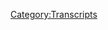 {{Transcript
    | title         = [[25: Dennis Montgomery Investigation]]
    | caption       = [https://knowledgefight.libsyn.com/knowledge-fight-dennis-montgomery-investigation Listen to this episode on Libsyn]
    | episodeNumber = [[25: Dennis Montgomery Investigation|25]]
    | length        = 02:38:09
}}

{{MessageBox
    | header     = Warning: Bot Generated Content
    | text       = This transcript was automatically generated by transcription software and likely contains many mistakes and misattributions. Please check the audio for definitive quotes, attribution, and context.
    | image      = N3yvass4myg91.webp
    | imagewidth = 50px
    | id         = warning
}}

{{TranscriptBlock
    | name      = Alex Jones
    | timestamp = 00:00:00.000
    | text      = Andy in Kansas, you're on the air. Thanks for holding.
}}

{{TranscriptBlock
    | name      = Andy In Kansas
    | timestamp = 00:00:03.129
    | text      = Hello, Alex, I'm a first time caller. I'm a huge fan. I love your work.
}}

{{TranscriptBlock
    | name      = Alex Jones
    | timestamp = 00:00:06.480
    | text      = I love you.
}}

{{TranscriptBlock
    | name      = Dan
    | timestamp = 00:00:07.000
    | text      = Hey, everybody. Welcome back to Knowledge Fight. I'm Dan.
}}

{{TranscriptBlock
    | name      = Jordan
    | timestamp = 00:00:10.390
    | text      = I'm Jordan.
}}

{{TranscriptBlock
    | name      = Dan
    | timestamp = 00:00:11.089
    | text      = We are back for yet another episode where we sit down and drink a little bit of wine and discuss what's going on in the wacky wacky world of Alex Jones.
}}

{{TranscriptBlock
    | name      = Jordan
    | timestamp = 00:00:20.000
    | text      = Is there is there a twist to that?
}}

{{TranscriptBlock
    | name      = Dan
    | timestamp = 00:00:21.000
    | text      = There is, there's a Chubby Checker featuring the Fat Boys level twist.
}}

{{TranscriptBlock
    | name      = Jordan
    | timestamp = 00:00:26.100
    | text      = All right, we're done.
}}

{{TranscriptBlock
    | name      = Dan
    | timestamp = 00:00:27.750
    | text      = Already used Chubby Checker once as a reference. Realized he did the twist with the Fat Boys later.
}}

{{TranscriptBlock
    | name      = Jordan
    | timestamp = 00:00:32.000
    | text      = It was too late for us.
}}

{{TranscriptBlock
    | name      = Dan
    | timestamp = 00:00:34.000
    | text      = All right. The twist is that I watch tons of Infowars and Alex Jones in particular.
}}

{{TranscriptBlock
    | name      = Jordan
    | timestamp = 00:00:39.219
    | text      = And I do not watch any.
}}

{{TranscriptBlock
    | name      = Dan
    | timestamp = 00:00:40.630
    | text      = None at all. Not an iota except I did just trick you into watching
}}

{{TranscriptBlock
    | name      = Jordan
    | timestamp = 00:00:45.000
    | text      = You tried to get me to watch some and then David Knight appeared like a fucking demon from beneath the boring sixth level of hell.
}}

{{TranscriptBlock
    | name      = Dan
    | timestamp = 00:00:56.000
    | text      = Like the world's most boring hobo, coming on TV. We
}}

{{TranscriptBlock
    | name      = Jordan
    | timestamp = 00:01:02.000
    | text      = I did find out he's got quite a bit of gray in his beard. I didn't realize that.
}}

{{TranscriptBlock
    | name      = Dan
    | timestamp = 00:01:05.000
    | text      = Tons. Oh, tons.
}}

{{TranscriptBlock
    | name      = Jordan
    | timestamp = 00:01:05.840
    | text      = Yeah.
}}

{{TranscriptBlock
    | name      = Dan
    | timestamp = 00:01:06.109
    | text      = We're recording this on Sunday. And we wanted to check in because Alex had promoted online that he's about to drop a huge Pizzagate bombshell. And so we wanted to check in on what that was. That's how I tricked you into watching. So far at press time, no bombshell.
}}

{{TranscriptBlock
    | name      = Jordan
    | timestamp = 00:01:20.980
    | text      = Nothing.
}}

{{TranscriptBlock
    | name      = Dan
    | timestamp = 00:01:21.480
    | text      = So we will monitor that and keep you up to date. Generally,
}}

{{TranscriptBlock
    | name      = Jordan
    | timestamp = 00:01:24.829
    | text      = He probably won't.
}}

{{TranscriptBlock
    | name      = Dan
    | timestamp = 00:01:25.750
    | text      = Nope, not at all. I'm still standing by my former theory that I espoused on the last podcast. That is, he got threatened with a lawsuit.
}}

{{TranscriptBlock
    | name      = Jordan
    | timestamp = 00:01:33.000
    | text      = I think we can stick with that one.
}}

{{TranscriptBlock
    | name      = Dan
    | timestamp = 00:01:35.000
    | text      = I'm not sure that anything that he says today could shake my belief in that.
}}

{{TranscriptBlock
    | name      = Jordan
    | timestamp = 00:01:40.000
    | text      = No, he was definitely, he was definitely at least served some sort of papers, maybe a subpoena to, you know, give
}}

{{TranscriptBlock
    | name      = Dan
    | timestamp = 00:01:47.000
    | text      = Sure.
}}

{{TranscriptBlock
    | name      = Jordan
    | timestamp = 00:01:47.599
    | text      = Shit, I don't know.
}}

{{TranscriptBlock
    | name      = Dan
    | timestamp = 00:01:48.770
    | text      = Don't destroy any of your evidence?
}}

{{TranscriptBlock
    | name      = Jordan
    | timestamp = 00:01:50.740
    | text      = Yeah, something like that.
}}

{{TranscriptBlock
    | name      = Dan
    | timestamp = 00:01:52.099
    | text      = He was shook.
}}

{{TranscriptBlock
    | name      = Jordan
    | timestamp = 00:01:52.829
    | text      = He was, yeah.
}}

{{TranscriptBlock
    | name      = Dan
    | timestamp = 00:01:53.469
    | text      = But anyway,
}}

{{TranscriptBlock
    | name      = Jordan
    | timestamp = 00:01:54.129
    | text      = Almost as much as when he lost all his money.
}}

{{TranscriptBlock
    | name      = Dan
    | timestamp = 00:01:57.000
    | text      = He was more shook then. So today, what we're gonna do is we're gonna go over the, you know, this is going to be a special exposÃ© episode.
}}

{{TranscriptBlock
    | name      = Jordan
    | timestamp = 00:02:05.549
    | text      = Oh, boy.
}}

{{TranscriptBlock
    | name      = Dan
    | timestamp = 00:02:06.099
    | text      = Generally what we do is I take a day in the life of Alex Jones, and I play the clips, and we discuss where he's incredibly wrong about everything. right. Today, what we're going to be doing is breaking down the entirety of last week.
}}

{{TranscriptBlock
    | name      = Jordan
    | timestamp = 00:02:20.610
    | text      = This is unprecedented.
}}

{{TranscriptBlock
    | name      = Dan
    | timestamp = 00:02:21.969
    | text      = And a busted ass narrative that Alex is promoting. And the results of my incredibly deep research into why Alex Jones, I feel like he has to know that he's just being a complete liar.
}}

{{TranscriptBlock
    | name      = Jordan
    | timestamp = 00:02:33.439
    | text      = All right.
}}

{{TranscriptBlock
    | name      = Dan
    | timestamp = 00:02:34.120
    | text      = He has to know.
}}

{{TranscriptBlock
    | name      = Jordan
    | timestamp = 00:02:35.000
    | text      = I have gotten about 30 texts from you over this past week about how intense your research is. And I just wonder,
}}

{{TranscriptBlock
    | name      = Dan
    | timestamp = 00:02:42.759
    | text      = I've been
}}

{{TranscriptBlock
    | name      = Jordan
    | timestamp = 00:02:43.439
    | text      = I wonder.
}}

{{TranscriptBlock
    | name      = Dan
    | timestamp = 00:02:44.000
    | text      = I've been reading court documents.
}}

{{TranscriptBlock
    | name      = Jordan
    | timestamp = 00:02:46.000
    | text      = Why? What is wrong with you?
}}

{{TranscriptBlock
    | name      = Dan
    | timestamp = 00:02:48.250
    | text      = Judge's decisions.
}}

{{TranscriptBlock
    | name      = Jordan
    | timestamp = 00:02:50.099
    | text      = I want you to be...
}}

{{TranscriptBlock
    | name      = Dan
    | timestamp = 00:02:51.349
    | text      = Depositions.
}}

{{TranscriptBlock
    | name      = Jordan
    | timestamp = 00:02:51.349
    | text      = --ok. That's, this is now, this is eventually just going to turn into me wishing well on you.
}}

{{TranscriptBlock
    | name      = Dan
    | timestamp = 00:02:58.000
    | text      = No but see, the thing is, I'm thrilled.
}}

{{TranscriptBlock
    | name      = Jordan
    | timestamp = 00:03:00.000
    | text      = I know. That's one of the problems.
}}

{{TranscriptBlock
    | name      = Dan
    | timestamp = 00:03:03.000
    | text      = I had an amazingly great time reading up on all this stuff.
}}

{{TranscriptBlock
    | name      = Jordan
    | timestamp = 00:03:06.409
    | text      = Okay.
}}

{{TranscriptBlock
    | name      = Dan
    | timestamp = 00:03:06.750
    | text      = I mean, some of the stuff that I found is like, legitimately horrifying? right. Because there's, there's, there's individuals that we're going to discuss, and you're probably aware of maybe one or two of them.
}}

{{TranscriptBlock
    | name      = Jordan
    | timestamp = 00:03:18.710
    | text      = Jesus?
}}

{{TranscriptBlock
    | name      = Dan
    | timestamp = 00:03:19.099
    | text      = Sure he's gonna come in the mix.
}}

{{TranscriptBlock
    | name      = Jordan
    | timestamp = 00:03:20.920
    | text      = Franklin Delano Roosevelt.
}}

{{TranscriptBlock
    | name      = Dan
    | timestamp = 00:03:22.360
    | text      = As he keeps being referred to on the Infowars, Franklin Delanore Roosevelt.
}}

{{TranscriptBlock
    | name      = Jordan
    | timestamp = 00:03:26.389
    | text      = Really.
}}

{{TranscriptBlock
    | name      = Dan
    | timestamp = 00:03:26.819
    | text      = Yeah.
}}

{{TranscriptBlock
    | name      = Jordan
    | timestamp = 00:03:27.139
    | text      = Oh, boy.
}}

{{TranscriptBlock
    | name      = Dan
    | timestamp = 00:03:27.629
    | text      = I think it's an accident, but I'm not sure.
}}

{{TranscriptBlock
    | name      = Jordan
    | timestamp = 00:03:30.000
    | text      = I don't, it could be a play on his cousin? The one that he married?
}}

{{TranscriptBlock
    | name      = Dan
    | timestamp = 00:03:35.000
    | text      = Possibly. But look, I, there's a guy, at least one who's gonna come up who we all know who he is. We've heard of him before. But the amount of research that I did really highlighted how much worse of a person he is. okay. So that was not fun, reading some of the stories about him. But
}}

{{TranscriptBlock
    | name      = Jordan
    | timestamp = 00:03:52.870
    | text      = Who?!
}}

{{TranscriptBlock
    | name      = Dan
    | timestamp = 00:03:53.139
    | text      = We're gonna get to it.
}}

{{TranscriptBlock
    | name      = Jordan
    | timestamp = 00:03:54.590
    | text      = Why are you teasing that?
}}

{{TranscriptBlock
    | name      = Dan
    | timestamp = 00:03:55.939
    | text      = Because look, it's a, this is
}}

{{TranscriptBlock
    | name      = Jordan
    | timestamp = 00:03:56.960
    | text      = Now all I can think about is who it might be?
}}

{{TranscriptBlock
    | name      = Dan
    | timestamp = 00:03:59.250
    | text      = We'll get to it
}}

{{TranscriptBlock
    | name      = Jordan
    | timestamp = 00:04:00.000
    | text      = And, my first thought is OJ for some reason, and I don't think that's right.
}}

{{TranscriptBlock
    | name      = Dan
    | timestamp = 00:04:04.090
    | text      = No, we watched that documentary. We know how bad a guy he is. But look,
}}

{{TranscriptBlock
    | name      = Jordan
    | timestamp = 00:04:07.710
    | text      = He's not a good man.
}}

{{TranscriptBlock
    | name      = Dan
    | timestamp = 00:04:08.770
    | text      = I know I'm doing too much teasing. But we have to start out our episodes, as we try to do each time, with an out of context drop. It has nothing to do with what we're going to be talking about from Alex.
}}

{{TranscriptBlock
    | name      = Alex Jones
    | timestamp = 00:04:19.000
    | text      = Gallup is back to fake polls. They have key demographics, key phone numbers they can call, where they can produce any numbers they want. Does anybody believe that Trump has fallen from 56? Down to 37? In a national poll? No.
}}

{{TranscriptBlock
    | name      = Jordan
    | timestamp = 00:04:32.000
    | text      = Yep. Yep.
}}

{{TranscriptBlock
    | name      = Dan
    | timestamp = 00:04:33.000
    | text      = Yep. Anyway,
}}

{{TranscriptBlock
    | name      = Jordan
    | timestamp = 00:04:35.000
    | text      = Does anybody believe?
}}

{{TranscriptBlock
    | name      = Dan
    | timestamp = 00:04:36.100
    | text      = A lot of people.
}}

{{TranscriptBlock
    | name      = Jordan
    | timestamp = 00:04:37.000
    | text      = Is that a hypothetical?
}}

{{TranscriptBlock
    | name      = Dan
    | timestamp = 00:04:39.000
    | text      = Maybe over 50% of the population believes that. Yeah. All right. So anyway, here we go. Let's get to it. Let's get down to business.
}}

{{TranscriptBlock
    | name      = Jordan
    | timestamp = 00:04:47.120
    | text      = All right.
}}

{{TranscriptBlock
    | name      = Dan
    | timestamp = 00:04:47.790
    | text      = Because this is going to be intense.
}}

{{TranscriptBlock
    | name      = Jordan
    | timestamp = 00:04:50.000
    | text      = All right. Do you want to sing Let's Get Down to Business from the Mulan soundtrack?
}}

{{TranscriptBlock
    | name      = Dan
    | timestamp = 00:04:53.560
    | text      = I'd rather do, uh, This Is How We Do It.
}}

{{TranscriptBlock
    | name      = Jordan
    | timestamp = 00:04:57.000
    | text      = I would really rather you didn't do that.
}}

{{TranscriptBlock
    | name      = Dan
    | timestamp = 00:04:59.000
    | text      = Feel alright, the party's up on the west side.
}}

{{TranscriptBlock
    | name      = Jordan
    | timestamp = 00:05:03.000
    | text      = You know what, eventually I will make a man out of you.
}}

{{TranscriptBlock
    | name      = Dan
    | timestamp = 00:05:08.000
    | text      = Just because I love Pink. And uh. Oh also Carly Rae Jepsen, I don't know if we''ve been over that one. Pink, Lana Del Rey, Carly Rae Jepsen, and Dido. That's the uh, so far my
}}

{{TranscriptBlock
    | name      = Jordan
    | timestamp = 00:05:17.279
    | text      = All right.
}}

{{TranscriptBlock
    | name      = Dan
    | timestamp = 00:05:18.110
    | text      = That's my Mount Rushmore.
}}

{{TranscriptBlock
    | name      = Jordan
    | timestamp = 00:05:20.000
    | text      = Okay, that's a bad Mount Rushmore.
}}

{{TranscriptBlock
    | name      = Dan
    | timestamp = 00:05:22.180
    | text      = Fuck you.
}}

{{TranscriptBlock
    | name      = Jordan
    | timestamp = 00:05:22.829
    | text      = Okay, okay, that's fine.
}}

{{TranscriptBlock
    | name      = Dan
    | timestamp = 00:05:24.220
    | text      = So as I said throughout the week, he's pitching this entire narrative,
}}

{{TranscriptBlock
    | name      = Jordan
    | timestamp = 00:05:28.000
    | text      = Enya? Are we on Enya? Are we good with her?
}}

{{TranscriptBlock
    | name      = Dan
    | timestamp = 00:05:31.220
    | text      = I, case to case basis, song by song. I like the Orinoco Flow. Or that song from Sweet November, Only Time?
}}

{{TranscriptBlock
    | name      = Jordan
    | timestamp = 00:05:39.000
    | text      = You already know more about Enya than any human being should.
}}

{{TranscriptBlock
    | name      = Dan
    | timestamp = 00:05:45.000
    | text      = Who can say where the road goes. Listen, we gotta get down to business. yeah. So here's Alex, on Monday's show, sort of giving an introduction to the thesis of what we're going to be talking about today.
}}

{{TranscriptBlock
    | name      = Jordan
    | timestamp = 00:05:55.730
    | text      = Okay.
}}

{{TranscriptBlock
    | name      = Alex Jones
    | timestamp = 00:05:56.000
    | text      = You're listening to the Alex Jones Show.
}}

{{TranscriptBlock
    | name      = Jordan
    | timestamp = 00:05:59.019
    | text      = What is happening with this music.
}}

{{TranscriptBlock
    | name      = Alex Jones
    | timestamp = 00:05:59.019
    | text      = Ladies and gentlemen, thank you for joining us on this Monday, March 20 2017. You go to Drudge report dot com. You can see the headline right in the middle column. It's been there since yesterday afternoon. NSA documents prove surveillance of Trump and his family. Bombshell discovery shows targets of NSA's Project Dragnet. It's an admittedly legal project. And now we've gotten basically the indexes of it, or our sources have. It's Sheriff Joe Arpaio's cold case posse's had this for two years...
}}

{{TranscriptBlock
    | name      = Jordan
    | timestamp = 00:06:35.629
    | text      = Cold case posse.
}}

{{TranscriptBlock
    | name      = Alex Jones
    | timestamp = 00:06:35.629
    | text      = ---out of office as of last year, voted out of office. And that information has now been put out via Infowars dot com. Because the Feds obviously under Obama did nothing. Well, there's a new sheriff in town in DC and...
}}

{{TranscriptBlock
    | name      = Jordan
    | timestamp = 00:06:52.000
    | text      = Joe Arpaio. He's no longer in town. He's gone.
}}

{{TranscriptBlock
    | name      = Alex Jones
    | timestamp = 00:06:55.000
    | text      = --soon you'll see evidence of NSA spying and this goes back, as far as Obama is concerned, eight years. Eight years. But isn't it interesting, Drudge Report dot com, the biggest news site in the world, hands down, second largest website in the world period, after MSN. Top linked in the corner last night. Then it moved down this morning to the middle column. NSA documents surveillance on Trump family more. Project Dragnet.
}}

{{TranscriptBlock
    | name      = Dan
    | timestamp = 00:07:27.000
    | text      = When he's saying
}}

{{TranscriptBlock
    | name      = Jordan
    | timestamp = 00:07:27.350
    | text      = Is that a complete sentence?
}}

{{TranscriptBlock
    | name      = Dan
    | timestamp = 00:07:28.000
    | text      = No, because when he's saying more, that's that click here for more. He's reading the link. And then and then Project Dragnet is a second link. oh okay. So he's he just doesn't he doesn't even know what he's reading on the page. no. It's insane. He actually if we keep listening, he does it again.
}}

{{TranscriptBlock
    | name      = Jordan
    | timestamp = 00:07:46.149
    | text      = His rhythm of that is is bananas.
}}

{{TranscriptBlock
    | name      = Dan
    | timestamp = 00:07:48.240
    | text      = Trump surveilled. More. Project Dragnet.
}}

{{TranscriptBlock
    | name      = Jordan
    | timestamp = 00:07:51.000
    | text      = Like, Christopher Walken is doing the show.
}}

{{TranscriptBlock
    | name      = Dan
    | timestamp = 00:07:53.000
    | text      = Yeah, it's it's, I mean, again, it is indicative of his lack of preparation. He doesn't know what he is actually about to talk about at all. It's It's infuriating. It drives me incredibly insane. But so we have the, this clip isn't done. There's more. oh, good. But before we get to it, I will say what we have already is the introduction of this theme. It's that there is an NSA CIA whistleblower who has come out who has a ton of documents that proves that Donald Trump is being surveilled. And as he, as Alex steamrolls along with this, we will learn that not only is Donald Trump being surveilled and has been for years back when he was just a businessman. right. Not only that, Alex Jones, Michael Savage, other people's families and these
}}

{{TranscriptBlock
    | name      = Jordan
    | timestamp = 00:08:41.000
    | text      = Just just other people's families?
}}

{{TranscriptBlock
    | name      = Jordan
    | timestamp = 00:08:42.970
    | text      = Tons of folks.
}}

{{TranscriptBlock
    | name      = Jordan
    | timestamp = 00:08:43.779
    | text      = Just tons of folks.
}}

{{TranscriptBlock
    | name      = Dan
    | timestamp = 00:08:45.000
    | text      = Yeah being being surveilled.
}}

{{TranscriptBlock
    | name      = Jordan
    | timestamp = 00:08:47.000
    | text      = Was his source Sedward Noden? no. Oh okay.
}}

{{TranscriptBlock
    | name      = Dan
    | timestamp = 00:08:49.000
    | text      = Although Snowden does get cucked out a little bit in this episode.
}}

{{TranscriptBlock
    | name      = Jordan
    | timestamp = 00:08:52.970
    | text      = How do you cuck out Snowden, he's a bad ass.
}}

{{TranscriptBlock
    | name      = Dan
    | timestamp = 00:08:55.519
    | text      = Because he's so minor compared to what this whistleblower is bringing out. all right, all right. And I assure you, we're gonna dig into every single element of this. oh, boy. I will
}}

{{TranscriptBlock
    | name      = Jordan
    | timestamp = 00:09:06.070
    | text      = It's gonna get deep.
}}

{{TranscriptBlock
    | name      = Dan
    | timestamp = 00:09:07.289
    | text      = If in the next two and a half to three hours...
}}

{{TranscriptBlock
    | name      = Jordan
    | timestamp = 00:09:10.019
    | text      = Oh, boy.
}}

{{TranscriptBlock
    | name      = Dan
    | timestamp = 00:09:10.539
    | text      = --you, we don't end up with everyone who hears this, realizing that this is nothing? I will commit hari kari. No, I wont.
}}

{{TranscriptBlock
    | name      = Jordan
    | timestamp = 00:09:17.590
    | text      = Nope, that's a promise.
}}

{{TranscriptBlock
    | name      = Dan
    | timestamp = 00:09:18.929
    | text      = That's a verbal contract. Anyway, back
}}

{{TranscriptBlock
    | name      = Jordan
    | timestamp = 00:09:21.000
    | text      = Exactly.
}}

{{TranscriptBlock
    | name      = Dan
    | timestamp = 00:09:21.809
    | text      = Let's get back to the clip before I make a worse offer.
}}

{{TranscriptBlock
    | name      = Jordan
    | timestamp = 00:09:21.809
    | text      = Donate to Dan's Patreon...
}}

{{TranscriptBlock
    | name      = Dan
    | timestamp = 00:09:24.149
    | text      = I need to buy a sword!
}}

{{TranscriptBlock
    | name      = Jordan
    | timestamp = 00:09:24.149
    | text      = --otherwise he won't be able to commit hari kari.
}}

{{TranscriptBlock
    | name      = Dan
    | timestamp = 00:09:31.000
    | text      = It's the only way to go about things honorably.
}}

{{TranscriptBlock
    | name      = Alex Jones
    | timestamp = 00:09:34.000
    | text      = You'd think MSM would at least come out and say it wasn't true. Kind of like when we got the MIAC reports from the state police and then from federal marshals, another copy from a different division because there were all the different variants depending on who they were sent to. And for a week the media ignored it. Then they said it was fake. Then they said okay, it's real. Well, of course it was real. I didn't just get it from my sources and believe it I also called the phone numbers on there. And the FBI is like, you're not supposed to have that. Where are you, we're, and then little arguments about it, I said it's already out. Already have it ready to be published. I'm publishing it right now. So there you go. NSA documents, surveillance on Trump family more. Project Dragnet.
}}

{{TranscriptBlock
    | name      = Jordan
    | timestamp = 00:10:20.519
    | text      = Project Dragnet.
}}

{{TranscriptBlock
    | name      = Dan
    | timestamp = 00:10:21.000
    | text      = Again, that's him reading the links, and not figuring out how sentence works
}}

{{TranscriptBlock
    | name      = Jordan
    | timestamp = 00:10:25.000
    | text      = Tom Hanks and Dan Akroyd. Project Dragnet?
}}

{{TranscriptBlock
    | name      = Dan
    | timestamp = 00:10:32.000
    | text      = Is that their theme song? I don't remember.
}}

{{TranscriptBlock
    | name      = Jordan
    | timestamp = 00:10:33.919
    | text      = I have no idea.
}}

{{TranscriptBlock
    | name      = Dan
    | timestamp = 00:10:34.629
    | text      = Just the facts, ma'am.
}}

{{TranscriptBlock
    | name      = Jordan
    | timestamp = 00:10:35.620
    | text      = Yes. There we go.
}}

{{TranscriptBlock
    | name      = Dan
    | timestamp = 00:10:36.440
    | text      = Wan't there a remake the movie with the Rock and Steve Carell? Is that right I don't know.
}}

{{TranscriptBlock
    | name      = Jordan
    | timestamp = 00:10:40.860
    | text      = They did not do that.
}}

{{TranscriptBlock
    | name      = Dan
    | timestamp = 00:10:42.000
    | text      = I know they made a Dragnet movie.
}}

{{TranscriptBlock
    | name      = Jordan
    | timestamp = 00:10:42.000
    | text      = Yeah. With Tom Hanks and Dan Aykroyd.
}}

{{TranscriptBlock
    | name      = Dan
    | timestamp = 00:10:46.000
    | text      = No, that was the old one. They made a new one with Steve Carell.
}}

{{TranscriptBlock
    | name      = Jordan
    | timestamp = 00:10:50.039
    | text      = What?
}}

{{TranscriptBlock
    | name      = Dan
    | timestamp = 00:10:50.409
    | text      = I don't think the Rock was in it. I think I'm conflating things.
}}

{{TranscriptBlock
    | name      = Jordan
    | timestamp = 00:10:54.389
    | text      = I don't think you're, I don't think
}}

{{TranscriptBlock
    | name      = Dan
    | timestamp = 00:10:56.320
    | text      = This is so irrelevant to the point.
}}

{{TranscriptBlock
    | name      = Jordan
    | timestamp = 00:10:58.580
    | text      = What is?
}}

{{TranscriptBlock
    | name      = Dan
    | timestamp = 00:10:59.090
    | text      = So on Sunday of last week, Infowars published what they believed, or what they are claiming, is a database of phone numbers and addresses. right. And Alex has said this, these were my old phone numbers. This is correct. These are the phone numbers that I have for Donald Trump. These are real phone numbers. But as we know, he doesn't know Donald Trump's phone number.
}}

{{TranscriptBlock
    | name      = Jordan
    | timestamp = 00:11:22.000
    | text      = No. Every time he gets a call, he's like, Wait, it I think this is the right area code for the president.
}}

{{TranscriptBlock
    | name      = Dan
    | timestamp = 00:11:27.000
    | text      = He keeps saying that. So his claimed that he has multiple phone numbers for Trump. It it falls flat for us. But
}}

{{TranscriptBlock
    | name      = Jordan
    | timestamp = 00:11:34.000
    | text      = Well, but he does have Trumps in different area codes. right. yeah. That what we're saying right there?
}}

{{TranscriptBlock
    | name      = Dan
    | timestamp = 00:11:39.000
    | text      = Yeah. Rest in peace, Nate Dogg. But he has, he has these things that he published with some redacted parts, you know, like, you don't want to
}}

{{TranscriptBlock
    | name      = Jordan
    | timestamp = 00:11:46.990
    | text      = Fake redacted parts.
}}

{{TranscriptBlock
    | name      = Dan
    | timestamp = 00:11:48.090
    | text      = Well no. You don't want to, or even if you do have this information that you've got, you don't want to dox tons of people. So they, you know, clipped off parts of phone numbers and what have you. okay. They claimed that it was a part of a massive index of people who were being spied on. And this is from this whistleblower's information. Now, the problem that we have with that, is that that is completely unprovable. And all of this information could have been gotten by someone who has the minimal amount of hacking skills and is willing to falsify documents. yeah. So keep that in mind. As we go further.
}}

{{TranscriptBlock
    | name      = Jordan
    | timestamp = 00:12:24.000
    | text      = I am struggling to keep it in mind right now.
}}

{{TranscriptBlock
    | name      = Dan
    | timestamp = 00:12:26.000
    | text      = Anything that Alex has posted, does not have to come, like, every piece of evidence that he's posted on the website does not have to come from, like an NSA source, or a CIA source. It's all very easily accessible information. Like a lot of the information is, the address of Mar-a-Lago. I could Google that.
}}

{{TranscriptBlock
    | name      = Jordan
    | timestamp = 00:12:45.000
    | text      = And is it is it? Did he just print out like a part of the phonebook?
}}

{{TranscriptBlock
    | name      = Dan
    | timestamp = 00:12:49.000
    | text      = I don't think he did. I think someone else did and sent it to him as evidence of a leak.
}}

{{TranscriptBlock
    | name      = Jordan
    | timestamp = 00:12:54.000
    | text      = Okay, so it's, it's not the white papers. It's the white pages. That's what I got.
}}

{{TranscriptBlock
    | name      = Dan
    | timestamp = 00:12:59.649
    | text      = Nailed it.
}}

{{TranscriptBlock
    | name      = Jordan
    | timestamp = 00:13:00.399
    | text      = See? I can sound bite. yeah. You think I can't sound bite?
}}

{{TranscriptBlock
    | name      = Dan
    | timestamp = 00:13:04.279
    | text      = I think you can sound bite baby!
}}

{{TranscriptBlock
    | name      = Jordan
    | timestamp = 00:13:05.100
    | text      = I can sound bite all day.
}}

{{TranscriptBlock
    | name      = Dan
    | timestamp = 00:13:06.000
    | text      = So this is basically the construction of what is going on.
}}

{{TranscriptBlock
    | name      = Jordan
    | timestamp = 00:13:12.000
    | text      = Right. We're building the foundation of a lie about spies. Spy a lie.
}}

{{TranscriptBlock
    | name      = Dan
    | timestamp = 00:13:18.000
    | text      = And Alex is using whatever information that he got as evidence that Trump has been being spied on. He's using it as evidence that he was right all along.
}}

{{TranscriptBlock
    | name      = Jordan
    | timestamp = 00:13:30.000
    | text      = Which is none.
}}

{{TranscriptBlock
    | name      = Dan
    | timestamp = 00:13:31.169
    | text      = Right. So on Monday, he has an interview with a guy named Mike Zullo. okay. And Mike Zullo is a former detective. And from what
}}

{{TranscriptBlock
    | name      = Jordan
    | timestamp = 00:13:41.000
    | text      = Yes, so he's come back for one last job. right. Is he is he two or three days away from retirement? Please give me something.
}}

{{TranscriptBlock
    | name      = Dan
    | timestamp = 00:13:48.000
    | text      = Certainly past. okay. He's currently a used car dealer as as far as I can tell. okay. That's what I found in my slight bits of research.
}}

{{TranscriptBlock
    | name      = Jordan
    | timestamp = 00:13:57.580
    | text      = Sideways move.
}}

{{TranscriptBlock
    | name      = Dan
    | timestamp = 00:13:58.639
    | text      = I don't care too much about Mike Zullo necessarily. all right. What I do care about more is that he is an employee and former, well former employee because he's not he's not in work anymore, of Sheriff Joe Arpaio. great. He was a member of his cold case posse. oh no. And now I think it is time that we start to deal a tiny bit with Joe Arpaio.
}}

{{TranscriptBlock
    | name      = Jordan
    | timestamp = 00:14:22.000
    | text      = That racist garbage pile of human fuckface. That guy?
}}

{{TranscriptBlock
    | name      = Dan
    | timestamp = 00:14:26.000
    | text      = He...
}}

{{TranscriptBlock
    | name      = Jordan
    | timestamp = 00:14:26.289
    | text      = That guy?
}}

{{TranscriptBlock
    | name      = Dan
    | timestamp = 00:14:26.289
    | text      = ...is who I was talking about. all right. Earlier when I said, when you look into him, he's way worse than even what you just said.
}}

{{TranscriptBlock
    | name      = Jordan
    | timestamp = 00:14:34.000
    | text      = Yeah, I did not know if you could get worse than everything I know about him?
}}

{{TranscriptBlock
    | name      = Dan
    | timestamp = 00:14:40.000
    | text      = So we're gonna get to it and Mike Zullo is going to make the argument
}}

{{TranscriptBlock
    | name      = Jordan
    | timestamp = 00:14:44.000
    | text      = That's like finding out the devil is also Alex Jones. Like it just doesn't get much worse that, you think the devil can't go lower. But there we go.
}}

{{TranscriptBlock
    | name      = Dan
    | timestamp = 00:14:51.000
    | text      = Yeah, the devil also like, you know, cheats at cards or something like that. God dammit, man. Come on.
}}

{{TranscriptBlock
    | name      = Jordan
    | timestamp = 00:14:59.000
    | text      = In the old West though. So you always shoot him.
}}

{{TranscriptBlock
    | name      = Dan
    | timestamp = 00:15:01.000
    | text      = Yeah yeah. So we'll get to Zullo's point, which is basically, that when Joe Arpaio was being tried...
}}

{{TranscriptBlock
    | name      = Jordan
    | timestamp = 00:15:08.870
    | text      = Right.
}}

{{TranscriptBlock
    | name      = Dan
    | timestamp = 00:15:09.330
    | text      = --for contempt of court...
}}

{{TranscriptBlock
    | name      = Jordan
    | timestamp = 00:15:11.129
    | text      = Yeah.
}}

{{TranscriptBlock
    | name      = Dan
    | timestamp = 00:15:11.600
    | text      = --for not making the necessary changes that a judge insisted that he make, based on findings that they had of racial discrimination in the Maricopa County police force.
}}

{{TranscriptBlock
    | name      = Jordan
    | timestamp = 00:15:25.000
    | text      = Right, the part where he didn't follow the law on one occasion...
}}

{{TranscriptBlock
    | name      = Dan
    | timestamp = 00:15:28.330
    | text      = Twice.
}}

{{TranscriptBlock
    | name      = Jordan
    | timestamp = 00:15:28.629
    | text      = --and then also didn't, didn't follow the law telling him to follow the law.
}}

{{TranscriptBlock
    | name      = Dan
    | timestamp = 00:15:33.000
    | text      = There were two times that he was brought into court in 2008 and 2010. right. And told you need to make these changes. This is a severe problem. And then he didn't, and he was held in contempt of court.
}}

{{TranscriptBlock
    | name      = Jordan
    | timestamp = 00:15:45.000
    | text      = Yeah. Instead of arrested and had his left leg cut off as what should have happened.
}}

{{TranscriptBlock
    | name      = Dan
    | timestamp = 00:15:50.000
    | text      = Right. In this court case.
}}

{{TranscriptBlock
    | name      = Jordan
    | timestamp = 00:15:52.000
    | text      = I don't want to,, like he's right legged. So I don't want to remove his good leg. You know what I'm saying? His dominant leg.
}}

{{TranscriptBlock
    | name      = Dan
    | timestamp = 00:15:58.000
    | text      = Need to be able to kick. yeah, exactly. So Mike Zullo is gonna make the argument as we go along, that he was being, he was being surveilled upon and wiretapped during that investigation, and we'll deal with that in a moment. But what I want to deal with first is, I want to give an accurate picture of who Sheriff Joe Arpaio is.
}}

{{TranscriptBlock
    | name      = Jordan
    | timestamp = 00:16:18.000
    | text      = Let's get down to it.
}}

{{TranscriptBlock
    | name      = Dan
    | timestamp = 00:16:21.000
    | text      = I have pages...
}}

{{TranscriptBlock
    | name      = Jordan
    | timestamp = 00:16:22.570
    | text      = Oh boy.
}}

{{TranscriptBlock
    | name      = Dan
    | timestamp = 00:16:23.250
    | text      = --of instances where any single one of these is disqualifying. So get ready.
}}

{{TranscriptBlock
    | name      = Jordan
    | timestamp = 00:16:31.000
    | text      = Does he say grab him by the pussy a bunch?
}}

{{TranscriptBlock
    | name      = Dan
    | timestamp = 00:16:33.330
    | text      = No.
}}

{{TranscriptBlock
    | name      = Jordan
    | timestamp = 00:16:33.330
    | text      = Because we know that's the only locker room talk.
}}

{{TranscriptBlock
    | name      = Dan
    | timestamp = 00:16:36.000
    | text      = So he's the Sheriff of Maricopa County in Arizona. Yeah. In 1993, Joe Arpaio set up a tent city to houses inmates outside. He did not believe that they deserve to be inside. great. Arpaio literally described the tent city as a quote, concentration camp.
}}

{{TranscriptBlock
    | name      = Jordan
    | timestamp = 00:16:51.690
    | text      = That's good.
}}

{{TranscriptBlock
    | name      = Dan
    | timestamp = 00:16:52.440
    | text      = Bad news.
}}

{{TranscriptBlock
    | name      = Jordan
    | timestamp = 00:16:53.000
    | text      = I like his willingness to embrace his monstrosity, like he didn't even bother to call it something different. He's like, if I could burn you, I would totally do that. But the law or something says I can't.
}}

{{TranscriptBlock
    | name      = Dan
    | timestamp = 00:17:04.000
    | text      = Speaking of burning these inmates.
}}

{{TranscriptBlock
    | name      = Jordan
    | timestamp = 00:17:06.150
    | text      = Please don't say any more after that.
}}

{{TranscriptBlock
    | name      = Dan
    | timestamp = 00:17:08.490
    | text      = On July 2 2011, when temperatures in Phoenix hit 118 degrees Fahrenheit, Arpaio measured the temperature inside Tent City tents as 145 degrees Fahrenheit. Some inmates complained that their fans near their beds were not working and that their shoes were melting from the heat.
}}

{{TranscriptBlock
    | name      = Jordan
    | timestamp = 00:17:25.519
    | text      = Jesus fucking Christ.
}}

{{TranscriptBlock
    | name      = Dan
    | timestamp = 00:17:26.720
    | text      = During the summer of 2003, when outside temperatures exceeded 110 degrees Fahrenheit, Arpaio said to complaining inmates, it's 120 degrees in Iraq and the soldiers are living in tents and they didn't commit any crimes so shut your mouths. Which is horrible.
}}

{{TranscriptBlock
    | name      = Jordan
    | timestamp = 00:17:42.000
    | text      = He's not a human being is he?
}}

{{TranscriptBlock
    | name      = Dan
    | timestamp = 00:17:43.000
    | text      = No. he's not. In 1997,
}}

{{TranscriptBlock
    | name      = Jordan
    | timestamp = 00:17:46.000
    | text      = How do you, how do you do that? And how do you not have any empathy for another human being?
}}

{{TranscriptBlock
    | name      = Dan
    | timestamp = 00:17:50.000
    | text      = In 1997, Amnesty International said Arpaio's Tent City jail is not a quote, adequate or humane alternative to housing inmates in suitable jail facilities.
}}

{{TranscriptBlock
    | name      = Jordan
    | timestamp = 00:18:01.000
    | text      = People get mad when you leave a dog in a fucking car. And this dude is literally burning people alive in the desert sun.
}}

{{TranscriptBlock
    | name      = Dan
    | timestamp = 00:18:09.000
    | text      = Tent City is criticized by groups contending that there are violations of human and constitutional rights implicit in its formation.
}}

{{TranscriptBlock
    | name      = Jordan
    | timestamp = 00:18:18.000
    | text      = All the rights. It's a war crime. yep. You. You wouldn't do that at fucking Guantanamo Bay. his
}}

{{TranscriptBlock
    | name      = Dan
    | timestamp = 00:18:25.000
    | text      = Well, argument is that they're criminals and who cares?
}}

{{TranscriptBlock
    | name      = Jordan
    | timestamp = 00:18:27.920
    | text      = That's a bad argument.
}}

{{TranscriptBlock
    | name      = Dan
    | timestamp = 00:18:29.119
    | text      = Fuck em, they committed crimes.
}}

{{TranscriptBlock
    | name      = Jordan
    | timestamp = 00:18:31.000
    | text      = No, that's a really bad argument.
}}

{{TranscriptBlock
    | name      = Dan
    | timestamp = 00:18:32.000
    | text      = Sure. One of Arpaio's public relations actions was the requirement that inmates wear pink underwear in order to prevent its theft by the released inmates, which is a stupid rationale. He claimed
}}

{{TranscriptBlock
    | name      = Jordan
    | timestamp = 00:18:43.000
    | text      = Yeah, but I mean, that's the most harmless thing I've ever heard anybody do so.
}}

{{TranscriptBlock
    | name      = Dan
    | timestamp = 00:18:47.000
    | text      = He claims that he has saved the county $70,000 in the first year of this rule was in effect, that's a lot of fucking underwear.
}}

{{TranscriptBlock
    | name      = Jordan
    | timestamp = 00:18:54.000
    | text      = That's lies.
}}

{{TranscriptBlock
    | name      = Dan
    | timestamp = 00:18:54.980
    | text      = Arpaio subsequently
}}

{{TranscriptBlock
    | name      = Jordan
    | timestamp = 00:18:56.420
    | text      = Pink underwear costs 50 cents more in my experience.
}}

{{TranscriptBlock
    | name      = Dan
    | timestamp = 00:18:59.000
    | text      = So Arpaio subsequently started to sell customized pink boxers with the Maricopa County Sheriff's logo and "Go Joe" on them as a fundraiser for Sheriff's Posse Association. what? Despite allegations of misuse of funds received from these sales, Arpaio declined to provide an accounting for the money. So he basically used it as a promotional tool. And there's no evidence also that he saved that $70,000 at all. So.
}}

{{TranscriptBlock
    | name      = Jordan
    | timestamp = 00:19:24.000
    | text      = So we're ending with his financial crimes.
}}

{{TranscriptBlock
    | name      = Dan
    | timestamp = 00:19:27.000
    | text      = We're not even ending. We're not even close.
}}

{{TranscriptBlock
    | name      = Jordan
    | timestamp = 00:19:29.900
    | text      = No!
}}

{{TranscriptBlock
    | name      = Dan
    | timestamp = 00:19:30.099
    | text      = In 2010 Arpaio put together an armed, illegal immigration posse help enforce immigration law.
}}

{{TranscriptBlock
    | name      = Jordan
    | timestamp = 00:19:36.000
    | text      = Why do you keep saying posse, posse is bad.
}}

{{TranscriptBlock
    | name      = Dan
    | timestamp = 00:19:39.000
    | text      = It's real bad. You know what it gets worse. This policy included actors Steven Seagal and Lou Ferrigno.
}}

{{TranscriptBlock
    | name      = Jordan
    | timestamp = 00:19:45.000
    | text      = No, that's better. I am way more comfortable with that posse now.
}}

{{TranscriptBlock
    | name      = Dan
    | timestamp = 00:19:49.940
    | text      = They have guns.
}}

{{TranscriptBlock
    | name      = Jordan
    | timestamp = 00:19:51.130
    | text      = One, I know that that posse is immune to ninjas. That's the first thing we know about that posse.
}}

{{TranscriptBlock
    | name      = Dan
    | timestamp = 00:19:58.380
    | text      = Or voodoo.
}}

{{TranscriptBlock
    | name      = Jordan
    | timestamp = 00:19:59.170
    | text      = No ninjas, and then and if anybody gets really out of control, they've got somebody to fall back on. He's a big green guy.
}}

{{TranscriptBlock
    | name      = Dan
    | timestamp = 00:20:08.000
    | text      = You wouldn't like him when he's angry.
}}

{{TranscriptBlock
    | name      = Jordan
    | timestamp = 00:20:09.369
    | text      = You would not.
}}

{{TranscriptBlock
    | name      = Dan
    | timestamp = 00:20:09.869
    | text      = You would not like me if you're illegal.
}}

{{TranscriptBlock
    | name      = Jordan
    | timestamp = 00:20:11.000
    | text      = Especially not if you're, oh god. Joe Arpaio is a monster.
}}

{{TranscriptBlock
    | name      = Dan
    | timestamp = 00:20:16.000
    | text      = Dude, we're not even close to the tip of the iceberg
}}

{{TranscriptBlock
    | name      = Jordan
    | timestamp = 00:20:18.980
    | text      = Oh no.
}}

{{TranscriptBlock
    | name      = Dan
    | timestamp = 00:20:19.299
    | text      = The ACLU has alleged that quote, Arpaio routinely abused pre trial detainees at Maricopa County jail by feeding them moldy bread, rotten fruit and other contaminated food, housing them in cells so hot as to endanger their health, denying them care for serious medical and mental health needs and keeping them packed as tightly as sardines in holding cells for days at a time during intake now that
}}

{{TranscriptBlock
    | name      = Jordan
    | timestamp = 00:20:41.000
    | text      = Is this the fucking middle, medieval ages, what is fucking happening?
}}

{{TranscriptBlock
    | name      = Dan
    | timestamp = 00:20:45.000
    | text      = That's before they were charged.
}}

{{TranscriptBlock
    | name      = Jordan
    | timestamp = 00:20:46.730
    | text      = That's before they were charged with a fucking crime.
}}

{{TranscriptBlock
    | name      = Dan
    | timestamp = 00:20:49.569
    | text      = This is pre trial detainees.
}}

{{TranscriptBlock
    | name      = Jordan
    | timestamp = 00:20:51.000
    | text      = That's not good.
}}

{{TranscriptBlock
    | name      = Dan
    | timestamp = 00:20:51.950
    | text      = That's insane.
}}

{{TranscriptBlock
    | name      = Jordan
    | timestamp = 00:20:52.789
    | text      = You should probably treat those people, no, you should treat human beings like human beings.
}}

{{TranscriptBlock
    | name      = Dan
    | timestamp = 00:20:58.000
    | text      = A federal judge named Neil Wake ruled in 2008 and 2010 that the county jails violated human and constitutional rights of the inmates.
}}

{{TranscriptBlock
    | name      = Jordan
    | timestamp = 00:21:06.000
    | text      = Yeah, that's a very simple ruling, that should have taken like 20 seconds.
}}

{{TranscriptBlock
    | name      = Dan
    | timestamp = 00:21:11.000
    | text      = Under Arpaio, the Maricopa County jails have lost accreditation multiple times. In September 2008, the National Committee on Correctional Health Care terminated the accreditation of Maricopa County Sheriff's office jails, for failure to maintain compliance with national standards and providing false information about such compliance.
}}

{{TranscriptBlock
    | name      = Jordan
    | timestamp = 00:21:29.000
    | text      = What does that mean?
}}

{{TranscriptBlock
    | name      = Dan
    | timestamp = 00:21:30.000
    | text      = They lied? What do you mean?
}}

{{TranscriptBlock
    | name      = Jordan
    | timestamp = 00:21:31.000
    | text      = No, I mean, last accreditation, does that mean people aren't allowed to be in there anymore?
}}

{{TranscriptBlock
    | name      = Dan
    | timestamp = 00:21:35.000
    | text      = No, just that they're not supported by these medical associations that are in charge of sort of keeping track and making sure that jails are treating people humanely.
}}

{{TranscriptBlock
    | name      = Jordan
    | timestamp = 00:21:44.000
    | text      = So they're just, so he's still allowed to treat people inhumanely, they just say, I think that's bad.
}}

{{TranscriptBlock
    | name      = Dan
    | timestamp = 00:21:51.000
    | text      = Basically. Yeah. But it's a big deal.
}}

{{TranscriptBlock
    | name      = Jordan
    | timestamp = 00:21:53.000
    | text      = Great. They're fucking amazing. Awesome. I love their, I love their life saving abilities here.
}}

{{TranscriptBlock
    | name      = Dan
    | timestamp = 00:21:57.000
    | text      = They have no like enforcement capabilities, but they do have, like, meh,
}}

{{TranscriptBlock
    | name      = Jordan
    | timestamp = 00:22:06.000
    | text      = How is it that Alex Jones can get a fuck face to go to a goddamn pizza restaurant, but we can't get human beings to save other human beings lives that are being burned alive.
}}

{{TranscriptBlock
    | name      = Dan
    | timestamp = 00:22:15.000
    | text      = In October 2008
}}

{{TranscriptBlock
    | name      = Jordan
    | timestamp = 00:22:15.900
    | text      = Liberals are pussies. That's why.
}}

{{TranscriptBlock
    | name      = Dan
    | timestamp = 00:22:17.819
    | text      = In October 2008, a US District Court judge ruled that grossly inadequate conditions at the Maricopa County Jail, overseen by Arpaio, are unconstitutional and jeopardize the health and safety of prisoners. yeah. I hate to keep hammering on that. But these are different cases also. Arpaio has said that his jails are meant as places of punishment, and the inhabitants are criminals, although in fact, most inmates have not been convicted of a crime and are awaiting trial. Fuck you.
}}

{{TranscriptBlock
    | name      = Jordan
    | timestamp = 00:22:45.000
    | text      = Fuck. What the fuck?
}}

{{TranscriptBlock
    | name      = Dan
    | timestamp = 00:22:48.000
    | text      = It gets worse.
}}

{{TranscriptBlock
    | name      = Jordan
    | timestamp = 00:22:48.799
    | text      = Where did these people fucking come from?
}}

{{TranscriptBlock
    | name      = Dan
    | timestamp = 00:22:51.039
    | text      = It gets worse.
}}

{{TranscriptBlock
    | name      = Jordan
    | timestamp = 00:22:52.000
    | text      = Who the fuck
}}

{{TranscriptBlock
    | name      = Dan
    | timestamp = 00:22:52.869
    | text      = It gets worse.
}}

{{TranscriptBlock
    | name      = Jordan
    | timestamp = 00:22:53.960
    | text      = At least Ted Bundy was honest about his monstrosity. Like I would much rather, like he's a sociopath that's still allowed to roam the streets, like he just figured out how to fucking turn it into a money, like he turned being Ted Bundy into a job. That's what he did.
}}

{{TranscriptBlock
    | name      = Dan
    | timestamp = 00:23:13.000
    | text      = And he was reelected like four times.
}}

{{TranscriptBlock
    | name      = Jordan
    | timestamp = 00:23:15.000
    | text      = Well, Arizona is a fucking garbage hole filled with old white people.
}}

{{TranscriptBlock
    | name      = Dan
    | timestamp = 00:23:19.000
    | text      = That's fair. Here's another one for you. Under Arpaio, the Maricopa County Sheriff's office may have improperly cleared or reported as solved as many as 75% of cases without arrest or proper investigation. How's that grab you? During a three year period ending in 2007, more than 400 sex crimes reported to Arpaio's office were inadequately investigate or not investigated at all.
}}

{{TranscriptBlock
    | name      = Jordan
    | timestamp = 00:23:44.329
    | text      = No.
}}

{{TranscriptBlock
    | name      = Dan
    | timestamp = 00:23:44.589
    | text      = While providing police services for El Mirage Arizona, The Maricopa County Sheriff's office under Arpaio, failed to follow through on at least 32 reported child molestation.
}}

{{TranscriptBlock
    | name      = Jordan
    | timestamp = 00:23:56.059
    | text      = Jesus fuck, why?
}}

{{TranscriptBlock
    | name      = Dan
    | timestamp = 00:23:57.079
    | text      = Even though the suspects were known in all but six cases. Many of them, here's why, many of the the children who were victims were illegal immigrants.
}}

{{TranscriptBlock
    | name      = Jordan
    | timestamp = 00:24:06.829
    | text      = Fuck!!!
}}

{{TranscriptBlock
    | name      = Dan
    | timestamp = 00:24:07.269
    | text      = Doesn't care.
}}

{{TranscriptBlock
    | name      = Jordan
    | timestamp = 00:24:08.000
    | text      = How do you not care about that?
}}

{{TranscriptBlock
    | name      = Dan
    | timestamp = 00:24:11.339
    | text      = I don't know.
}}

{{TranscriptBlock
    | name      = Jordan
    | timestamp = 00:24:12.759
    | text      = You're like, even, FUCK!
}}

{{TranscriptBlock
    | name      = Dan
    | timestamp = 00:24:15.000
    | text      = In 1999, undercover Maricopa County Sheriff's office deputies arrested James Seville, then 18 years old, and charged him with plotting to kill Arpaio with a pipe bomb. A local television station had been tipped off to the arrest by the Maricopa County Sheriff's office and broadcast footage of the arrest that evening. The Maricopa County Sheriff's office held a news conference shortly after the arrest and Arpaio appeared in interviews on a local television station saying quote, if they think they're going to scare me away with bombs and everything else, it's not going to bother me. After spending four years in jail awaiting trial. Seville was about to
}}

{{TranscriptBlock
    | name      = Jordan
    | timestamp = 00:24:51.150
    | text      = Four years awaiting trial.
}}

{{TranscriptBlock
    | name      = Dan
    | timestamp = 00:24:52.619
    | text      = Yep, he was about to sign a plea deal that would have sent him to prison for 20 years. Although he maintained his innocence, he was initially unwilling to take a chance on being sentenced to even longer than that he had been convicted. If he were convicted. However, the former head of undercover investigations for the Maricopa County Sheriff's office called Seville's legal team with a bombshell. Based on his review of the case, he felt that Seville had been entrapped. Although entrapment is all but impossible to prove in most jurisdictions, Seville's attorneys eventually discovered that the Maricopa County Sheriff's office detectives had bought the bomb parts themselves.
}}

{{TranscriptBlock
    | name      = Jordan
    | timestamp = 00:25:29.930
    | text      = What?!
}}

{{TranscriptBlock
    | name      = Dan
    | timestamp = 00:25:30.309
    | text      = Then convinced Seville to build it, even though he was not predisposed to commit such a crime. On July 9th 2003, a Maricopa County Superior Court jury acquitted Seville, finding that the bomb plot was an elaborate publicity stunt to boost Arpaio's reelection bid. In 2004,
}}

{{TranscriptBlock
    | name      = Jordan
    | timestamp = 00:25:45.069
    | text      = Are you fucking serious?
}}

{{TranscriptBlock
    | name      = Dan
    | timestamp = 00:25:46.329
    | text      = In 2004,
}}

{{TranscriptBlock
    | name      = Jordan
    | timestamp = 00:25:46.750
    | text      = He did the Nixon?
}}

{{TranscriptBlock
    | name      = Dan
    | timestamp = 00:25:47.640
    | text      = Mm hm. In 2004, Seville argued Arpaio and the Maricopa County, or he sued Arpaio and Maricopa County for wrongful arrest and entrapment, seeking $10 million in damages.
}}

{{TranscriptBlock
    | name      = Jordan
    | timestamp = 00:25:56.000
    | text      = He deserves more and Joe Arpaio should have been hit with a fucking pipe bomb.
}}

{{TranscriptBlock
    | name      = Dan
    | timestamp = 00:26:01.000
    | text      = In 2008 the suit was settled with Maricopa County paying Seville $1.6 million. So, little bit less than the 10 he should have gotten, but.
}}

{{TranscriptBlock
    | name      = Jordan
    | timestamp = 00:26:09.000
    | text      = He should have gotten fucking a billion dollars. How? So I am like, this is the hardest thing. I am against the death penalty. But Joe Arpaio should be fucking killed. He should be dead. There's only, there's only one reason for the death penalty. It's for fucking monsters like him.
}}

{{TranscriptBlock
    | name      = Dan
    | timestamp = 00:26:28.000
    | text      = He's abused the public trust to such an, a
}}

{{TranscriptBlock
    | name      = Jordan
    | timestamp = 00:26:31.000
    | text      = He's abused human beings. yeah. The justice should be fucking, like there's no other. There's no other solution for that.
}}

{{TranscriptBlock
    | name      = Dan
    | timestamp = 00:26:40.029
    | text      = We're not done.
}}

{{TranscriptBlock
    | name      = Jordan
    | timestamp = 00:26:41.210
    | text      = We're, no! He's already dead.
}}

{{TranscriptBlock
    | name      = Dan
    | timestamp = 00:26:43.380
    | text      = This is the producer.
}}

{{TranscriptBlock
    | name      = Jordan
    | timestamp = 00:26:44.970
    | text      = He's already. In my brain,
}}

{{TranscriptBlock
    | name      = Dan
    | timestamp = 00:26:47.000
    | text      = It gets even worse.
}}

{{TranscriptBlock
    | name      = Jordan
    | timestamp = 00:26:48.140
    | text      = It can't.
}}

{{TranscriptBlock
    | name      = Dan
    | timestamp = 00:26:48.710
    | text      = The Justice Department accused Arpaio of engaging in quote, unconstitutional policing by unfairly targeting Latinos for detention and arrest, and retaliate, retaliating against critics. In the report, the Justice Department concluded that Arpaio oversaw, quote, the worst pattern of racial profiling in US history. In 2015,
}}

{{TranscriptBlock
    | name      = Jordan
    | timestamp = 00:27:07.000
    | text      = That's fucking hard to do after, after all our genocides. That's a tough one. yeah. If you get labeled with that, wow.
}}

{{TranscriptBlock
    | name      = Dan
    | timestamp = 00:27:14.000
    | text      = In 2015, Arpaio was charged with contempt of court for failing to implement a court's required changes to his police force regarding rampant racial profiling. He was also found to have destroyed evidence in the case.
}}

{{TranscriptBlock
    | name      = Jordan
    | timestamp = 00:27:27.190
    | text      = Yeah, of fucking course he did.
}}

{{TranscriptBlock
    | name      = Dan
    | timestamp = 00:27:29.119
    | text      = He's also publicly promoted the Obama birther hoax repeatedly. Up to December of last year, 2016, he was quote, investigating the birth certificate, and he erroneously claimed he found nine points of forgery in Obama's birth certificate. So, all right. In 2008,
}}

{{TranscriptBlock
    | name      = Jordan
    | timestamp = 00:27:45.000
    | text      = I was gonna take notes, but then I just started slitting my fucking wrists.
}}

{{TranscriptBlock
    | name      = Dan
    | timestamp = 00:27:49.000
    | text      = In 2008, when Phoenix Mayor Phil Gordon called the federal investigation into Arpaio called for a federal investigation into Arpaio's immigration enforcement tactics, Arpaio's office responded by demanding the mayor's emails and phone logs. Arpaio also had his critic, Maricopa County Supervisor Don Stapley, a Republican, arrested on suspicion of failing to properly disclose business interest. Stapley agreed to a 3.5 million settlement in his lawsuit against Arpaio, Thomas, and the county for false arrest. So he's tried to jail his critics multiple times and been sued for it and lost. He's cost the county so many millions of dollars because of these illegal tactics that he's undergone.
}}

{{TranscriptBlock
    | name      = Jordan
    | timestamp = 00:28:34.039
    | text      = And he was reelected four times.
}}

{{TranscriptBlock
    | name      = Dan
    | timestamp = 00:28:36.180
    | text      = And they tried to have like a runoff election twice. And, uh, dropped the mic there. It failed both times. Which is crazy.
}}

{{TranscriptBlock
    | name      = Jordan
    | timestamp = 00:28:43.049
    | text      = Really?
}}

{{TranscriptBlock
    | name      = Dan
    | timestamp = 00:28:43.579
    | text      = Yeah.
}}

{{TranscriptBlock
    | name      = Jordan
    | timestamp = 00:28:43.970
    | text      = Really?
}}

{{TranscriptBlock
    | name      = Dan
    | timestamp = 00:28:44.490
    | text      = Yeah. But I mean, that
}}

{{TranscriptBlock
    | name      = Jordan
    | timestamp = 00:28:45.839
    | text      = Oh. Wow.
}}

{{TranscriptBlock
    | name      = Dan
    | timestamp = 00:28:46.529
    | text      = That's how it goes.
}}

{{TranscriptBlock
    | name      = Jordan
    | timestamp = 00:28:48.000
    | text      = How did, how could this country have elected Trump? Oh, that's, how? How?
}}

{{TranscriptBlock
    | name      = Dan
    | timestamp = 00:28:52.000
    | text      = That's how it goes with deeply entrenched, like, illegal operations.
}}

{{TranscriptBlock
    | name      = Jordan
    | timestamp = 00:28:56.000
    | text      = This fucking racist pile of shit.
}}

{{TranscriptBlock
    | name      = Dan
    | timestamp = 00:28:59.000
    | text      = Yeah. So you might think that, you know, he's a racist, he's a bigot. He's awful. But
}}

{{TranscriptBlock
    | name      = Jordan
    | timestamp = 00:29:03.000
    | text      = How is he not in jail?!
}}

{{TranscriptBlock
    | name      = Dan
    | timestamp = 00:29:05.000
    | text      = Because he argues that he gets results.
}}

{{TranscriptBlock
    | name      = Jordan
    | timestamp = 00:29:07.000
    | text      = How is he not in jail, though? He committed all the crimes.
}}

{{TranscriptBlock
    | name      = Dan
    | timestamp = 00:29:10.329
    | text      = He might be soon.
}}

{{TranscriptBlock
    | name      = Jordan
    | timestamp = 00:29:11.329
    | text      = He should be dead.
}}

{{TranscriptBlock
    | name      = Dan
    | timestamp = 00:29:13.000
    | text      = His argument is that he is gruff, but he gets results.
}}

{{TranscriptBlock
    | name      = Jordan
    | timestamp = 00:29:16.660
    | text      = No! That's not an argument in a case of law.
}}

{{TranscriptBlock
    | name      = Dan
    | timestamp = 00:29:19.789
    | text      = But also listen to this. In 1998,
}}

{{TranscriptBlock
    | name      = Jordan
    | timestamp = 00:29:23.000
    | text      = I can't argue, oh, okay. Here's Jordan, you're under arrest for terrorism. Excuse me, I believe I get results. That's not an argument.
}}

{{TranscriptBlock
    | name      = Dan
    | timestamp = 00:29:31.000
    | text      = In 1998, Arpaio commissioned a study by Arizona State University criminal justice professor Marie L. Griffin to examine recidivism rates based on conditions of confinement. So basically like, before,
}}

{{TranscriptBlock
    | name      = Jordan
    | timestamp = 00:29:42.329
    | text      = How often people come back to jail.
}}

{{TranscriptBlock
    | name      = Dan
    | timestamp = 00:29:44.259
    | text      = But the study is supposed to be before him and after him. Like, while he's in charge and his predecessor.
}}

{{TranscriptBlock
    | name      = Jordan
    | timestamp = 00:29:50.339
    | text      = Oh, for fucks sakes.
}}

{{TranscriptBlock
    | name      = Dan
    | timestamp = 00:29:51.539
    | text      = Comparing recidivism rates under Arpaio to those of his predecessor, the study found quote, There is no significant difference in recidivism observed between those offenders released in 1989 to 90 and those released in 1994 to 1995.
}}

{{TranscriptBlock
    | name      = Jordan
    | timestamp = 00:30:05.000
    | text      = So what you're saying is that he is both a criminal, a monster, and is defense of, I get results, does not actually get results.
}}

{{TranscriptBlock
    | name      = Dan
    | timestamp = 00:30:12.000
    | text      = Statistically, it is a lie.
}}

{{TranscriptBlock
    | name      = Jordan
    | timestamp = 00:30:14.000
    | text      = He's a fucking, how can you, how could you not prosecute him? Like there's no, there's no way that you could not put him in jail forever and ever and ever for all the lives that there are.
}}

{{TranscriptBlock
    | name      = Dan
    | timestamp = 00:30:27.000
    | text      = I know that this is a lot of information and it's long, but I'm giving you all of this
}}

{{TranscriptBlock
    | name      = Jordan
    | timestamp = 00:30:31.000
    | text      = I want to believe in reincarnation or ghosts just so that guy can be tortured every moment for the rest of fucking eternity.
}}

{{TranscriptBlock
    | name      = Dan
    | timestamp = 00:30:40.000
    | text      = I'm giving you all of this information, and there's still even more, but the reason is because the interview that Alex does is with this guy's close associate. okay. So a guy who's carrying water for Joe Arpaio, is who Alex has on.
}}

{{TranscriptBlock
    | name      = Jordan
    | timestamp = 00:30:52.000
    | text      = By the, by the transitive property of, you're a fucking monster, we can determine that we're talking to a fucking monster.
}}

{{TranscriptBlock
    | name      = Dan
    | timestamp = 00:31:00.000
    | text      = That this guy was up to some shit.
}}

{{TranscriptBlock
    | name      = Jordan
    | timestamp = 00:31:01.000
    | text      = Yeah, he's an evil man.
}}

{{TranscriptBlock
    | name      = Dan
    | timestamp = 00:31:02.000
    | text      = So guys, here's here's the situation. There's a lot of really fucked up stuff that you can find out about the history of Joe Arpaio and the Maricopa County Sheriffs Association.
}}

{{TranscriptBlock
    | name      = Jordan
    | timestamp = 00:31:12.000
    | text      = And I just got a fucking bullet point list of the absolute utter monstrosity of this man.
}}

{{TranscriptBlock
    | name      = Dan
    | timestamp = 00:31:20.000
    | text      = Upon reflection, me and Jordan have talked it over and we've decided that a lot of the stuff is not right for us to necessarily be broadcasting. It's sensitive stuff.
}}

{{TranscriptBlock
    | name      = Jordan
    | timestamp = 00:31:30.000
    | text      = I think you should find this on your own in a comfortable place because listening to it in a row is...
}}

{{TranscriptBlock
    | name      = Dan
    | timestamp = 00:31:39.160
    | text      = Overwhelming.
}}

{{TranscriptBlock
    | name      = Jordan
    | timestamp = 00:31:40.349
    | text      = --it, it shook me. So.
}}

{{TranscriptBlock
    | name      = Dan
    | timestamp = 00:31:42.000
    | text      = A good place to start is just his Wikipedia page.
}}

{{TranscriptBlock
    | name      = Jordan
    | timestamp = 00:31:45.440
    | text      = Yeah, no kidding.
}}

{{TranscriptBlock
    | name      = Dan
    | timestamp = 00:31:46.400
    | text      = A lot of citations you can find about that. If you want to go you can find out more about the depths of the truly irresponsible and evil police work that he, Joe Arpaio, presided over.
}}

{{TranscriptBlock
    | name      = Jordan
    | timestamp = 00:31:59.000
    | text      = He ranks up there with everyone convicted in the Nuremberg trials. I genuinely, I genuinely believe that.
}}

{{TranscriptBlock
    | name      = Dan
    | timestamp = 00:32:06.000
    | text      = So anyway, guys, this is the sort of, look into it. We'll, we'll wait, we'll be here.
}}

{{TranscriptBlock
    | name      = Jordan
    | timestamp = 00:32:13.000
    | text      = Are we gonna are we gonna give a moment of silence?
}}

{{TranscriptBlock
    | name      = Dan
    | timestamp = 00:32:16.049
    | text      = No. Let's get into
}}

{{TranscriptBlock
    | name      = Jordan
    | timestamp = 00:32:17.160
    | text      = Feel free to press pause. We will wait four seconds for you. And then we'll kick right back in.
}}

{{TranscriptBlock
    | name      = Dan
    | timestamp = 00:32:23.000
    | text      = Here's me like tapping my foot waiting. So here we go. We get into now this interview with Mike Zullo. yeah. That who, again, is one of the higher ups of the Maricopa County, former higher ups as it were. Alex does a lot of vamping
}}

{{TranscriptBlock
    | name      = Jordan
    | timestamp = 00:32:38.000
    | text      = He's an accomplice to every single thing that Joe Arpaio has done.
}}

{{TranscriptBlock
    | name      = Dan
    | timestamp = 00:32:42.549
    | text      = Yes. Well, I mean,
}}

{{TranscriptBlock
    | name      = Jordan
    | timestamp = 00:32:43.839
    | text      = I mean, he hasn't always been there but a in spirit.
}}

{{TranscriptBlock
    | name      = Dan
    | timestamp = 00:32:48.000
    | text      = Yeah, he implicitly signed off by supporting him and still supporting him to this day. So Alex does a lot of sort of, like opening presentation before he gets to the interview. So I'm gonna play a couple clips of that.
}}

{{TranscriptBlock
    | name      = Jordan
    | timestamp = 00:32:59.730
    | text      = Okay.
}}

{{TranscriptBlock
    | name      = Alex Jones
    | timestamp = 00:33:00.000
    | text      = Bombshell, Obama's NSA illegally spying on Sheriff Arpaio's prosecution. They've got the documents, the surveillance, Arpaio's house, his office, all of its spied on and used in the federal court. Again, Sheriff Arpaio they're trying to put in prison. Wow.
}}

{{TranscriptBlock
    | name      = Jordan
    | timestamp = 00:33:18.000
    | text      = Good.
}}

{{TranscriptBlock
    | name      = Alex Jones
    | timestamp = 00:33:18.410
    | text      = Federal officer, long serving decorated Sheriff. Patriot.
}}

{{TranscriptBlock
    | name      = Jordan
    | timestamp = 00:33:22.390
    | text      = Monster.
}}

{{TranscriptBlock
    | name      = Alex Jones
    | timestamp = 00:33:23.000
    | text      = Obama tried to put him in prison...
}}

{{TranscriptBlock
    | name      = Jordan
    | timestamp = 00:33:25.329
    | text      = Murderer.
}}

{{TranscriptBlock
    | name      = Alex Jones
    | timestamp = 00:33:25.990
    | text      = --using the spy grid to try to make up garbage.
}}

{{TranscriptBlock
    | name      = Jordan
    | timestamp = 00:33:29.000
    | text      = Racist.
}}

{{TranscriptBlock
    | name      = Alex Jones
    | timestamp = 00:33:30.000
    | text      = And guess who else is in the database? Yours truly. Isn't that just special? This is a who's who of the Patriots in there. Kind of want to get on that list? Don't you?
}}

{{TranscriptBlock
    | name      = Dan
    | timestamp = 00:33:43.000
    | text      = Nope.
}}

{{TranscriptBlock
    | name      = Jordan
    | timestamp = 00:33:43.000
    | text      = Definitely not.
}}

{{TranscriptBlock
    | name      = Dan
    | timestamp = 00:33:46.000
    | text      = Shifting a bunch of papers.
}}

{{TranscriptBlock
    | name      = Jordan
    | timestamp = 00:33:47.000
    | text      = Which which list was he shifting right there?
}}

{{TranscriptBlock
    | name      = Dan
    | timestamp = 00:33:49.000
    | text      = I think it was the red list. James Spader.
}}

{{TranscriptBlock
    | name      = Jordan
    | timestamp = 00:33:51.000
    | text      = The red list? Oh, no.
}}

{{TranscriptBlock
    | name      = Dan
    | timestamp = 00:33:53.000
    | text      = So the argument that he's making there is
}}

{{TranscriptBlock
    | name      = Jordan
    | timestamp = 00:33:56.000
    | text      = Isn't that the blacklist?
}}

{{TranscriptBlock
    | name      = Dan
    | timestamp = 00:33:57.000
    | text      = Maybe it is. The red list was commies. I don't know.
}}

{{TranscriptBlock
    | name      = Jordan
    | timestamp = 00:34:01.000
    | text      = Is that, isn't that the one that starred David Duchovny where you know, that's the Red Shoe Diaries. Never mind.
}}

{{TranscriptBlock
    | name      = Dan
    | timestamp = 00:34:06.000
    | text      = So the argument that he's making there is that Arpaio was being spied on during his trial and what have you. This is absolute utter nonsense.
}}

{{TranscriptBlock
    | name      = Jordan
    | timestamp = 00:34:14.809
    | text      = Why would you need to.
}}

{{TranscriptBlock
    | name      = Dan
    | timestamp = 00:34:16.150
    | text      = The secondary argument that he's making is that this database has come out with all of these, all these people's names and Alex Jones is one of them.
}}

{{TranscriptBlock
    | name      = Jordan
    | timestamp = 00:34:24.000
    | text      = The NOC list from Mission Impossible.
}}

{{TranscriptBlock
    | name      = Dan
    | timestamp = 00:34:27.000
    | text      = I think it's the Blacklist starring James Spader. I've corrected my reference.
}}

{{TranscriptBlock
    | name      = Jordan
    | timestamp = 00:34:31.000
    | text      = All right, fine. You win this round.
}}

{{TranscriptBlock
    | name      = Dan
    | timestamp = 00:34:33.000
    | text      = We'll get a little bit further down the line and make sure, I'll get back to why that's bullshit in a second. But let's get through his his introductions here. This is where he connects what's going on, the Arpaio spying situation, to what we're going to be talking about later. The bigger case that involves Trump, that involves Alex. It's this guy named Dennis Montgomery, who is that NSA CIA whistleblower. right. Who is much bigger than Snowden.
}}

{{TranscriptBlock
    | name      = Jordan
    | timestamp = 00:35:02.000
    | text      = I swear to God, have you seen the movie Zodiac? yeah. Have you seen any movie where somebody has a giant fucking pinboard filled with string connecting one thing to another? Because it's on your goddamn wall.
}}

{{TranscriptBlock
    | name      = Dan
    | timestamp = 00:35:16.289
    | text      = It's in my head.
}}

{{TranscriptBlock
    | name      = Jordan
    | timestamp = 00:35:17.449
    | text      = It's, ugh!
}}

{{TranscriptBlock
    | name      = Dan
    | timestamp = 00:35:18.000
    | text      = This one's real simple. I assure you this is not that hard to do.
}}

{{TranscriptBlock
    | name      = Jordan
    | timestamp = 00:35:22.000
    | text      = One line of string. That's all we needed for this one.
}}

{{TranscriptBlock
    | name      = Dan
    | timestamp = 00:35:26.230
    | text      = Basically.
}}

{{TranscriptBlock
    | name      = Alex Jones
    | timestamp = 00:35:27.000
    | text      = This was all brought to them years ago in federal court. They ignored it. And this is when they started coming after Arpaio even harder because they knew he had the whistleblower that had all this information.
}}

{{TranscriptBlock
    | name      = Dan
    | timestamp = 00:35:37.000
    | text      = So he connects everything there. This whistleblower in question is this guy named Dennis Montgomery.
}}

{{TranscriptBlock
    | name      = Jordan
    | timestamp = 00:35:43.730
    | text      = Dennis Montgomery.
}}

{{TranscriptBlock
    | name      = Dan
    | timestamp = 00:35:44.989
    | text      = Would you like backstory on him now or later?
}}

{{TranscriptBlock
    | name      = Jordan
    | timestamp = 00:35:48.000
    | text      = Let's go with half and half. Give me one bit of backstory.
}}

{{TranscriptBlock
    | name      = Dan
    | timestamp = 00:35:52.000
    | text      = One bit of backstory? Okay, here's a fun one. Dennis Montgomery was a guy who, he founded a video compression noise filtering business called eTrepid Technologies.
}}

{{TranscriptBlock
    | name      = Jordan
    | timestamp = 00:36:02.000
    | text      = A video compression noise filtering business. Like,
}}

{{TranscriptBlock
    | name      = Dan
    | timestamp = 00:36:06.000
    | text      = In 1998 he founded this company. okay. The business started out as a tool for the casino industry, but eventually they sought out government contracts. In 2014, Montgomery was revealed to be working as a confidential informant for Sheriff Joe Arpaio. He claimed that when he was contracting for the CIA through eTrepid Technologies, the government contracts that he was doing, he obtained documents that proved a conspiracy against Arpaio. Basically that the Department of Justice under Eric Holder was working with the judge in the case, in Arpaio's racial profiling case that the two of them were working together. And he had the documents to prove it.
}}

{{TranscriptBlock
    | name      = Jordan
    | timestamp = 00:36:44.000
    | text      = Isn't that just called, isn't that just called like, doing, doing the law?
}}

{{TranscriptBlock
    | name      = Dan
    | timestamp = 00:36:48.000
    | text      = In this case, it's conspiracy.
}}

{{TranscriptBlock
    | name      = Jordan
    | timestamp = 00:36:50.000
    | text      = Well, I mean, is conspiracy is, is it just like, hey let's partner up.
}}

{{TranscriptBlock
    | name      = Dan
    | timestamp = 00:36:57.000
    | text      = I guess. Yeah. I mean, you can't, you can't man.
}}

{{TranscriptBlock
    | name      = Jordan
    | timestamp = 00:36:59.769
    | text      = You can't partner up? Otherwise, it's a conspiracy?
}}

{{TranscriptBlock
    | name      = Dan
    | timestamp = 00:37:02.960
    | text      = The allegation was that he was alleged, like, wiretapping them, which the DOJ,
}}

{{TranscriptBlock
    | name      = Jordan
    | timestamp = 00:37:08.000
    | text      = So if the judge gave them permission to wiretap him, that's still not conspiracy.
}}

{{TranscriptBlock
    | name      = Dan
    | timestamp = 00:37:13.000
    | text      = I don't know if there is that permission. So I mean, I also don't, let me, let me
}}

{{TranscriptBlock
    | name      = Jordan
    | timestamp = 00:37:16.980
    | text      = Have you seen The Wire?
}}

{{TranscriptBlock
    | name      = Dan
    | timestamp = 00:37:18.050
    | text      = Let me put all my cards on the table.
}}

{{TranscriptBlock
    | name      = Jordan
    | timestamp = 00:37:19.809
    | text      = Put all those cards on the table.
}}

{{TranscriptBlock
    | name      = Dan
    | timestamp = 00:37:21.380
    | text      = I don't think there was a wiretap.
}}

{{TranscriptBlock
    | name      = Jordan
    | timestamp = 00:37:22.940
    | text      = There was definitely not a wiretap.
}}

{{TranscriptBlock
    | name      = Dan
    | timestamp = 00:37:24.630
    | text      = Also, we know how bad a dude Joe, Arpaio is.
}}

{{TranscriptBlock
    | name      = Jordan
    | timestamp = 00:37:27.000
    | text      = He's a fucking monster who manufactured his own pipe bomb publicity stunt.
}}

{{TranscriptBlock
    | name      = Dan
    | timestamp = 00:37:31.000
    | text      = In this 2004 claim that Montgomery made in this court case, Arpaio later characterized the result of Montgomery's investigation as quote, junk.
}}

{{TranscriptBlock
    | name      = Jordan
    | timestamp = 00:37:42.000
    | text      = Oh, so even Arpaio thinks Dennis Montgomery is a fucking idiot.
}}

{{TranscriptBlock
    | name      = Dan
    | timestamp = 00:37:45.469
    | text      = Yep.
}}

{{TranscriptBlock
    | name      = Jordan
    | timestamp = 00:37:45.739
    | text      = All right, then he's the perfect man to come on Alex Jones.
}}

{{TranscriptBlock
    | name      = Dan
    | timestamp = 00:37:49.000
    | text      = Montgomery is not gonna appear. okay. Montgomery is a shadowy figure that's just talked about.
}}

{{TranscriptBlock
    | name      = Jordan
    | timestamp = 00:37:55.480
    | text      = All right, so he's a vampire.
}}

{{TranscriptBlock
    | name      = Dan
    | timestamp = 00:37:57.519
    | text      = Yes, Mark, or, Mike Zullo, who is Arpaio's detective,
}}

{{TranscriptBlock
    | name      = Jordan
    | timestamp = 00:38:01.119
    | text      = Who's Arpaio's Danny Zuko.
}}

{{TranscriptBlock
    | name      = Dan
    | timestamp = 00:38:02.960
    | text      = Now car salesman, is a guest here that we were leading up to. I'm telling, you Alex does such an elaborate and super long introduction.
}}

{{TranscriptBlock
    | name      = Jordan
    | timestamp = 00:38:12.000
    | text      = Is it Mike Zullo at least on screen watching the whole, to the whole introduction looking awkwardly and uncomfortable?
}}

{{TranscriptBlock
    | name      = Dan
    | timestamp = 00:38:17.000
    | text      = No, because Jerome Corsi is.
}}

{{TranscriptBlock
    | name      = Jordan
    | timestamp = 00:38:21.000
    | text      = Oh good. Thank God. If somebody's not looking uncomfortable while Alex Jones is introducing somebody, I get real bummed out.
}}

{{TranscriptBlock
    | name      = Dan
    | timestamp = 00:38:26.000
    | text      = I'm not joking at all. Jerome Corsi is hanging out. Because he has
}}

{{TranscriptBlock
    | name      = Jordan
    | timestamp = 00:38:31.000
    | text      = Just in the corner, kind of pacing back and forth.
}}

{{TranscriptBlock
    | name      = Dan
    | timestamp = 00:38:34.000
    | text      = He has hooked things up between Mike Zullo and Alex to do an interview.
}}

{{TranscriptBlock
    | name      = Jordan
    | timestamp = 00:38:38.510
    | text      = Right, blind date style.
}}

{{TranscriptBlock
    | name      = Dan
    | timestamp = 00:38:40.019
    | text      = So he, he is there as like a third wheel. Anyway. Okay, so
}}

{{TranscriptBlock
    | name      = Jordan
    | timestamp = 00:38:43.699
    | text      = Blind date style.
}}

{{TranscriptBlock
    | name      = Dan
    | timestamp = 00:38:44.820
    | text      = At this point, Alex drops a little bit of information that shows that he doesn't have any actual information about this situation that he's going to be discussing.
}}

{{TranscriptBlock
    | name      = Alex Jones
    | timestamp = 00:38:55.000
    | text      = So let's recap what happened yesterday. Let's recap what happened yesterday.
}}

{{TranscriptBlock
    | name      = Jordan
    | timestamp = 00:38:59.059
    | text      = Please do.
}}

{{TranscriptBlock
    | name      = Alex Jones
    | timestamp = 00:38:59.590
    | text      = And recap that, to give them credit, Newsmax and Larry Klayman, who has been at the center of this, I'm gonna have Klayman on as soon as possible. They're the ones that got the documents, and then they were able to interface them with Arpaio, that show all this but then they've got to report on the whistleblower himself. It's like another Snowden, he was a contractor. I need that info. I had it last night. I need it. If you don't know where it is, just go to yesterday's interview with Zullo he talks about it the first few minutes. I need it bad, baby I need it uber bad.
}}

{{TranscriptBlock
    | name      = Dan
    | timestamp = 00:39:29.000
    | text      = He knows. uber bad. He doesn't know what to talk about unless this information is sitting right in front of him because he doesn't know the situation.
}}

{{TranscriptBlock
    | name      = Jordan
    | timestamp = 00:39:36.670
    | text      = Of course not.
}}

{{TranscriptBlock
    | name      = Dan
    | timestamp = 00:39:37.420
    | text      = He only knows if he's reading off some piece of paper but meanwhile he yells about he's teleprompter free. He doesn't know the story. He only knows if his staff is feeding him information.
}}

{{TranscriptBlock
    | name      = Jordan
    | timestamp = 00:39:47.000
    | text      = Let's recap what happened yesterday.
}}

{{TranscriptBlock
    | name      = Dan
    | timestamp = 00:39:49.000
    | text      = He, Alex, had published a list of people's phone numbers and addresses. okay. That was allegedly from this Montgomery, this Dennis Montgomery guy.
}}

{{TranscriptBlock
    | name      = Jordan
    | timestamp = 00:39:58.000
    | text      = Well, let's recap what happened yesterday.
}}

{{TranscriptBlock
    | name      = Dan
    | timestamp = 00:40:00.199
    | text      = I just did.
}}

{{TranscriptBlock
    | name      = Jordan
    | timestamp = 00:40:00.789
    | text      = Oh, well let's recap what happened yesterday.
}}

{{TranscriptBlock
    | name      = Dan
    | timestamp = 00:40:04.000
    | text      = He posted that. oh okay. And he thinks it's evidence that Trump is being spied on and that...
}}

{{TranscriptBlock
    | name      = Jordan
    | timestamp = 00:40:09.440
    | text      = Because Joe Arpaio is spied on.
}}

{{TranscriptBlock
    | name      = Dan
    | timestamp = 00:40:11.280
    | text      = --and and that within this massive group of documents that Dennis Montgomery has revealed, but he hasn't revealed,
}}

{{TranscriptBlock
    | name      = Jordan
    | timestamp = 00:40:17.989
    | text      = The new Snowden.
}}

{{TranscriptBlock
    | name      = Dan
    | timestamp = 00:40:18.920
    | text      = Yeah, the he hasn't revealed any of this documents.
}}

{{TranscriptBlock
    | name      = Jordan
    | timestamp = 00:40:21.920
    | text      = Nedward Snowden.
}}

{{TranscriptBlock
    | name      = Dan
    | timestamp = 00:40:22.869
    | text      = All that proves that James Comey is a fucking liar. right. All of this
}}

{{TranscriptBlock
    | name      = Jordan
    | timestamp = 00:40:27.110
    | text      = James Comey is a fucking liar.
}}

{{TranscriptBlock
    | name      = Dan
    | timestamp = 00:40:28.889
    | text      = All of this is going on and Trump is being fucking railroaded.
}}

{{TranscriptBlock
    | name      = Jordan
    | timestamp = 00:40:32.570
    | text      = It's good.
}}

{{TranscriptBlock
    | name      = Dan
    | timestamp = 00:40:33.159
    | text      = Yeah. So this
}}

{{TranscriptBlock
    | name      = Jordan
    | timestamp = 00:40:34.000
    | text      = I wish he was on a railroad where somebody was twisting their pencil thin mustache. But this time no Dudley Do-Right is coming.
}}

{{TranscriptBlock
    | name      = Dan
    | timestamp = 00:40:44.000
    | text      = Once again, I want to use this next clip to just establish that Alex is specifically talking about Trump stuff and Arpaio stuff as being the exact same thing.
}}

{{TranscriptBlock
    | name      = Jordan
    | timestamp = 00:40:56.329
    | text      = What about butt stuff?
}}

{{TranscriptBlock
    | name      = Dan
    | timestamp = 00:40:58.119
    | text      = Butt stuff is in the mix.
}}

{{TranscriptBlock
    | name      = Jordan
    | timestamp = 00:41:00.000
    | text      = I think the, it's in play?
}}

{{TranscriptBlock
    | name      = Dan
    | timestamp = 00:41:01.750
    | text      = It's in play.
}}

{{TranscriptBlock
    | name      = Alex Jones
    | timestamp = 00:41:02.000
    | text      = The second part of the series that Dr. Corsi put up today, published to Infowars dot com. NSA document proof surveillance of Donald Trump and his family. Bombshell discovery shows targets of NSA Project Dragnet. Here's a Larry Klayman article, that's the guy that founded Judicial Watch and Newsmax. Nunez must ask FBI, that's the House Intelligence Committee yet again, must ask FBI's Comey about Montgomery, mass surveillance case. And that's the case, given to Arpaio, that the Feds haven't denied. With the 47 hard drives, over 60 million pages of information, much bigger than Snowden,
}}

{{TranscriptBlock
    | name      = Dan
    | timestamp = 00:41:39.000
    | text      = Cucking out Snowden.
}}

{{TranscriptBlock
    | name      = Jordan
    | timestamp = 00:41:41.000
    | text      = But that doesn't necessarily, like, yeah, he's got a mountain of empty...
}}

{{TranscriptBlock
    | name      = Dan
    | timestamp = 00:41:47.440
    | text      = Hard drives?
}}

{{TranscriptBlock
    | name      = Jordan
    | timestamp = 00:41:48.480
    | text      = --three by five floppies. He's got a mountain of em, more than Snowden has ever even seen.
}}

{{TranscriptBlock
    | name      = Dan
    | timestamp = 00:41:56.000
    | text      = They claim it's actually 600 million documents. Alex under sold it as 60 million.
}}

{{TranscriptBlock
    | name      = Jordan
    | timestamp = 00:42:00.679
    | text      = 600 million documents?
}}

{{TranscriptBlock
    | name      = Dan
    | timestamp = 00:42:01.929
    | text      = The issue is that no one really knows what's on them, or if they're even real.
}}

{{TranscriptBlock
    | name      = Jordan
    | timestamp = 00:42:06.500
    | text      = How could you?
}}

{{TranscriptBlock
    | name      = Dan
    | timestamp = 00:42:07.289
    | text      = It would be impossible to process any of that information at this point. Even with a couple years lead time, you couldn't process 600 million documents. Now, there's a couple issues.
}}

{{TranscriptBlock
    | name      = Jordan
    | timestamp = 00:42:18.000
    | text      = Well, I mean, if McDonald's can sell 99 billion. Yeah, I think we can do it in about 10 years.
}}

{{TranscriptBlock
    | name      = Dan
    | timestamp = 00:42:26.000
    | text      = So Alex is proof that all of this is real? yes. Is that his phone number and his old phone number is in this database, along with Donald Trump's phone numbers, which again, we have suspicions whether he actually knows or not. So...
}}

{{TranscriptBlock
    | name      = Jordan
    | timestamp = 00:42:40.539
    | text      = Does not know.
}}

{{TranscriptBlock
    | name      = Dan
    | timestamp = 00:42:41.469
    | text      = --here's a clip of him providing literally the only evidence he gives at any point that this stuff is true.
}}

{{TranscriptBlock
    | name      = Alex Jones
    | timestamp = 00:42:48.000
    | text      = The Super Snowden leaks show Obama spied on Trump, Alex Jones, Sheriff Arpaio, it's all there. How sensational! Drudge, the biggest news site in the world, rated, the second biggest website in the world period, has had this linked since yesterday at four o'clock. Guys, search engine Alex Jones, click Google or search engine NSA, whatever. As of showtime, I've seen nothing on this. I've never seen that, total blackout. They don't know how to respond. Let me tell ya. These phone numbers, these private phone numbers, to his private apartment at Mar a Lago and all that. These are the numbers. My old cell phone number nobody had. That's real. My old private office, that's real. All these numbers? Real. This is real. They already know that. That's why they're so scared. They're running around saying to the whole world, Trump's insane, no one ever surveilled you.
}}

{{TranscriptBlock
    | name      = Dan
    | timestamp = 00:43:47.000
    | text      = So I mean, like the fact
}}

{{TranscriptBlock
    | name      = Jordan
    | timestamp = 00:43:48.400
    | text      = How, why would you have an office phone number that nobody could know?
}}

{{TranscriptBlock
    | name      = Dan
    | timestamp = 00:43:52.369
    | text      = I don't know.
}}

{{TranscriptBlock
    | name      = Jordan
    | timestamp = 00:43:53.150
    | text      = Shouldn't you like
}}

{{TranscriptBlock
    | name      = Dan
    | timestamp = 00:43:54.219
    | text      = It's dumb.
}}

{{TranscriptBlock
    | name      = Jordan
    | timestamp = 00:43:54.809
    | text      = Why would you even have an office phone? If nobody's supposed to know your office phone number,
}}

{{TranscriptBlock
    | name      = Dan
    | timestamp = 00:44:00.000
    | text      = You, I mean, you hit the nail right on the head. A lot of this stuff is conceivably public information.
}}

{{TranscriptBlock
    | name      = Jordan
    | timestamp = 00:44:05.159
    | text      = It's definitely public information.
}}

{{TranscriptBlock
    | name      = Dan
    | timestamp = 00:44:06.940
    | text      = But even Alex Jones cell phone number, I guarantee I could find it.
}}

{{TranscriptBlock
    | name      = Jordan
    | timestamp = 00:44:10.309
    | text      = He probably gave it on air at one point.
}}

{{TranscriptBlock
    | name      = Dan
    | timestamp = 00:44:12.349
    | text      = I guarantee that if I had a tiny bit of hacking ability, I could find his phone number. You can find anybody's private information really easily based on all of the places that you would have dropped it
}}

{{TranscriptBlock
    | name      = Jordan
    | timestamp = 00:44:22.400
    | text      = He probably put it on fucking Facebook!
}}

{{TranscriptBlock
    | name      = Dan
    | timestamp = 00:44:24.130
    | text      = If you ever went to college, all that information is really easily accessible, like a bunch of your your addresses, your
}}

{{TranscriptBlock
    | name      = Jordan
    | timestamp = 00:44:29.000
    | text      = We do know he only ever went to community college, which, I'm assuming he's changed his cell phone since then.
}}

{{TranscriptBlock
    | name      = Dan
    | timestamp = 00:44:34.780
    | text      = Well, right. But I mean, a lot of a lot of these
}}

{{TranscriptBlock
    | name      = Jordan
    | timestamp = 00:44:37.309
    | text      = They have his community college cell phone number?
}}

{{TranscriptBlock
    | name      = Dan
    | timestamp = 00:44:40.000
    | text      = Sure. That could be what he's saying.
}}

{{TranscriptBlock
    | name      = Jordan
    | timestamp = 00:44:42.070
    | text      = I got it! It's real.
}}

{{TranscriptBlock
    | name      = Dan
    | timestamp = 00:44:42.559
    | text      = I don't think cell phones were around back then. But be that as it may, but what I'm saying is a lot of these things, you end up filing information places and a lot of your private information is much more accessible than people think. I've seen tons of news reports about this. Where just mid level basic hacking individuals, let's say, not even the most evolved hackers, are able to find tons and tons of private information about people, and not illegally, they're just able to find it.
}}

{{TranscriptBlock
    | name      = Jordan
    | timestamp = 00:45:11.000
    | text      = You can get fucking courtesy calls on your cell phone now. yeah. They're just selling your number. Like if you've ever gotten a call on your cell phone polling you, that's because somebody sold your fucking number. yeah. You can easily, yeah.
}}

{{TranscriptBlock
    | name      = Dan
    | timestamp = 00:45:25.000
    | text      = All that information is super easy to find. So the fact that he's using it as proof of an NSA CIA database is cockamamie. It's ludicrous.
}}

{{TranscriptBlock
    | name      = Jordan
    | timestamp = 00:45:32.309
    | text      = It could have just been, fucking, AT&T.
}}

{{TranscriptBlock
    | name      = Dan
    | timestamp = 00:45:34.429
    | text      = Yeah, absolutely. And I mean if we really want to get down to the like the bottom of it, I'm I'm against that. I don't like the idea that people are selling information. But that's a whole other thing to unpack. That's not what Alex is talking about. Anyway,
}}

{{TranscriptBlock
    | name      = Jordan
    | timestamp = 00:45:48.000
    | text      = It was unpacked uh, yesterday, I believe it. It's now legal to sell all of your information.
}}

{{TranscriptBlock
    | name      = Dan
    | timestamp = 00:45:52.000
    | text      = So here we go.
}}

{{TranscriptBlock
    | name      = Jordan
    | timestamp = 00:45:53.179
    | text      = They signed it into law.
}}

{{TranscriptBlock
    | name      = Dan
    | timestamp = 00:45:55.090
    | text      = Here we go. Alex is again reinforcing his own sort of narrative, but doing it incredibly poorly. Because again, this is what he says in terms of like, we have the proof.
}}

{{TranscriptBlock
    | name      = Alex Jones
    | timestamp = 00:46:08.000
    | text      = We have all the headlines. Wiretap data, we can show it to you all day long.
}}

{{TranscriptBlock
    | name      = Dan
    | timestamp = 00:46:13.000
    | text      = You can show us headlines all day long but that doesn't matter.
}}

{{TranscriptBlock
    | name      = Jordan
    | timestamp = 00:46:15.000
    | text      = Edit it in so right before he says that you say the exact, don't say we have all the proof and then he says we have all the headlines. You have to say we have all the headlines. Then he says it. It's perfect Yeah, it's perfect. You look like a fucking genius.
}}

{{TranscriptBlock
    | name      = Dan
    | timestamp = 00:46:29.000
    | text      = So anyway, here we go. We're gonna get into the actual Zullo interview now. Zullo is going to lay out a story that unfortunately, as he tells the story, you start to get the picture that he actually doesn't have shit. It's it's really unfortunate. And the the title that I gave this clip is, they don't know what to do with the information.
}}

{{TranscriptBlock
    | name      = Mike Zullo
    | timestamp = 00:46:52.000
    | text      = You know, to put it in a nutshell to to address the question you just asked. We really don't know what is going on. We know that we made every endeavor to bring Mr. Montgomery, his information to federal authorities. Like I said earlier, we contacted Larry Klayman for his assistance. And under the direction of Sheriff Arpaio, we brought Mr. Montgomery to judge Royce Lamberth, we used to be the head of the FISA Court, Judge Lamberth was the FISA judge that authorized the bin Laden wiretaps in his living room at three o'clock in the morning. And we got him there. The dilemma was, for all involved, is where do we go with this? Mr. Montgomery, during his tenure as a contractor, the FBI, and this is in court documents, had illegally executed a search warrant on his home with fabricated affidavits to a judge. And that was all bared out in a trial.
}}

{{TranscriptBlock
    | name      = Dan
    | timestamp = 00:47:46.219
    | text      = I can find no evidence of that.
}}

{{TranscriptBlock
    | name      = Mike Zullo
    | timestamp = 00:47:48.199
    | text      = He did not, for obvious reasons, trust the FBI or want to work with the FBI. That posed a problem for us. Because the only other place we could have gone to at that time would have been the Department of Justice. And I believe at that time, it was still Eric Holder. That was a problem.
}}

{{TranscriptBlock
    | name      = Dan
    | timestamp = 00:48:06.000
    | text      = So here's why it's a problem for them.
}}

{{TranscriptBlock
    | name      = Jordan
    | timestamp = 00:48:08.869
    | text      = Because it's not a thing?
}}

{{TranscriptBlock
    | name      = Dan
    | timestamp = 00:48:10.780
    | text      = No.
}}

{{TranscriptBlock
    | name      = Jordan
    | timestamp = 00:48:11.070
    | text      = Okay.
}}

{{TranscriptBlock
    | name      = Dan
    | timestamp = 00:48:11.510
    | text      = Allegedly, all of this 600 million documents is confidential information. So they can't, they can't just go to a lawyer.
}}

{{TranscriptBlock
    | name      = Jordan
    | timestamp = 00:48:20.360
    | text      = Yeah, they're illegally holding it.
}}

{{TranscriptBlock
    | name      = Dan
    | timestamp = 00:48:22.940
    | text      = Yeah, he stole all this allegedly...
}}

{{TranscriptBlock
    | name      = Jordan
    | timestamp = 00:48:25.369
    | text      = Of course!
}}

{{TranscriptBlock
    | name      = Dan
    | timestamp = 00:48:26.030
    | text      = --from the NSA. So
}}

{{TranscriptBlock
    | name      = Jordan
    | timestamp = 00:48:27.000
    | text      = It is, it is a problem to take it to the Department of Justice when Holder is willing to prosecute you.
}}

{{TranscriptBlock
    | name      = Dan
    | timestamp = 00:48:33.000
    | text      = But also this guy, Mike Zullo, in the next interview that we're going to be dealing with, is this guy who keeps coming up, Larry Klayman. The two of them can't know anything about what's on those documents.
}}

{{TranscriptBlock
    | name      = Jordan
    | timestamp = 00:48:47.340
    | text      = And if they do,
}}

{{TranscriptBlock
    | name      = Dan
    | timestamp = 00:48:47.969
    | text      = They've committed a crime.
}}

{{TranscriptBlock
    | name      = Jordan
    | timestamp = 00:48:49.079
    | text      = That's bad.
}}

{{TranscriptBlock
    | name      = Dan
    | timestamp = 00:48:49.690
    | text      = So if they admit that they know anything on it, they have on air, committed a crime.
}}

{{TranscriptBlock
    | name      = Jordan
    | timestamp = 00:48:54.000
    | text      = That. Is. A pickle.
}}

{{TranscriptBlock
    | name      = Dan
    | timestamp = 00:48:55.719
    | text      = That's really tough. So essentially
}}

{{TranscriptBlock
    | name      = Jordan
    | timestamp = 00:48:59.170
    | text      = That is a fine line to walk.
}}

{{TranscriptBlock
    | name      = Dan
    | timestamp = 00:49:01.000
    | text      = All of these dudes have to, and I believe them. I don't necessarily think that they're, they're lying. They haven't looked at any of it.
}}

{{TranscriptBlock
    | name      = Dan
    | timestamp = 00:49:10.809
    | text      = Or they have.
}}

{{TranscriptBlock
    | name      = Dan
    | timestamp = 00:49:11.739
    | text      = All, no. I think all they're going on is what Dennis Montgomery has told them. He's seen the documents, they are telling Alex what Dennis Montgomery has told them they say.
}}

{{TranscriptBlock
    | name      = Jordan
    | timestamp = 00:49:24.000
    | text      = So we're playing a big game of telephone here, that's what's happening.
}}

{{TranscriptBlock
    | name      = Dan
    | timestamp = 00:49:28.000
    | text      = Well, it's back to Johnson, that CIA operative who Alex had on the other day, who had like third hand knowledge of stuff.
}}

{{TranscriptBlock
    | name      = Jordan
    | timestamp = 00:49:36.000
    | text      = Yeah, he's got friends who knows sources who are right next to the guy.
}}

{{TranscriptBlock
    | name      = Dan
    | timestamp = 00:49:41.000
    | text      = --see in the video he's talking about, that, where Michelle Obama says the word honky. Or whitie. Whitie.
}}

{{TranscriptBlock
    | name      = Jordan
    | timestamp = 00:49:45.000
    | text      = Again, really wish that were true.
}}

{{TranscriptBlock
    | name      = Dan
    | timestamp = 00:49:47.179
    | text      = Again, this is
}}

{{TranscriptBlock
    | name      = Jordan
    | timestamp = 00:49:48.010
    | text      = I would watch that on repeat.
}}

{{TranscriptBlock
    | name      = Dan
    | timestamp = 00:49:49.690
    | text      = This is third hand
}}

{{TranscriptBlock
    | name      = Jordan
    | timestamp = 00:49:50.679
    | text      = --of Michelle Obama saying whitie.
}}

{{TranscriptBlock
    | name      = Dan
    | timestamp = 00:49:52.099
    | text      = Third hand reporting.
}}

{{TranscriptBlock
    | name      = Jordan
    | timestamp = 00:49:53.000
    | text      = Yes.
}}

{{TranscriptBlock
    | name      = Dan
    | timestamp = 00:49:53.710
    | text      = Third hand.
}}

{{TranscriptBlock
    | name      = Jordan
    | timestamp = 00:49:55.420
    | text      = Uh huh. Thorough.
}}

{{TranscriptBlock
    | name      = Dan
    | timestamp = 00:49:57.000
    | text      = And that's
}}

{{TranscriptBlock
    | name      = Jordan
    | timestamp = 00:49:57.650
    | text      = That's why they call it thorough-ed hand.
}}

{{TranscriptBlock
    | name      = Dan
    | timestamp = 00:50:00.000
    | text      = That's a problem for them because they can't make an argument. All they can do is speculate about what possibly is in this information, based on what Dennis Montgomery has told them.
}}

{{TranscriptBlock
    | name      = Jordan
    | timestamp = 00:50:12.000
    | text      = So they're doing everything Alex Jones loves to do.
}}

{{TranscriptBlock
    | name      = Dan
    | timestamp = 00:50:16.000
    | text      = Now Dennis Montgomery, as we've already established, his investigation to try and help Joe Arpaio, was called junk by Joe Arpaio himself. yeah. So that's one piece. Can't wait to fucking drop the hammer on this Dennis Montgomery.
}}

{{TranscriptBlock
    | name      = Jordan
    | timestamp = 00:50:29.929
    | text      = Let's do it.
}}

{{TranscriptBlock
    | name      = Dan
    | timestamp = 00:50:30.719
    | text      = I'm not doing it now.
}}

{{TranscriptBlock
    | name      = Jordan
    | timestamp = 00:50:32.000
    | text      = Jesus Christ!
}}

{{TranscriptBlock
    | name      = Dan
    | timestamp = 00:50:32.789
    | text      = We need to, we need to let it build.
}}

{{TranscriptBlock
    | name      = Jordan
    | timestamp = 00:50:34.809
    | text      = This is the worst hand job I've ever received.
}}

{{TranscriptBlock
    | name      = Dan
    | timestamp = 00:50:37.000
    | text      = You let it build. So at this point, Zullo is going to explain what happened. They took the information to the FBI. I'll let him spell it out.
}}

{{TranscriptBlock
    | name      = Mike Zullo
    | timestamp = 00:50:46.000
    | text      = Larry Klayman was successful in persuading Mr. Montgomery to talk to the FBI, which he did. My understanding, you'll have to clarify this with Larry, is Mr. Montgomery brought in a sampling of some documentation that the FBI vetted. In return they contacted him and gave him what is known as production immunity.
}}

{{TranscriptBlock
    | name      = Dan
    | timestamp = 00:51:11.000
    | text      = Again, this is based on Larry or excuse me,
}}

{{TranscriptBlock
    | name      = Jordan
    | timestamp = 00:51:14.000
    | text      = On what Dennis Montgomery told them. yeah. They wouldn't have done that though if he stolen those documents.
}}

{{TranscriptBlock
    | name      = Dan
    | timestamp = 00:51:20.000
    | text      = He stole 47 hard drives and 600 million documents?
}}

{{TranscriptBlock
    | name      = Jordan
    | timestamp = 00:51:23.000
    | text      = Yeah, you remember how Edward Snowden isn't allowed to be in the country anymore? Like they just won't do it? Because then they'll like, goodbye forever Edward Snowden!
}}

{{TranscriptBlock
    | name      = Dan
    | timestamp = 00:51:31.000
    | text      = So Dennis Montgomery instead, La la la, walks into FBI. He shows them tthese documents,
}}

{{TranscriptBlock
    | name      = Jordan
    | timestamp = 00:51:37.000
    | text      = Check out your documents, guys.
}}

{{TranscriptBlock
    | name      = Dan
    | timestamp = 00:51:39.000
    | text      = They let him leave. And then he just has been living his life. Oh, I also want to make this clear. Dennis Montgomery at this point in 2017 is like 65 years old. okay. So he's an old dude. He's not some spry. Edward Snowden's sexy. He's young. And like, it's a fun whistleblower image.
}}

{{TranscriptBlock
    | name      = Jordan
    | timestamp = 00:51:56.000
    | text      = Nobody's, nobody's writing Citizen 64.
}}

{{TranscriptBlock
    | name      = Dan
    | timestamp = 00:52:04.000
    | text      = No, not at all. Nothing against him for being old. But it's like, you get in your head this idea because Snowden keeps coming up that he's like, some able bodied young man. Yes. He's old as shit.
}}

{{TranscriptBlock
    | name      = Jordan
    | timestamp = 00:52:15.000
    | text      = Yeah. You know, hackers usually aren't a 70 year old dude.
}}

{{TranscriptBlock
    | name      = Dan
    | timestamp = 00:52:19.449
    | text      = But I do believe that he actually
}}

{{TranscriptBlock
    | name      = Jordan
    | timestamp = 00:52:22.010
    | text      = Using dial up CDs.
}}

{{TranscriptBlock
    | name      = Dan
    | timestamp = 00:52:23.000
    | text      = I mean, we can talk all the shit we want. But I do believe that this guy actually does have some hacking ability. But that's only because Occam's razor tells me he has to, in order to fraudulently create the documents that have been sent to Infowars. And I'll spell that out a little bit later as we go along.
}}

{{TranscriptBlock
    | name      = Jordan
    | timestamp = 00:52:41.000
    | text      = So he's, he knows enough to forge bullshit. yes. Gotcha.
}}

{{TranscriptBlock
    | name      = Dan
    | timestamp = 00:52:45.000
    | text      = Let's talk a little bit more about the FBI situation.
}}

{{TranscriptBlock
    | name      = Mike Zullo
    | timestamp = 00:52:49.000
    | text      = And he brought in, I believe it was like 600 million records.
}}

{{TranscriptBlock
    | name      = Jordan
    | timestamp = 00:52:52.489
    | text      = Whuhoh.
}}

{{TranscriptBlock
    | name      = Mike Zullo
    | timestamp = 00:52:52.820
    | text      = He provided them that information. Some time goes by. And they call him back. And they you know, gave him testimonial immunity.
}}

{{TranscriptBlock
    | name      = Alex Jones
    | timestamp = 00:53:00.000
    | text      = That's right. It's reported. 47 Hard drives, 60 million pages of information. I mean, this is just unbelievable. This is way bigger than anything WikiLeaks or Snowden ever had. And now we're checking the data. It's all real. There's no way this guy had this. These are real databases.
}}

{{TranscriptBlock
    | name      = Dan
    | timestamp = 00:53:15.000
    | text      = No, not necessarily. So I mean, you know, again, it comes back to like, a lot of that stuff is fairly easy to find.
}}

{{TranscriptBlock
    | name      = Jordan
    | timestamp = 00:53:23.449
    | text      = Google.
}}

{{TranscriptBlock
    | name      = Dan
    | timestamp = 00:53:23.969
    | text      = Some of it could be Googled, some of it could just be
}}

{{TranscriptBlock
    | name      = Jordan
    | timestamp = 00:53:26.000
    | text      = So we know Montgomery can Google.
}}

{{TranscriptBlock
    | name      = Dan
    | timestamp = 00:53:30.000
    | text      = Which is impressive for 65.
}}

{{TranscriptBlock
    | name      = Jordan
    | timestamp = 00:53:31.610
    | text      = That is not bad.
}}

{{TranscriptBlock
    | name      = Dan
    | timestamp = 00:53:32.590
    | text      = Not bad at all. yeah. I know a lot of people who are in their 50s who have no idea. They're like, can I Bing it? No, you can't Bing.
}}

{{TranscriptBlock
    | name      = Jordan
    | timestamp = 00:53:40.000
    | text      = You can't Bing classified documents. Only Google has that. Everybody knows this.
}}

{{TranscriptBlock
    | name      = Dan
    | timestamp = 00:53:45.000
    | text      = So at this point, Zullo gets into another part that actually sounds like it might have some legs.
}}

{{TranscriptBlock
    | name      = Jordan
    | timestamp = 00:53:52.000
    | text      = Okay. Is he ever going to not be the most boring person to listen to?
}}

{{TranscriptBlock
    | name      = Dan
    | timestamp = 00:53:57.000
    | text      = Uh no, because Jerome Corsi is still around.
}}

{{TranscriptBlock
    | name      = Jordan
    | timestamp = 00:53:59.360
    | text      = Oh, that's true.
}}

{{TranscriptBlock
    | name      = Dan
    | timestamp = 00:54:00.280
    | text      = And David Knight.
}}

{{TranscriptBlock
    | name      = Jordan
    | timestamp = 00:54:00.639
    | text      = Good point.
}}

{{TranscriptBlock
    | name      = Dan
    | timestamp = 00:54:00.880
    | text      = So, so he's gonna get into this and it sounds scary, but don't worry about it. I'll be right back on the other side of this to explain.
}}

{{TranscriptBlock
    | name      = Mike Zullo
    | timestamp = 00:54:08.000
    | text      = --let us find out
}}

{{TranscriptBlock
    | name      = Alex Jones
    | timestamp = 00:54:10.000
    | text      = --different info randomly that he obviously you know, can't just go and guess what you're gonna spot check. And what do you find?
}}

{{TranscriptBlock
    | name      = Mike Zullo
    | timestamp = 00:54:16.000
    | text      = The personal information on a lot of the 151,000 people was absolutely correct. Although none of them can identify the bank accounts that were alleged to be theirs, that gets to be very interesting. Because those bank accounts, it is suspected, that they are actually fraudulent transactions. Every one of those bank accounts had accounts in it with high speculative real estate, gas and oil stock plays,
}}

{{TranscriptBlock
    | name      = Alex Jones
    | timestamp = 00:54:42.000
    | text      = So we're talking about a lot of derivatives, speculative things being done in other people's names.
}}

{{TranscriptBlock
    | name      = Mike Zullo
    | timestamp = 00:54:46.000
    | text      = Correct.
}}

{{TranscriptBlock
    | name      = Jordan
    | timestamp = 00:54:46.710
    | text      = Alex doesn't know what that is.
}}

{{TranscriptBlock
    | name      = Dan
    | timestamp = 00:54:49.260
    | text      = No, and I mean,
}}

{{TranscriptBlock
    | name      = Jordan
    | timestamp = 00:54:50.559
    | text      = Derivative, derivative, speculative things. things. What does he think those are?
}}

{{TranscriptBlock
    | name      = Dan
    | timestamp = 00:54:57.000
    | text      = Uh, sugar futures? I don't know.
}}

{{TranscriptBlock
    | name      = Jordan
    | timestamp = 00:55:00.000
    | text      = Oh, like from Trading Places. yeah. The orange futures. Yeah, gotcha. Gotcha.
}}

{{TranscriptBlock
    | name      = Dan
    | timestamp = 00:55:04.000
    | text      = So that is actually a really unfortunate, that they use those specifics, because I can trace back exactly what they're talking about.
}}

{{TranscriptBlock
    | name      = Jordan
    | timestamp = 00:55:12.750
    | text      = Uh oh, papa Dan.
}}

{{TranscriptBlock
    | name      = Dan
    | timestamp = 00:55:14.510
    | text      = Found a little bit of an article from the the News Association in Phoenix that was covering the trial of Arpaio. right. And so plaintiffs lawyers presented some evidence suggesting that the informant, Dennis Montgomery, was investigating Snow, who was the lawyer who was, I'm sorry, not the lawyer, the judge in Joe Arpaio's racial discrimination case. okay. So they found some evidence that indicated that Montgomery, Dennis Montgomery, was being employed by Joe Arpaio to investigate the judge, which would be very illegal.
}}

{{TranscriptBlock
    | name      = Jordan
    | timestamp = 00:55:49.000
    | text      = That's really illegal. yes. That that fits with our judge Arpaio knowledge.
}}

{{TranscriptBlock
    | name      = Dan
    | timestamp = 00:55:55.000
    | text      = Who has actively tried to jail opponents, people who speak out against him, who has caused and millions of dollars of lawsuits to be filed because of his dictator-ish behavior.
}}

{{TranscriptBlock
    | name      = Jordan
    | timestamp = 00:56:05.000
    | text      = He's like every sheriff in any movie from the South, during the Reconstruction Era.
}}

{{TranscriptBlock
    | name      = Dan
    | timestamp = 00:56:13.000
    | text      = 40's era movies. yeah. So Arpaio insisted he hadn't encouraged Montgomery to investigate the judge. Instead,
}}

{{TranscriptBlock
    | name      = Jordan
    | timestamp = 00:56:21.309
    | text      = He would never do that.
}}

{{TranscriptBlock
    | name      = Dan
    | timestamp = 00:56:23.090
    | text      = Instead, Arpaio insisted the informant was investigating bank fraud, and the judge was one of 150,000 alleged victims in Maricopa County. Now that 150,000 is important, because that's 1000 off from the number that this guy just referenced as the NSA CIA database that allegedly includes Donald Trump and Alex Jones. Do they live in Maricopa County?
}}

{{TranscriptBlock
    | name      = Jordan
    | timestamp = 00:56:49.000
    | text      = Uhhh, no.
}}

{{TranscriptBlock
    | name      = Dan
    | timestamp = 00:56:50.000
    | text      = So it seems like it's a decent possibility that that
}}

{{TranscriptBlock
    | name      = Jordan
    | timestamp = 00:56:54.000
    | text      = They're repurposing bullshit information to different bullshit information. right. Wow, that's, well, we should recycle. I think that's a very important thing. Climate change is coming. So if you're going to invent bullshit, you don't want to just keep on throwing your old bullshit away,
}}

{{TranscriptBlock
    | name      = Dan
    | timestamp = 00:57:11.369
    | text      = Use it to grow mushrooms.
}}

{{TranscriptBlock
    | name      = Jordan
    | timestamp = 00:57:12.909
    | text      = Exactly.
}}

{{TranscriptBlock
    | name      = Dan
    | timestamp = 00:57:13.460
    | text      = So Arpaio had
}}

{{TranscriptBlock
    | name      = Jordan
    | timestamp = 00:57:14.269
    | text      = It's great fertilizer for lies.
}}

{{TranscriptBlock
    | name      = Dan
    | timestamp = 00:57:16.000
    | text      = Arpaio and Montgomery had this bank fraud thing that was cover for him investigating this judge that was trying to pass racial profiling case against him. right. Well, and the judge is not actually invested in striking him down. He's hearing the case. The prosecutors are more the issue, but he's investigating this judge trying to get leverage over him and what have you.
}}

{{TranscriptBlock
    | name      = Jordan
    | timestamp = 00:57:41.000
    | text      = But that fits with that that fits with the kind of paranoid personality that we're dealing with. Because he doesn't believe that it is never, he always believes it's one guy. It's one guy with all of this power because he's a guy with all of this dumb power. So he can't believe there's any kind of system that will eventually tear him down. nope. In the same way that you know, Trump is a dictator who can't understand that laws, he can't understand that laws are real.
}}

{{TranscriptBlock
    | name      = Dan
    | timestamp = 00:58:09.000
    | text      = So this part gets a little bit fun here. After the April hearing, Judge Snow ordered that the sheriff's office turn over documents relating to Montgomery's investigation. These documents include timelines and flowcharts, seeming to allege conversations and collusion between Judge Snow, the DOJ, and the law firm of Covington and Burlington, which represents the plaintiffs in the case.
}}

{{TranscriptBlock
    | name      = Jordan
    | timestamp = 00:58:31.000
    | text      = And factories for coats. Coat factories.
}}

{{TranscriptBlock
    | name      = Dan
    | timestamp = 00:58:36.000
    | text      = On Friday, plaintiff's lawyer Stanley Young questioned Arpaio repeatedly about Montgomery and presented some evidence to try and show Arpaio knew that Montgomery was looking into Judge Snow and was personally interested in that probe. Both Arpaio and his chief deputy Jerry Sheridan, testified in this round of hearings they didn't ask Montgomery to make those documents. Sheridan had testified earlier in the hearing that he told the detective and Sergeant working with Montgomery not to pursue the investigations against Judge Snow. This article goes on to explain that, I want to find the exact part because it's fucking hilarious. Arpaio got a fax. Young, who was employed by Covington and Burlington, showed Arpaio
}}

{{TranscriptBlock
    | name      = Jordan
    | timestamp = 00:59:20.000
    | text      = That's a great children's book. Arpaio got a fax.
}}

{{TranscriptBlock
    | name      = Dan
    | timestamp = 00:59:25.000
    | text      = So this judge, this lawyer,
}}

{{TranscriptBlock
    | name      = Jordan
    | timestamp = 00:59:26.610
    | text      = If you give Arpaio a fax,
}}

{{TranscriptBlock
    | name      = Dan
    | timestamp = 00:59:26.610
    | text      = This lawyer, Young, who's employed by Covington and Burlington, showed Arpaio had received a fax from Montgomery in November 2013, with an early version of a timeline showing events in the Department of Justice's racial profiling case and the racial profiling case in Judge Snow's court, as well as information about alleged wiretaps against the sheriff. On the back of the facts, Arpaio used a typewriter to make some typo riddled notes.
}}

{{TranscriptBlock
    | name      = Jordan
    | timestamp = 00:59:51.000
    | text      = What world are we, what decade, is a fax in 2013? He uses a typewriter, are we traveling through time right now?
}}

{{TranscriptBlock
    | name      = Dan
    | timestamp = 01:00:00.000
    | text      = It's insane. He added handwritten notes about possible connections
}}

{{TranscriptBlock
    | name      = Jordan
    | timestamp = 01:00:05.000
    | text      = He type writ and hand wrote on the same fucking back of a fax?
}}

{{TranscriptBlock
    | name      = Dan
    | timestamp = 01:00:10.000
    | text      = He hand wrote notes about...
}}

{{TranscriptBlock
    | name      = Jordan
    | timestamp = 01:00:11.320
    | text      = At least he's not wasting paper.
}}

{{TranscriptBlock
    | name      = Dan
    | timestamp = 01:00:12.780
    | text      = --about possible connections between judge Snow and the law firm of Covington and Burlington.
}}

{{TranscriptBlock
    | name      = Jordan
    | timestamp = 01:00:17.000
    | text      = He also drew a picture of a dinosaur.
}}

{{TranscriptBlock
    | name      = Dan
    | timestamp = 01:00:19.000
    | text      = He wrote a, he drew his hand and turned it into a turkey. These notes mentioned that former Arizona senator John Kyl worked with the law firm Covington and Burling. There is no mention. There's also mentioned that Judge Snow's wife worked there as well, which is not true. The notes read Snow's, Snow confirmed by US Senate. Kyl on Judiciary Committee on June 26 2008. Obama takes office January 2009. Judge born 1959. It's all crazy nonsense. Handwritten, scrawled on the back of this.
}}

{{TranscriptBlock
    | name      = Jordan
    | timestamp = 01:00:52.679
    | text      = He's doing numerology.
}}

{{TranscriptBlock
    | name      = Dan
    | timestamp = 01:00:54.199
    | text      = Yes, he's he's desperately trying to
}}

{{TranscriptBlock
    | name      = Jordan
    | timestamp = 01:00:56.000
    | text      = Yeah, he's just making up and you add those numbers together and it's 6-6-6, whoa!
}}

{{TranscriptBlock
    | name      = Dan
    | timestamp = 01:01:03.000
    | text      = All of it is desperately grasping at straws. And clearly Montgomery was not working on a bank fraud case. He, that was cover that he used. A handwritten note also noted, quote, Willcox's husband in the 150,000. That's the people that were allegedly being targeted,
}}

{{TranscriptBlock
    | name      = Jordan
    | timestamp = 01:01:23.000
    | text      = As well as the number of Jehovah's Witnesses who are going to make it into heaven.
}}

{{TranscriptBlock
    | name      = Dan
    | timestamp = 01:01:27.000
    | text      = Wilcox referred to former Maricopa County Supervisor Mary Rose Wilcox's husband, Earl. Arpaio said it was a reference to him
}}

{{TranscriptBlock
    | name      = Jordan
    | timestamp = 01:01:34.000
    | text      = Can we just talk about how those are the whitest names in a row you just
}}

{{TranscriptBlock
    | name      = Dan
    | timestamp = 01:01:38.000
    | text      = Earl and Mary Rose Wilcox? Yeah. Arpaio said it was a reference to him being among the 150,000 victims of bank fraud. That note quote, totally floored Earl Wilcox, who was seated in the courtroom and saw his own name in the document when it was displayed on a monitor in the gallery. The Willcoxes are vocal opponents of the sheriff, the Sheriff's Office had tried to criminally indict Mary Rose Wilcox, and she won a civil suit against the county for the baseless charges. So you get a sense of what's going on here.
}}

{{TranscriptBlock
    | name      = Jordan
    | timestamp = 01:02:08.000
    | text      = Arpaio is acting illegally all the time?
}}

{{TranscriptBlock
    | name      = Dan
    | timestamp = 01:02:12.000
    | text      = All the time.
}}

{{TranscriptBlock
    | name      = Jordan
    | timestamp = 01:02:13.050
    | text      = Super all the time. Yeah.
}}

{{TranscriptBlock
    | name      = Dan
    | timestamp = 01:02:15.000
    | text      = All the time. yeah. And Montgomery was a confidential informant in quotes, who was actually doing pretty illegal investigations on his behalf. yeah. So that's the sort of, that's the flavor we've got right now. I promise you, this is going to develop and it's going to be a rose petal blossoming.
}}

{{TranscriptBlock
    | name      = Jordan
    | timestamp = 01:02:37.000
    | text      = I would prefer a bloomin onion, from TGI Fridays, but if you want to do a rose petal, that's fine. If you want to be poetic, that's fine. But I'm an American. Okay?
}}

{{TranscriptBlock
    | name      = Dan
    | timestamp = 01:02:48.000
    | text      = At this point, the alleged 151,000 eople who include Donald Trump, Alex Jones, Alex Jones's old office and what have you,
}}

{{TranscriptBlock
    | name      = Jordan
    | timestamp = 01:02:55.000
    | text      = His private office number, his old cell phone number, his mom's birthday, his son's Bar Mitzvah. yes. His great grandmother's, she's a slave. I don't know. Anyways.
}}

{{TranscriptBlock
    | name      = Dan
    | timestamp = 01:03:07.000
    | text      = That exact same database that's being alleged now was used years ago in this court case as alleged information of all people who live in Maricopa County, who are being victims of bank fraud, in order to cover for an investigation into a federal judge. So that's what's going on. Alex can't, eh, it's possible he doesn't know that.
}}

{{TranscriptBlock
    | name      = Jordan
    | timestamp = 01:03:29.000
    | text      = He does not know any of that. All of those words you just said are more words than Alex Jones can understand.
}}

{{TranscriptBlock
    | name      = Dan
    | timestamp = 01:03:34.710
    | text      = Right. But again
}}

{{TranscriptBlock
    | name      = Jordan
    | timestamp = 01:03:35.570
    | text      = You should have boiled that down into a headline and then maybe Alex Jones could understand.
}}

{{TranscriptBlock
    | name      = Dan
    | timestamp = 01:03:41.000
    | text      = Headline: Alex Jones, full of shit.
}}

{{TranscriptBlock
    | name      = Jordan
    | timestamp = 01:03:43.000
    | text      = There you go. Alex Jones understands that, you just, you just, okay, here's what you did. All righty? You built a case. yeah. You then gathered evidence for that case.
}}

{{TranscriptBlock
    | name      = Dan
    | timestamp = 01:03:54.000
    | text      = I researched pretty heavily.
}}

{{TranscriptBlock
    | name      = Jordan
    | timestamp = 01:03:56.000
    | text      = You put a lot of work and time and effort into, all of that points to only one possible conclusion, that you can then establish is reality.
}}

{{TranscriptBlock
    | name      = Dan
    | timestamp = 01:04:06.699
    | text      = And I can establish it even further.
}}

{{TranscriptBlock
    | name      = Jordan
    | timestamp = 01:04:09.519
    | text      = Now. Where do you think in that line, Alex Jones would stop?
}}

{{TranscriptBlock
    | name      = Dan
    | timestamp = 01:04:14.179
    | text      = He wouldn't. He'd just
}}

{{TranscriptBlock
    | name      = Jordan
    | timestamp = 01:04:15.940
    | text      = The part where you said, here's what we're gonna do.
}}

{{TranscriptBlock
    | name      = Dan
    | timestamp = 01:04:20.000
    | text      = You know, where he would stop? As soon as any like indication that he's not totally right. He'd just go lalala lalala plug up his ears. yeah,. Of course not,
}}

{{TranscriptBlock
    | name      = Jordan
    | timestamp = 01:04:28.000
    | text      = There's no way he understood what you were talking about.
}}

{{TranscriptBlock
    | name      = Dan
    | timestamp = 01:04:29.000
    | text      = So here's this next clip. It's Mike Zullo again, and getting into how they don't actually know anything
}}

{{TranscriptBlock
    | name      = Jordan
    | timestamp = 01:04:35.139
    | text      = So I'm gonna, I'm gonna come down right now on the side of Alex is being duped because he's an idiot.
}}

{{TranscriptBlock
    | name      = Dan
    | timestamp = 01:04:41.000
    | text      = I think that it's possible. I think that, that there's pretty strong indicate, well, here's the problem. Later,
}}

{{TranscriptBlock
    | name      = Jordan
    | timestamp = 01:04:47.000
    | text      = There are so many problems.
}}

{{TranscriptBlock
    | name      = Dan
    | timestamp = 01:04:49.000
    | text      = Well later he's going to talk about how great a guy Joe Arpaio is. And he talks to him and stuff like that.
}}

{{TranscriptBlock
    | name      = Jordan
    | timestamp = 01:04:54.800
    | text      = He talks to Joe Arpaio.
}}

{{TranscriptBlock
    | name      = Dan
    | timestamp = 01:04:56.079
    | text      = Yeah, so I believe that there is a vested interest in Alex defending him. So I don't know if he's, if he's being duped he's super willing to be duped.
}}

{{TranscriptBlock
    | name      = Jordan
    | timestamp = 01:05:04.000
    | text      = Yeah but we've, we've established so many times that Alex Jones is always super willing to be duped and
}}

{{TranscriptBlock
    | name      = Dan
    | timestamp = 01:05:10.400
    | text      = No that's true.
}}

{{TranscriptBlock
    | name      = Jordan
    | timestamp = 01:05:11.329
    | text      = --he is a star fucker. right. So Joe Arpaio has a certain amount of fame for being a...
}}

{{TranscriptBlock
    | name      = Dan
    | timestamp = 01:05:16.670
    | text      = He's America's Sheriff.
}}

{{TranscriptBlock
    | name      = Jordan
    | timestamp = 01:05:18.110
    | text      = --monster. A truly horrific, nightmarish pile of garbage human being. yeah. But he's famous. So Alex Jones wants to suck up to him. right. In the same way that he wants to suck up to the fucking Nuge. yeah. And that's what this is. So he's willing to go
}}

{{TranscriptBlock
    | name      = Dan
    | timestamp = 01:05:32.000
    | text      = Alleged Nazi Jesse James.
}}

{{TranscriptBlock
    | name      = Jordan
    | timestamp = 01:05:35.000
    | text      = Yeah. As well as alleged Nazi Sandra Bullock.
}}

{{TranscriptBlock
    | name      = Dan
    | timestamp = 01:05:38.000
    | text      = Since we've got a lot of, hey now! We got a lot of ground to cover. So I'm gonna skip this next clip, because it's, again, we talked about it earlier. It's basically just Zullo repeating in different language that they don't really actually know what's going on. They don't know what the documents say. They, they can't.
}}

{{TranscriptBlock
    | name      = Jordan
    | timestamp = 01:05:55.000
    | text      = It's Zullo in Zulu, is what you're saying.
}}

{{TranscriptBlock
    | name      = Dan
    | timestamp = 01:05:59.000
    | text      = So here is here. This next clip is Mike Zullo, explaining some of Dennis Montgomery's pedigree and where he comes from, which is actually evidence of my argument that he is able to discover people's private information through techniques he's able to employ on his own.
}}

{{TranscriptBlock
    | name      = Jordan
    | timestamp = 01:06:16.000
    | text      = Right, as opposed to Batman who just kind of hangs out in the bushes.
}}

{{TranscriptBlock
    | name      = Dan
    | timestamp = 01:06:19.679
    | text      = Right.
}}

{{TranscriptBlock
    | name      = Alex Jones
    | timestamp = 01:06:20.000
    | text      = But what did he tell you he was doing or did he not want to incriminate himself?
}}

{{TranscriptBlock
    | name      = Mike Zullo
    | timestamp = 01:06:24.000
    | text      = Well, I don't want to go into too much of what he said.
}}

{{TranscriptBlock
    | name      = Alex Jones
    | timestamp = 01:06:27.000
    | text      = You said it was similar though, a contractor like Snowden.
}}

{{TranscriptBlock
    | name      = Mike Zullo
    | timestamp = 01:06:30.000
    | text      = Actually, Mr. Montgomery, and this is public. Mr. Montgomery was a contractor who developed the hacking software that could penetrate firewalls of computers, breach them, take over as the administrator, and remain undetected for about an hour and a half, and download whatever they want.
}}

{{TranscriptBlock
    | name      = Jordan
    | timestamp = 01:06:52.000
    | text      = For an hour and a half?
}}

{{TranscriptBlock
    | name      = Dan
    | timestamp = 01:06:53.559
    | text      = That's the timeframe.
}}

{{TranscriptBlock
    | name      = Jordan
    | timestamp = 01:06:55.000
    | text      = That's from, that's like...
}}

{{TranscriptBlock
    | name      = Dan
    | timestamp = 01:06:56.199
    | text      = From a movie.
}}

{{TranscriptBlock
    | name      = Jordan
    | timestamp = 01:06:56.769
    | text      = --keep them on the line for 20 seconds. Otherwise, we won't get his exact location. exactly. Yeah, that's bullshit.
}}

{{TranscriptBlock
    | name      = Dan
    | timestamp = 01:07:02.199
    | text      = We can mask them for an hour and a half.
}}

{{TranscriptBlock
    | name      = Jordan
    | timestamp = 01:07:04.110
    | text      = Why would you build something that only lasts for an hour and a half?
}}

{{TranscriptBlock
    | name      = Dan
    | timestamp = 01:07:08.000
    | text      = Well, because it's a lie.
}}

{{TranscriptBlock
    | name      = Jordan
    | timestamp = 01:07:09.000
    | text      = It is a lie.
}}

{{TranscriptBlock
    | name      = Dan
    | timestamp = 01:07:10.000
    | text      = It's 100% a lie.
}}

{{TranscriptBlock
    | name      = Jordan
    | timestamp = 01:07:11.000
    | text      = I think it might be a lie.
}}

{{TranscriptBlock
    | name      = Dan
    | timestamp = 01:07:12.000
    | text      = It's a lie. But I do believe that he has some hacking skills. Now. I have done some research and figured out exactly what Dennis Montgomery was doing when he had government contracts.
}}

{{TranscriptBlock
    | name      = Jordan
    | timestamp = 01:07:23.000
    | text      = The subtitle of this episode is, Dan has done some research.
}}

{{TranscriptBlock
    | name      = Dan
    | timestamp = 01:07:27.000
    | text      = So. I told you about Dennis Montgomery. He in 2000, or in 1998 he founded that company called eTrepid Technologies.
}}

{{TranscriptBlock
    | name      = Jordan
    | timestamp = 01:07:34.000
    | text      = Oh, would you call him D. Montgomery Burns? sure. Thank you. Thank you.
}}

{{TranscriptBlock
    | name      = Dan
    | timestamp = 01:07:38.000
    | text      = We're gonna burn him. So like I said, it started out as like a casino tool.
}}

{{TranscriptBlock
    | name      = Jordan
    | timestamp = 01:07:44.000
    | text      = You know, we didn't start the fire, though. Anyways.
}}

{{TranscriptBlock
    | name      = Dan
    | timestamp = 01:07:48.000
    | text      = It's always been burning. Eventually, after they started by targeting the casino industry, they started to branch out and try and get government contracts. right. In 2003 or there abouts, right around then, Dennis claimed that he had developed software that would analyze barcodes that appeared on Al Jazeera, and he used these decoded information that he gleaned from these barcodes to predict impending terrorist attacks. This is what he developed.
}}

{{TranscriptBlock
    | name      = Jordan
    | timestamp = 01:08:12.000
    | text      = So he's a, he's a study, student of the Kabbalah Is that what you're saying right there?
}}

{{TranscriptBlock
    | name      = Dan
    | timestamp = 01:08:17.000
    | text      = No, Al Jazeera is a news network and they have barcodes
}}

{{TranscriptBlock
    | name      = Jordan
    | timestamp = 01:08:20.000
    | text      = Barcodes and he's he's just, he's, so so he's saying that they're planning terrorist attacks through the barcodes on Al Jazeera.
}}

{{TranscriptBlock
    | name      = Dan
    | timestamp = 01:08:30.000
    | text      = Yes. And he has developed a software that will allow us to predict terrorist attacks.
}}

{{TranscriptBlock
    | name      = Jordan
    | timestamp = 01:08:34.000
    | text      = That is so needlessly complicated.
}}

{{TranscriptBlock
    | name      = Dan
    | timestamp = 01:08:36.520
    | text      = It kind of makes sense. No, it doesn't, but
}}

{{TranscriptBlock
    | name      = Jordan
    | timestamp = 01:08:41.000
    | text      = No, send a letter. On a horse.
}}

{{TranscriptBlock
    | name      = Dan
    | timestamp = 01:08:41.000
    | text      = At that point, a gentleman named Tom Ridge was Homeland Security Director of the United States,. okay. And he was convinced enough about this software and that it was legit, that he used information gleaned from the software to raise the terror alert multiple times. He went so far as to evacuate public buildings and call for flights to be grounded based on interpretations of barcodes on Al Jazeera through Dennis Montgomery's software.
}}

{{TranscriptBlock
    | name      = Jordan
    | timestamp = 01:09:10.000
    | text      = That's not real.
}}

{{TranscriptBlock
    | name      = Dan
    | timestamp = 01:09:11.039
    | text      = It is.
}}

{{TranscriptBlock
    | name      = Jordan
    | timestamp = 01:09:11.449
    | text      = Don't tell me that's real.
}}

{{TranscriptBlock
    | name      = Dan
    | timestamp = 01:09:13.000
    | text      = It's very real.
}}

{{TranscriptBlock
    | name      = Jordan
    | timestamp = 01:09:14.000
    | text      = Tell me we don't live in a dumb enough world to believe that shit.
}}

{{TranscriptBlock
    | name      = Dan
    | timestamp = 01:09:17.550
    | text      = It's so real.
}}

{{TranscriptBlock
    | name      = Jordan
    | timestamp = 01:09:18.690
    | text      = That's  legit like you know Is it is it Kabbalah where it's like they they put certain letters of each page of the Bible that correspond to certain versus.
}}

{{TranscriptBlock
    | name      = Dan
    | timestamp = 01:09:26.850
    | text      = Weird Bible codes stuff? Yeah.
}}

{{TranscriptBlock
    | name      = Jordan
    | timestamp = 01:09:27.850
    | text      = Yeah, like that whole thing where they predict the end of the world. That's what that is. That's exactly what that is.
}}

{{TranscriptBlock
    | name      = Dan
    | timestamp = 01:09:34.000
    | text      = It's the same sort of logic.
}}

{{TranscriptBlock
    | name      = Jordan
    | timestamp = 01:09:35.390
    | text      = It's bullshit.
}}

{{TranscriptBlock
    | name      = Dan
    | timestamp = 01:09:35.880
    | text      = Yeah, it's insane.
}}

{{TranscriptBlock
    | name      = Jordan
    | timestamp = 01:09:36.770
    | text      = That makes no sense.
}}

{{TranscriptBlock
    | name      = Dan
    | timestamp = 01:09:37.770
    | text      = Just because I don't want to ruin where this is gonna go
}}

{{TranscriptBlock
    | name      = Jordan
    | timestamp = 01:09:41.000
    | text      = Like, this isn't the wind talkers.
}}

{{TranscriptBlock
    | name      = Dan
    | timestamp = 01:09:43.000
    | text      = I don't want to ruin the entire end of this story yet, but a CIA agent who was involved in like, the implementation of this technology and it being brought in...
}}

{{TranscriptBlock
    | name      = Jordan
    | timestamp = 01:09:51.440
    | text      = Jack Ryan.
}}

{{TranscriptBlock
    | name      = Dan
    | timestamp = 01:09:51.960
    | text      = --he requested anonymity but he was quoted later as talking about the meeting where they learned about this information as being, this is so embarrassing.
}}

{{TranscriptBlock
    | name      = Jordan
    | timestamp = 01:10:00.000
    | text      = Yeah. Yeah. Yeah!
}}

{{TranscriptBlock
    | name      = Dan
    | timestamp = 01:10:02.000
    | text      = He tried to fight against it but there was no use, it was implemented.
}}

{{TranscriptBlock
    | name      = Jordan
    | timestamp = 01:10:06.039
    | text      = That's the saddest thing.
}}

{{TranscriptBlock
    | name      = Dan
    | timestamp = 01:10:07.500
    | text      = Hold on. I'll just spell out the rest of the story now because
}}

{{TranscriptBlock
    | name      = Jordan
    | timestamp = 01:10:11.000
    | text      = This is why it's so hard to believe in any conspiracy theory. When you find out this shit you're like, there's no way they could have killed JFK. These people might be fucking stupid.
}}

{{TranscriptBlock
    | name      = Dan
    | timestamp = 01:10:21.550
    | text      = Such incompetence.
}}

{{TranscriptBlock
    | name      = Jordan
    | timestamp = 01:10:22.590
    | text      = Has anybody considered that everybody in the CIA is actually fucking, a moron?
}}

{{TranscriptBlock
    | name      = Dan
    | timestamp = 01:10:27.000
    | text      = But it, well not this guy who said it was embarrassing.
}}

{{TranscriptBlock
    | name      = Jordan
    | timestamp = 01:10:30.079
    | text      = Not fucking a moron. They are a moron.
}}

{{TranscriptBlock
    | name      = Dan
    | timestamp = 01:10:33.940
    | text      = When you have a conclusion that you want to arrive at and someone gives you like...
}}

{{TranscriptBlock
    | name      = Jordan
    | timestamp = 01:10:37.890
    | text      = Confirmation bias.
}}

{{TranscriptBlock
    | name      = Dan
    | timestamp = 01:10:38.659
    | text      = --a plausible version of your conclusion. Why wouldn't you
}}

{{TranscriptBlock
    | name      = Jordan
    | timestamp = 01:10:41.000
    | text      = 911 was an inside job.
}}

{{TranscriptBlock
    | name      = Dan
    | timestamp = 01:10:43.000
    | text      = Right. So this guy, his software, Dennis Montgomery, his software is implemented, and it's used to make terror predictions.
}}

{{TranscriptBlock
    | name      = Jordan
    | timestamp = 01:10:51.210
    | text      = Is it?
}}

{{TranscriptBlock
    | name      = Dan
    | timestamp = 01:10:51.649
    | text      = A little bit, hold on.
}}

{{TranscriptBlock
    | name      = Jordan
    | timestamp = 01:10:53.000
    | text      = What is it? What does it even look like? Okay, so this is 2003 level software. Right? So he puts it in and this is back when you had to use three by five floppies.
}}

{{TranscriptBlock
    | name      = Dan
    | timestamp = 01:11:02.000
    | text      = No, not not in 2003. CDs probably?
}}

{{TranscriptBlock
    | name      = Jordan
    | timestamp = 01:11:06.000
    | text      = Okay, CDs. Yeah, that was that was my Encarta period.
}}

{{TranscriptBlock
    | name      = Dan
    | timestamp = 01:11:10.000
    | text      = I bet there were flash drives back then too. Rudimentary flash drives.
}}

{{TranscriptBlock
    | name      = Jordan
    | timestamp = 01:11:15.000
    | text      = Maybe. Let's go with CDs, right? sure. So we're using, we're using, let's call it windows 2000.
}}

{{TranscriptBlock
    | name      = Dan
    | timestamp = 01:11:22.000
    | text      = It was 2003. Windows 2003.
}}

{{TranscriptBlock
    | name      = Jordan
    | timestamp = 01:11:25.000
    | text      = Well whatever. Well, it's Montgomery. Let's let's call it windows 95.
}}

{{TranscriptBlock
    | name      = Dan
    | timestamp = 01:11:32.000
    | text      = I don't know if it's like MLB The Show. I don't know if there's a new one every year.
}}

{{TranscriptBlock
    | name      = Jordan
    | timestamp = 01:11:37.000
    | text      = It's like Madden.
}}

{{TranscriptBlock
    | name      = Dan
    | timestamp = 01:11:38.220
    | text      = Build your case.
}}

{{TranscriptBlock
    | name      = Jordan
    | timestamp = 01:11:38.220
    | text      = Okay, so we're using base windows, our first GUIs. And this guy puts in the CD that analyzes barcodes on Al Jazeera, right?
}}

{{TranscriptBlock
    | name      = Dan
    | timestamp = 01:11:47.140
    | text      = Yeah,.
}}

{{TranscriptBlock
    | name      = Jordan
    | timestamp = 01:11:47.569
    | text      = So that means he's what, watching Al Jazeera. He's got screenshots of Al Jazeera. It takes him five minutes to download each picture of Al Jazeera. And you pull up a command prompt and it looks at it, like does one of those like beep beep beep? This software had to have been the exact same level of technology as Where in the World is Carmen Sandiego.
}}

{{TranscriptBlock
    | name      = Dan
    | timestamp = 01:12:12.489
    | text      = Without Rockapella.
}}

{{TranscriptBlock
    | name      = Jordan
    | timestamp = 01:12:13.970
    | text      = Yeah, exactly. That is, there's no possible way that was even real software. That was a random number generator.
}}

{{TranscriptBlock
    | name      = Dan
    | timestamp = 01:12:22.350
    | text      = It's fascinating that
}}

{{TranscriptBlock
    | name      = Jordan
    | timestamp = 01:12:23.710
    | text      = That's what he made!
}}

{{TranscriptBlock
    | name      = Dan
    | timestamp = 01:12:25.000
    | text      = Well, here's what happened. all right. A little bit down the line, French intelligence and the CIA did a little bit of looking into his software. And they realized that Dennis Montgomery was just making shit up.
}}

{{TranscriptBlock
    | name      = Jordan
    | timestamp = 01:12:37.000
    | text      = I knew it!
}}

{{TranscriptBlock
    | name      = Dan
    | timestamp = 01:12:37.590
    | text      = Yep. And...
}}

{{TranscriptBlock
    | name      = Jordan
    | timestamp = 01:12:38.029
    | text      = I know about computers.
}}

{{TranscriptBlock
    | name      = Dan
    | timestamp = 01:12:40.000
    | text      = --not only that, these barcodes on Al Jazeera didn't exist.
}}

{{TranscriptBlock
    | name      = Jordan
    | timestamp = 01:12:43.359
    | text      = Where would you put barcodes?
}}

{{TranscriptBlock
    | name      = Dan
    | timestamp = 01:12:45.069
    | text      = He just made even that part up about it? So the FBI did
}}

{{TranscriptBlock
    | name      = Jordan
    | timestamp = 01:12:48.000
    | text      = Alright. So, this dude is a con man of ridiculous talents.
}}

{{TranscriptBlock
    | name      = Dan
    | timestamp = 01:12:52.000
    | text      = The FBI did a counter investigation into Dennis Montgomery and found that he had a quote, long history of fraud. And he had an, he had an. He had an extensive gambling problem with deep debts. A CIA agent, like I said, was quoted as saying that the whole thing was, quote, very embarrassing. His former lawyer who represented him at that time, who actually, his name was Michael J. Flynn, which is weird because that's Mike Flynn's son's name. It's not the same guy as far as I can tell.
}}

{{TranscriptBlock
    | name      = Jordan
    | timestamp = 01:13:23.000
    | text      = Well that's also Michael J. Fox's first two names. true. I think we can, I think we can rule out Michael J. Fox.
}}

{{TranscriptBlock
    | name      = Dan
    | timestamp = 01:13:28.350
    | text      = It's a lot of coincidences.
}}

{{TranscriptBlock
    | name      = Jordan
    | timestamp = 01:13:29.550
    | text      = Although there, he was basically this character in The Secret of My Success, right?
}}

{{TranscriptBlock
    | name      = Dan
    | timestamp = 01:13:34.000
    | text      = Think so. Yeah. So his former lawyer described Dennis Montgomery as quote, a con artist and quote, a habitual liar engaged in fraud. That's the guy who defended him.
}}

{{TranscriptBlock
    | name      = Jordan
    | timestamp = 01:13:44.229
    | text      = Good for him.
}}

{{TranscriptBlock
    | name      = Dan
    | timestamp = 01:13:45.090
    | text      = Yeah, so that's the guy. That's the guy.
}}

{{TranscriptBlock
    | name      = Jordan
    | timestamp = 01:13:48.000
    | text      = Somehow, somehow like I thought he was evil before but once you find out he's a con man? Then I just get like, Catch Me If You Can memories in my head. Like I'm rooting for him. I hope he continues to con the authority.
}}

{{TranscriptBlock
    | name      = Dan
    | timestamp = 01:14:02.020
    | text      = Boy, I'm not.
}}

{{TranscriptBlock
    | name      = Jordan
    | timestamp = 01:14:02.899
    | text      = Why isn't there a movie where every like, there are too many movies where our Secret Service and our CIA's and our intelligence community is competent. When there's so many more stories where they're idiots. right, right. We have more CIA's or CIA people are stupid?
}}

{{TranscriptBlock
    | name      = Dan
    | timestamp = 01:14:20.000
    | text      = That diserves our public interest, though. We, while we like to create and maintain the image that everyone's super competent, cuz it keeps us feeling safe,
}}

{{TranscriptBlock
    | name      = Jordan
    | timestamp = 01:14:27.000
    | text      = I would feel a lot better if I knew they were stupid.
}}

{{TranscriptBlock
    | name      = Dan
    | timestamp = 01:14:30.000
    | text      = Jordan, would you like to hear more about Dennis Montgomery?
}}

{{TranscriptBlock
    | name      = Jordan
    | timestamp = 01:14:34.159
    | text      = No!
}}

{{TranscriptBlock
    | name      = Dan
    | timestamp = 01:14:34.359
    | text      = One really great
}}

{{TranscriptBlock
    | name      = Jordan
    | timestamp = 01:14:35.590
    | text      = Do I have a choice?
}}

{{TranscriptBlock
    | name      = Dan
    | timestamp = 01:14:36.890
    | text      = Yes. Yes, you don't. So, in 2006, there was a governor's race. There was gubernatorial race. And in it, Montgomery accused candidate Jim Gibbons, this is in Nevada. He accused Jim Gibbons of bribery. He claimed that his own business, eTrepid Technologies, had given him casino chips and $100,000 in cash in exchange for favors.
}}

{{TranscriptBlock
    | name      = Jordan
    | timestamp = 01:15:00.000
    | text      = So wait, he just said that he committed bribery? yep. That was his, that was his like, here's what I did. I'm gonna blow the lid off this thing. I committed a crime!
}}

{{TranscriptBlock
    | name      = Dan
    | timestamp = 01:15:10.000
    | text      = You're corrupt and I know it because I was the other end of it. Yeah.
}}

{{TranscriptBlock
    | name      = Jordan
    | timestamp = 01:15:13.000
    | text      = That's a bad strategy.
}}

{{TranscriptBlock
    | name      = Dan
    | timestamp = 01:15:14.210
    | text      = It's not great.
}}

{{TranscriptBlock
    | name      = Jordan
    | timestamp = 01:15:15.050
    | text      = Did he even asked for immunity beforehand, or did he just call the press conference?
}}

{{TranscriptBlock
    | name      = Dan
    | timestamp = 01:15:20.000
    | text      = It's unclear. So he claimed, he claimed that they gave him all of this money in exchange for favors, right? So Montgomery claimed that he had emails from Gibbons's private email.
}}

{{TranscriptBlock
    | name      = Jordan
    | timestamp = 01:15:31.000
    | text      = Which as we know, Montgomery does not know how to email.
}}

{{TranscriptBlock
    | name      = Dan
    | timestamp = 01:15:35.000
    | text      = But that proved that he was, he was not lying about the situation. Gibbons said that the emails were fake and had been created by Montgomery. In court, a computer expert testified that he must challenge the authenticity of the emails. yeah. The court case was thrown out. An 18 month FBI investigation concluded that Gibbons did nothing wrong and cleared him of all charges.
}}

{{TranscriptBlock
    | name      = Jordan
    | timestamp = 01:16:00.000
    | text      = 18 months.
}}

{{TranscriptBlock
    | name      = Dan
    | timestamp = 01:16:00.399
    | text      = 18 months. A U.S.
}}

{{TranscriptBlock
    | name      = Jordan
    | timestamp = 01:16:01.039
    | text      = See, our intelligence community is actually dumb
}}

{{TranscriptBlock
    | name      = Dan
    | timestamp = 01:16:03.000
    | text      = It's thorough though. yeah, sure. A US House Ethics Committee investigated the charges as well and found no wrongdoing. Now, why is this case super important? It shows
}}

{{TranscriptBlock
    | name      = Jordan
    | timestamp = 01:16:14.000
    | text      = Because it established that Dennis Montgomery is a liar, an idiot, con man,
}}

{{TranscriptBlock
    | name      = Dan
    | timestamp = 01:16:17.510
    | text      = And willing to falsify documents.
}}

{{TranscriptBlock
    | name      = Jordan
    | timestamp = 01:16:19.000
    | text      = Super willing.
}}

{{TranscriptBlock
    | name      = Dan
    | timestamp = 01:16:19.000
    | text      = There is an indication that was borne out in court that he has fraudulently created documents.
}}

{{TranscriptBlock
    | name      = Jordan
    | timestamp = 01:16:28.000
    | text      = And so now we're citing his documents on the Alex Jones Show for different shit.
}}

{{TranscriptBlock
    | name      = Dan
    | timestamp = 01:16:34.000
    | text      = Now further, the other case where he created this fake software and was shown to be a hoax, gives, and the FBI investigation showing that he has a history of fraud. All of this shows that he is a complete liar, he has no credibility, and in court has been shown to create false documentation,
}}

{{TranscriptBlock
    | name      = Jordan
    | timestamp = 01:16:48.000
    | text      = And he probably committed some crimes.
}}

{{TranscriptBlock
    | name      = Dan
    | timestamp = 01:16:50.000
    | text      = Probably, but it
}}

{{TranscriptBlock
    | name      = Jordan
    | timestamp = 01:16:51.000
    | text      = No, you commit a crime if you, if you accuse that dude of committing a crime you then say I also committed. Isn't that a crime?
}}

{{TranscriptBlock
    | name      = Dan
    | timestamp = 01:17:02.000
    | text      = Sure. But it turns out in court that crime didn't happen. So Montgomery's off the hook for bribery, because he didn't do it.
}}

{{TranscriptBlock
    | name      = Jordan
    | timestamp = 01:17:09.000
    | text      = He didn't bribe him. But he he committed fraud or like, libel or?
}}

{{TranscriptBlock
    | name      = Dan
    | timestamp = 01:17:13.000
    | text      = He should be in prison for making false statements. But I don't know how he's not.
}}

{{TranscriptBlock
    | name      = Jordan
    | timestamp = 01:17:18.000
    | text      = Shouldn't it, no, it's at least perjury, if there was actually a trial, he would have had to testify that and if he had testified that then that would be perjury, he would have perjured himself under oath.
}}

{{TranscriptBlock
    | name      = Dan
    | timestamp = 01:17:28.760
    | text      = Maybe he'd have pleaded the Fifth.
}}

{{TranscriptBlock
    | name      = Jordan
    | timestamp = 01:17:29.850
    | text      = Unless when he went to trial, he just said he didn't do any of that.
}}

{{TranscriptBlock
    | name      = Dan
    | timestamp = 01:17:33.000
    | text      = He could have like made these claims in a, like a court case is initiated. And then he never said anything under oath. He could have done that.
}}

{{TranscriptBlock
    | name      = Jordan
    | timestamp = 01:17:40.000
    | text      = Exactly, that's what he had to have done because of course, if he had, then he would have committed a crime and he would be in jail.
}}

{{TranscriptBlock
    | name      = Dan
    | timestamp = 01:17:47.000
    | text      = Yeah. So this is the guy who's the root of these allegations. And this fake database that Alex Jones is citing as evidence of himself and Trump being spied upon. right. It's clear at this point, that that is not true. It's absolutely not true.
}}

{{TranscriptBlock
    | name      = Jordan
    | timestamp = 01:18:06.000
    | text      = You have kicked more ass on that story than anyone has ever kicked.
}}

{{TranscriptBlock
    | name      = Dan
    | timestamp = 01:18:11.470
    | text      = I promise you it's not done.
}}

{{TranscriptBlock
    | name      = Jordan
    | timestamp = 01:18:13.699
    | text      = That is, that, that's an exposÃ© that you just did that no one will really ever hear.
}}

{{TranscriptBlock
    | name      = Dan
    | timestamp = 01:18:20.000
    | text      = And no one cares. But you know what? The reason they're complaining about how the FBI is making no moves on this stuff and there's a media blackout, but what we're talking about now is why there's a media blackout. Cuz no one gives a shit. This guy has no credibility.
}}

{{TranscriptBlock
    | name      = Jordan
    | timestamp = 01:18:36.000
    | text      = Like, what was the, yeah, you just you just kicked it. You just kicked the ass. You kicked all the ass on this story.
}}

{{TranscriptBlock
    | name      = Dan
    | timestamp = 01:18:42.000
    | text      = Again, it's not done. We still have to get to Larry Klayman.
}}

{{TranscriptBlock
    | name      = Jordan
    | timestamp = 01:18:45.010
    | text      = Yeah, but seriously.
}}

{{TranscriptBlock
    | name      = Dan
    | timestamp = 01:18:46.000
    | text      = Listen,
}}

{{TranscriptBlock
    | name      = Jordan
    | timestamp = 01:18:46.659
    | text      = This is amazing.
}}

{{TranscriptBlock
    | name      = Dan
    | timestamp = 01:18:48.000
    | text      = This next clip is, so we're still in the Zullo interview. And Jerome Corsi, who has been silently a part of this the whole time, butts in to try and vouch for the situation that's going on.
}}

{{TranscriptBlock
    | name      = Jordan
    | timestamp = 01:19:00.699
    | text      = Jerome Corsi is kicking in.
}}

{{TranscriptBlock
    | name      = Dan
    | timestamp = 01:19:02.569
    | text      = And I want to play this clip. Just as a little, another side argument I want to make right after.
}}

{{TranscriptBlock
    | name      = Jerome Corsi
    | timestamp = 01:19:09.000
    | text      = I want to say look, I've worked with Mike now for, since 2011, we worked together...
}}

{{TranscriptBlock
    | name      = Alex Jones
    | timestamp = 01:19:14.449
    | text      = We have too.
}}

{{TranscriptBlock
    | name      = Jerome Corsi
    | timestamp = 01:19:14.449
    | text      = --and I want to say to, Mike's as honest as they come. He did not want, he does not want to be doing this. I mean, we've been working on this for days and actually a couple of weeks and Mike, it's like, you know, pulling teeth and he has other things to do. He's not even in the sheriff's office anymore.
}}

{{TranscriptBlock
    | name      = Dan
    | timestamp = 01:19:34.000
    | text      = He's a used car dealer.
}}

{{TranscriptBlock
    | name      = Jerome Corsi
    | timestamp = 01:19:36.000
    | text      = He has a life to lead and a family to take care of. He doesn't need to be doing this. And it takes great courage for him to do it. I'm telling you. Mike speaks the truth. It's carefully put together. He's not going to tell you something and so
}}

{{TranscriptBlock
    | name      = Alex Jones
    | timestamp = 01:19:51.000
    | text      = Sure, the audience knows that.
}}

{{TranscriptBlock
    | name      = Dan
    | timestamp = 01:19:52.000
    | text      = Here's why I played that clip. He's desperately trying to provide credibility for Mike Zullo. right. But he doesn't realize that if you look at the history of Jerome Corsi, that's a liar vouching for your credibility, which actually hurts you. Because Jerome Corsi, as we've laid out in the past, has written a book about Obama's birth certificate being fake. yes. He was also a member of the Swift Boat Veterans. the swift boating. Yeah. So he is that, so when he comes in and says, This guy is honest, as the day is long, to me, that means, oh, we just both have the same propaganda goals. That's all he's saying. Anyway, we're gonna get to
}}

{{TranscriptBlock
    | name      = Jordan
    | timestamp = 01:20:33.000
    | text      = That's him looking and being like, Dude, I love this guy's lies. This guy's lies are so good!
}}

{{TranscriptBlock
    | name      = Dan
    | timestamp = 01:20:38.000
    | text      = One more clip of Mike Zullo. Again, spelling out very clearly and very overtly, that he doesn't know anything. There's no information that he has. And in this clip, he even let slip that he can't even confirm that anybody was ever wiretapped, which is kind of unfortunate for the outrageous claims he's trying to make.
}}

{{TranscriptBlock
    | name      = Mike Zullo
    | timestamp = 01:21:00.000
    | text      = Well, on Sheriff Arpaio's account of the timeline and I'm going by memory, so I'm not gonna I'm not gonna give you dates. But my understanding is this alleged wiretapping and you have to understand, I have to say, alleged it because we can't verify it. But the alleged wiretapping,
}}

{{TranscriptBlock
    | name      = Alex Jones
    | timestamp = 01:21:16.000
    | text      = Just like you see a duck swimming around a pond, but you haven't gotten it for DNA testing, you can't say that's a duck. You know, there's a, it looks like a mallard has a green head, it's got, it's got orange feet. It's eating moss off the bottom, it's swimming around, but we think it's
}}

{{TranscriptBlock
    | name      = Jordan
    | timestamp = 01:21:27.449
    | text      = Tell us more about what a duck is like.
}}

{{TranscriptBlock
    | name      = Mike Zullo
    | timestamp = 01:21:29.000
    | text      = Correct. And this is when they were pursuing Sheriff Arpaio under a criminal charge. That criminal case was dropped. And at the same time, the individuals that were propelling that case moved over to a private law firm. And then out of the clear blue, a civil proceeding ensued.
}}

{{TranscriptBlock
    | name      = Dan
    | timestamp = 01:21:51.000
    | text      = This is talking about Covington and Burling. Again, this is basically what we covered earlier. But
}}

{{TranscriptBlock
    | name      = Jordan
    | timestamp = 01:21:56.680
    | text      = Coat factories.
}}

{{TranscriptBlock
    | name      = Dan
    | timestamp = 01:21:57.579
    | text      = But also, let's be clear, Alex is trying to say that, like if you don't have DNA testing, you can't prove it's a duck. The expression is, if it walks like a duck and talks like a duck, it's a duck. So he's going the other direction with a duck metaphor, which I think is fascinating.
}}

{{TranscriptBlock
    | name      = Jordan
    | timestamp = 01:22:13.529
    | text      = I love it.
}}

{{TranscriptBlock
    | name      = Dan
    | timestamp = 01:22:14.149
    | text      = But also again,
}}

{{TranscriptBlock
    | name      = Jordan
    | timestamp = 01:22:15.000
    | text      = I love his, I love the idea that he walks around with his son in the middle of a forest being like, Hey, that's a deer. Hold on one second, we're gonna need a blood sample.
}}

{{TranscriptBlock
    | name      = Dan
    | timestamp = 01:22:25.000
    | text      = Hey, son, fucking prove it. yeah. Prove that's a duck, you son of a bitch.
}}

{{TranscriptBlock
    | name      = Jordan
    | timestamp = 01:22:29.979
    | text      = I caught a trout! Fuck you!
}}

{{TranscriptBlock
    | name      = Dan
    | timestamp = 01:22:31.510
    | text      = And also it shows that Alex Jones has a higher standard of proof about like, what is a duck, than anything else he talks about on a show? It's like his standard of evidence is glaring. So we're gonna leave Mike Zullo now. That has been his time in the sun, as it were. I don't necessarily have a ton against Mike Zullo except to say that I found evidence in an article.
}}

{{TranscriptBlock
    | name      = Jordan
    | timestamp = 01:22:56.000
    | text      = He's part of the Joe Arpaio thing. I hope he gets hit by a truck.
}}

{{TranscriptBlock
    | name      = Dan
    | timestamp = 01:22:59.000
    | text      = Sure. That's enough.
}}

{{TranscriptBlock
    | name      = Jordan
    | timestamp = 01:23:00.090
    | text      = Done and done.
}}

{{TranscriptBlock
    | name      = Dan
    | timestamp = 01:23:00.899
    | text      = From the Phoenix New Times. I did find an article about the case against Arpaio and it's interesting that Mike Zullo was called to testify, and he invoked the Fifth Amendment.
}}

{{TranscriptBlock
    | name      = Jordan
    | timestamp = 01:23:10.800
    | text      = What a shocker.
}}

{{TranscriptBlock
    | name      = Dan
    | timestamp = 01:23:11.710
    | text      = He pleaded the Fifth against self incrimination in court, which means, I mean, you're not always guilty when you plead the Fifth, but in this case, it does seem to imply. if he wants to go out there publicly and talk about how there's a railroading case being done. It seems to imply if you're if you're in court, you'd want to provide the evidence and go over this. That kind of means that you're afraid of what might come out.
}}

{{TranscriptBlock
    | name      = Jordan
    | timestamp = 01:23:36.000
    | text      = I would argue oppositely My advice to anyone who is under any kind of trial, do not say a goddamn word.
}}

{{TranscriptBlock
    | name      = Dan
    | timestamp = 01:23:42.729
    | text      = I agree with that.
}}

{{TranscriptBlock
    | name      = Jordan
    | timestamp = 01:23:43.970
    | text      = That's my advice. Now. But whether or not he's guilty, he's guilty, and whether or not you should be in jail, he should be. And all of those things. That's fine. But I do think it is smart to not say a goddamn thing to the cops, ladies and gentlemen.
}}

{{TranscriptBlock
    | name      = Dan
    | timestamp = 01:24:00.460
    | text      = So now at this point,
}}

{{TranscriptBlock
    | name      = Jordan
    | timestamp = 01:24:01.899
    | text      = If there's one thing I can tell you. Don't snitch.
}}

{{TranscriptBlock
    | name      = Dan
    | timestamp = 01:24:05.000
    | text      = No snitching. So at this point, we transition our investigation and we go to how Alex ended the week. He had this gentleman who has come up a couple times, Larry Klayman, as a guest on the Friday episode of the show. Meanwhile, throughout the week, he was yelling about this evidence and how it proved everything that he's been saying is correct. this whole time, they have a database that has me and Trump in it. Bla bla bla bla bla bla. So now he has Larry Klayman as a guest, here is the introduction of how he brings him into the show.
}}

{{TranscriptBlock
    | name      = Jordan
    | timestamp = 01:24:34.000
    | text      = And the world's greatest claymation artist of the world, Larry The Claaay Maaaaan!
}}

{{TranscriptBlock
    | name      = Alex Jones
    | timestamp = 01:24:43.000
    | text      = --expose him for his spying going on against the President and against Congress. It's been in the news for years, the CIA spying on the Senate Intelligence Committee. Now they've come out and Congressman Nunez has said no, I've talked to the experts, and a little bird told me one of the experts might be joining us on air, but I'm gonna leave it at that. Here in just a moment Larry Klayman, legendary Larry Klayman.
}}

{{TranscriptBlock
    | name      = Jordan
    | timestamp = 01:25:03.000
    | text      = Yeah but was the bird a duck.
}}

{{TranscriptBlock
    | name      = Dan
    | timestamp = 01:25:04.609
    | text      = We can't prove without DNA test.
}}

{{TranscriptBlock
    | name      = Jordan
    | timestamp = 01:25:06.199
    | text      = We can't prove what little bird it was.
}}

{{TranscriptBlock
    | name      = Dan
    | timestamp = 01:25:08.000
    | text      = But here's where we get into where this is extra murky.
}}

{{TranscriptBlock
    | name      = Jordan
    | timestamp = 01:25:11.449
    | text      = Could have been a swan.
}}

{{TranscriptBlock
    | name      = Dan
    | timestamp = 01:25:13.199
    | text      = When Devin Nunez presented this new evidence,
}}

{{TranscriptBlock
    | name      = Jordan
    | timestamp = 01:25:17.000
    | text      = That he got from Trump.
}}

{{TranscriptBlock
    | name      = Dan
    | timestamp = 01:25:18.050
    | text      = No, he didn't.
}}

{{TranscriptBlock
    | name      = Jordan
    | timestamp = 01:25:19.050
    | text      = Oh, he didn't?
}}

{{TranscriptBlock
    | name      = Dan
    | timestamp = 01:25:20.000
    | text      = He got it from Larry Klayman.
}}

{{TranscriptBlock
    | name      = Jordan
    | timestamp = 01:25:21.750
    | text      = Larry Clay Man?
}}

{{TranscriptBlock
    | name      = Dan
    | timestamp = 01:25:22.579
    | text      = That's what Alex just said. And in this interview, Larry Klayman says as much.
}}

{{TranscriptBlock
    | name      = Jordan
    | timestamp = 01:25:27.000
    | text      = Do we have any evidence that Larry Klayman would have talked to him at all?
}}

{{TranscriptBlock
    | name      = Dan
    | timestamp = 01:25:32.000
    | text      = Only based on Larry's word and speculation on this episode, but I do believe it in some ways, because the history does bear out, there is. Look, I can't I can't prove that these liars aren't always lying. But
}}

{{TranscriptBlock
    | name      = Jordan
    | timestamp = 01:25:50.000
    | text      = Oh only, if only.
}}

{{TranscriptBlock
    | name      = Dan
    | timestamp = 01:25:52.000
    | text      = But based on Larry Klayman's telling of it, he had been trying to get this information to Devin Nunez for quite a while and succeeded recently. So all of this stuff where Trump feels like
}}

{{TranscriptBlock
    | name      = Jordan
    | timestamp = 01:26:03.000
    | text      = I sent a fax,  I wrote it on the back of that fax...
}}

{{TranscriptBlock
    | name      = Dan
    | timestamp = 01:26:06.390
    | text      = On typewriter?
}}

{{TranscriptBlock
    | name      = Jordan
    | timestamp = 01:26:07.199
    | text      = --I type wrote a fax, I threw threw a paper airplane in the direction of DC, I have been doing everything I can to get this information to Nunez.
}}

{{TranscriptBlock
    | name      = Dan
    | timestamp = 01:26:17.000
    | text      = Again, that's Montgomery not Klayman.
}}

{{TranscriptBlock
    | name      = Jordan
    | timestamp = 01:26:20.000
    | text      = Yes, but we as we can establish those are the only forms of communication that Alex Jones and his ilk respect.
}}

{{TranscriptBlock
    | name      = Dan
    | timestamp = 01:26:26.000
    | text      = One thing that's important to lay out here is that Larry Klayman is Dennis Montgomery's lawyer now. The former lawyer called him a con artist habitually engaged in fraud. Now Larry Klayman is his lawyer. The two of them met through Joe Arpaio, when Joe Arpaio was being represented by Larry Klayman and Dennis Montgomery was the confidential informant.
}}

{{TranscriptBlock
    | name      = Jordan
    | timestamp = 01:26:51.000
    | text      = So we're having a wonderful romantic comedy right now. This is the meet cute.
}}

{{TranscriptBlock
    | name      = Dan
    | timestamp = 01:26:55.460
    | text      = Yeah, absolutely.
}}

{{TranscriptBlock
    | name      = Jordan
    | timestamp = 01:26:56.440
    | text      = This is what this is, they meet each other right next to a water fountain. Accidentally bump into each other. Turns into a love triangle.
}}

{{TranscriptBlock
    | name      = Dan
    | timestamp = 01:27:05.000
    | text      = We take a slight break from all of this information that we've been laying out. In Larry Klayman's introduction, Alex Jones realizes that you got to pay the bills.
}}

{{TranscriptBlock
    | name      = Alex Jones
    | timestamp = 01:27:15.000
    | text      = Now we've got Larry Klayman on who's just so many victories against the globalists, won the big case against the NSA to help expose what was going on years ago. The only case out there we've had a victory. So we're gonna be talking to him in just a moment. First off, we're listener supported, if you don't buy the products, first off, you're crazy. We have the best high quality toothpaste back in, organic fluoride free with colloidal silver and the iodine, the tea tree and peppermint all of it. Super blue, my dad, a dentist, Oral Surgeon, made and manufactured, the biggest manufacturer in the country who, the name, it's somebody of Maine's we can't contractually tell who's our private labeling, but this is has iodine colloidal silver added to it.
}}

{{TranscriptBlock
    | name      = Dan
    | timestamp = 01:27:55.000
    | text      = So right there. I think you might have just breached his contract. I mean, it's that's not that's not fair to Tom's of Maine. The contract says you can't say who made it. exactly. He just did.
}}

{{TranscriptBlock
    | name      = Jordan
    | timestamp = 01:28:08.000
    | text      = We're not contractually allowed to say that it was Tom's of Maine who made Oh, shit.
}}

{{TranscriptBlock
    | name      = Dan
    | timestamp = 01:28:12.000
    | text      = Oops, oops, I fucked up there. So I mean, I don't know.
}}

{{TranscriptBlock
    | name      = Jordan
    | timestamp = 01:28:15.159
    | text      = I mean Maine's of Tom.
}}

{{TranscriptBlock
    | name      = Dan
    | timestamp = 01:28:16.210
    | text      = I've not reviewed their contract. So I certainly don't know.
}}

{{TranscriptBlock
    | name      = Jordan
    | timestamp = 01:28:20.000
    | text      = I'm sure it's online.
}}

{{TranscriptBlock
    | name      = Dan
    | timestamp = 01:28:22.000
    | text      = So here we go. Alex Jones, now gets into the full on bio of Larry Klayman. And I'll be back in a moment.
}}

{{TranscriptBlock
    | name      = Alex Jones
    | timestamp = 01:28:31.000
    | text      = So Larry Klayman joins us, went over his whole bio, it would take too long. But everybody knows who Larry Klayman is.
}}

{{TranscriptBlock
    | name      = Dan
    | timestamp = 01:28:39.000
    | text      = No one knows who Larry Klayman is.
}}

{{TranscriptBlock
    | name      = Jordan
    | timestamp = 01:28:41.460
    | text      = He is a duck.
}}

{{TranscriptBlock
    | name      = Dan
    | timestamp = 01:28:42.039
    | text      = No one knows who Larry Klayman is and he doesn't go over his bio. So I will. Would you like to know. Would you like to know some fun facts about Larry Klayman?
}}

{{TranscriptBlock
    | name      = Jordan
    | timestamp = 01:28:53.670
    | text      = Yeah, sure.
}}

{{TranscriptBlock
    | name      = Dan
    | timestamp = 01:28:54.500
    | text      = Following Klayman's behavior in 1992 trial in California Federal Court, Judge William Keller barred Klayman from his courtroom for life. Hold on.
}}

{{TranscriptBlock
    | name      = Jordan
    | timestamp = 01:29:04.000
    | text      = Is it, is it a Chucky Cheese?!
}}

{{TranscriptBlock
    | name      = Dan
    | timestamp = 01:29:07.000
    | text      = Hold on. Five years later, in a separate case in New York, Klayman's behavior led then District Judge Dennis Chin, or I'm sorry, Denny Chin, to issue a lifetime ban on the attorney practicing law before him.
}}

{{TranscriptBlock
    | name      = Jordan
    | timestamp = 01:29:19.000
    | text      = Well, Denny Chin sounds like he's in the mafia though.
}}

{{TranscriptBlock
    | name      = Dan
    | timestamp = 01:29:22.000
    | text      = Two judges...
}}

{{TranscriptBlock
    | name      = Jordan
    | timestamp = 01:29:22.590
    | text      = Hey, it's Denny Chin! He's ovah here!
}}

{{TranscriptBlock
    | name      = Dan
    | timestamp = 01:29:24.000
    | text      = --two federal judges have barred him from practicing law in front of them for life. Klayman has written about his dealings with
}}

{{TranscriptBlock
    | name      = Jordan
    | timestamp = 01:29:32.000
    | text      = Can you even do that?
}}

{{TranscriptBlock
    | name      = Dan
    | timestamp = 01:29:33.100
    | text      = Yeah.
}}

{{TranscriptBlock
    | name      = Jordan
    | timestamp = 01:29:33.399
    | text      = Is that a thing you can just do?
}}

{{TranscriptBlock
    | name      = Dan
    | timestamp = 01:29:34.859
    | text      = You can.
}}

{{TranscriptBlock
    | name      = Jordan
    | timestamp = 01:29:35.250
    | text      = You can just be, if you're a judge, you can just be like, Nope!
}}

{{TranscriptBlock
    | name      = Dan
    | timestamp = 01:29:38.000
    | text      = It's essentially
}}

{{TranscriptBlock
    | name      = Jordan
    | timestamp = 01:29:38.829
    | text      = Never again!
}}

{{TranscriptBlock
    | name      = Dan
    | timestamp = 01:29:39.340
    | text      = It's essentially an extreme version of holding someone in contempt. You can, absolutely.
}}

{{TranscriptBlock
    | name      = Jordan
    | timestamp = 01:29:43.000
    | text      = Do you at least get to say he's out of order first.
}}

{{TranscriptBlock
    | name      = Dan
    | timestamp = 01:29:49.000
    | text      = Of course, and bang the gavel?
}}

{{TranscriptBlock
    | name      = Jordan
    | timestamp = 01:29:50.890
    | text      = You have to, yeah. Oh.
}}

{{TranscriptBlock
    | name      = Dan
    | timestamp = 01:29:52.069
    | text      = So Klayman has written about his dealings with Keller and Chin claiming that Keller acted quote, erratic, and was quote, obviously drunk at the bench. I don't believe you. I don't belive you.
}}

{{TranscriptBlock
    | name      = Jordan
    | timestamp = 01:30:01.000
    | text      = That's the best way.
}}

{{TranscriptBlock
    | name      = Dan
    | timestamp = 01:30:04.000
    | text      = In 2007, Klayman received a $25,000 retainer from a Daytona Beach woman facing criminal charges. And she accused him of not providing legal services in return. The Florida Bar Association mediated the matter and Klayman agreed to pay off a small portion within 90 days. But after that deadline
}}

{{TranscriptBlock
    | name      = Jordan
    | timestamp = 01:30:21.270
    | text      = Did he pay off that 90 days?
}}

{{TranscriptBlock
    | name      = Dan
    | timestamp = 01:30:22.779
    | text      = After that deadline passed, and he didn't pay, he was reprimanded by the association.
}}

{{TranscriptBlock
    | name      = Jordan
    | timestamp = 01:30:27.130
    | text      = That was it?
}}

{{TranscriptBlock
    | name      = Dan
    | timestamp = 01:30:27.789
    | text      = Yep.
}}

{{TranscriptBlock
    | name      = Jordan
    | timestamp = 01:30:28.000
    | text      = They were just like, hey, hey, stop it!
}}

{{TranscriptBlock
    | name      = Dan
    | timestamp = 01:30:32.149
    | text      = Dude! Bro!
}}

{{TranscriptBlock
    | name      = Jordan
    | timestamp = 01:30:32.149
    | text      = No, you don't have to pay her but come on.
}}

{{TranscriptBlock
    | name      = Dan
    | timestamp = 01:30:36.000
    | text      = He has filed at least 18 lawsuits against the Clintons, ranging from accusations of racketeering, to a bunch of shit about Benghazi. okay. In the wake of the 2016 shooting of a Dallas police officer, er it was multiple police officers. Excuse me. yes. Klayman filed a lawsuit against Obama, former US Attorney General Eric Holder. good. The Nation of Islam's leader Louis Farrakhan, Al Sharpton, and some founders of Black Lives Matter movement, alleging they had quote, incited a race war that led to the shooting. Klayman amended the complaint to include Dallas police officer who was shot as the plaintiff. And Hillary Clinton and George Soros as defendants.
}}

{{TranscriptBlock
    | name      = Jordan
    | timestamp = 01:31:13.000
    | text      = Funnily enough, I mean, this is super weird, but I'm reading off your screen. Former San Antonio Spurs star Tim Duncan. I don't know how he got in there. But he is part of the conspiracy.
}}

{{TranscriptBlock
    | name      = Dan
    | timestamp = 01:31:23.000
    | text      = I think Klayman just wanted to meet him. Wanted an autograph yeah. It's implied that case was dismissed.
}}

{{TranscriptBlock
    | name      = Jordan
    | timestamp = 01:31:29.119
    | text      = Oh, it was? Who would have guessed.
}}

{{TranscriptBlock
    | name      = Dan
    | timestamp = 01:31:29.750
    | text      = I'm gonna list off a lot of cases. Yeah. And all of them have been dismissed. Yeah. So
}}

{{TranscriptBlock
    | name      = Jordan
    | timestamp = 01:31:35.210
    | text      = Can you just keep doing that?
}}

{{TranscriptBlock
    | name      = Dan
    | timestamp = 01:31:37.069
    | text      = Yeah, apparently.
}}

{{TranscriptBlock
    | name      = Jordan
    | timestamp = 01:31:38.199
    | text      = Like nobody's gonna stop you?
}}

{{TranscriptBlock
    | name      = Dan
    | timestamp = 01:31:40.029
    | text      = Apparently. It takes a lot to get disbarred.
}}

{{TranscriptBlock
    | name      = Jordan
    | timestamp = 01:31:43.000
    | text      = What is he, what is it, what it even is being a lawyer if you can just do that? Is anybody paying him for this?
}}

{{TranscriptBlock
    | name      = Dan
    | timestamp = 01:31:50.000
    | text      = Also, James Carville. The ragin Cajun.
}}

{{TranscriptBlock
    | name      = Jordan
    | timestamp = 01:31:52.289
    | text      = All right.
}}

{{TranscriptBlock
    | name      = Dan
    | timestamp = 01:31:52.989
    | text      = Called him like a jackass.
}}

{{TranscriptBlock
    | name      = Jordan
    | timestamp = 01:31:54.569
    | text      = Well, yeah. Somebody had to.
}}

{{TranscriptBlock
    | name      = Dan
    | timestamp = 01:31:56.440
    | text      = In 1998, Klayman sued his mother for $50,000...
}}

{{TranscriptBlock
    | name      = Jordan
    | timestamp = 01:31:59.159
    | text      = Did he win?
}}

{{TranscriptBlock
    | name      = Dan
    | timestamp = 01:31:59.859
    | text      = --seeking reimbursement for medical care provided to his maternal grandmother. After Klayman's brother told Newsweek magazine of the lawsuit, Klayman alleged that the Clinton White House was responsible for the magazine acquiring the information. Nope. It was your brother,
}}

{{TranscriptBlock
    | name      = Jordan
    | timestamp = 01:32:16.000
    | text      = That that's a stretch. That's a stretch. He's, so,
}}

{{TranscriptBlock
    | name      = Dan
    | timestamp = 01:32:19.300
    | text      = He was unsuccessful.
}}

{{TranscriptBlock
    | name      = Jordan
    | timestamp = 01:32:20.659
    | text      = So he's just an insane person.
}}

{{TranscriptBlock
    | name      = Dan
    | timestamp = 01:32:23.000
    | text      = Yeah. In October 2014, Klayman sued the Obama administration, claiming it secretly allowed the Ebola virus to enter the United States...
}}

{{TranscriptBlock
    | name      = Jordan
    | timestamp = 01:32:30.840
    | text      = Now that one I believe.
}}

{{TranscriptBlock
    | name      = Dan
    | timestamp = 01:32:32.180
    | text      = --so it could be used against Americans...
}}

{{TranscriptBlock
    | name      = Jordan
    | timestamp = 01:32:34.600
    | text      = Totally true.
}}

{{TranscriptBlock
    | name      = Dan
    | timestamp = 01:32:35.369
    | text      = --of the, quote, Caucasian race and Jewish Christian religion.
}}

{{TranscriptBlock
    | name      = Jordan
    | timestamp = 01:32:39.000
    | text      = Can't imagine any any other possible explanation, I think he's right on with that one.
}}

{{TranscriptBlock
    | name      = Dan
    | timestamp = 01:32:43.000
    | text      = 2010, he sued to try and block the quote, Ground Zero Mosque. He was involved in that.
}}

{{TranscriptBlock
    | name      = Jordan
    | timestamp = 01:32:48.710
    | text      = Love those lies.
}}

{{TranscriptBlock
    | name      = Dan
    | timestamp = 01:32:49.890
    | text      = In February 2015, Klayman filed a defamation suit on behalf of Dennis Montgomery, who
}}

{{TranscriptBlock
    | name      = Jordan
    | timestamp = 01:32:56.000
    | text      = So is he just like a divorce lawyer. What does he do during the day?
}}

{{TranscriptBlock
    | name      = Dan
    | timestamp = 01:32:59.000
    | text      = I think he's a media whore.
}}

{{TranscriptBlock
    | name      = Jordan
    | timestamp = 01:33:01.000
    | text      = Yeah, well, yeah, but I mean, he's got to have a
}}

{{TranscriptBlock
    | name      = Dan
    | timestamp = 01:33:03.550
    | text      = Like he's a legit lawyer.
}}

{{TranscriptBlock
    | name      = Jordan
    | timestamp = 01:33:04.899
    | text      = Yeah, I know. But like, what does he do?
}}

{{TranscriptBlock
    | name      = Dan
    | timestamp = 01:33:07.000
    | text      = He's probably a sleazy lawyer who I don't know, who knows. Listen,
}}

{{TranscriptBlock
    | name      = Jordan
    | timestamp = 01:33:11.000
    | text      = Does he, does, is he an ambulance chaser? Is he like, Okay, I'm gonna sue Obama. But right after I get you this settlement on your car crash, listen, show up in a cast.
}}

{{TranscriptBlock
    | name      = Dan
    | timestamp = 01:33:19.000
    | text      = I mean, probably I wouldn't be surprised if he's a Better Call Saul type guy.
}}

{{TranscriptBlock
    | name      = Jordan
    | timestamp = 01:33:23.000
    | text      = Yeah, I bet he's pretty great at it, too. He's an inveterate liar. And he's super good at that.
}}

{{TranscriptBlock
    | name      = Dan
    | timestamp = 01:33:26.000
    | text      = So here's where he dovetails a little bit with Dennis Montgomery. He filed a defamation lawsuit on behalf of Dennis Montgomery against James Risen, the author of a book called Pay Any Price: Greed, Power, and the Endless War. The lawsuit alleges that Risen falsely described Montgomery as quote, The maestro behind what many current and former US officials believe was the most elaborate and dangerous hoaxes in American history. This is that software we discussed earlier, that alleged to be able to predict terrorist attacks that was based on nothing. So
}}

{{TranscriptBlock
    | name      = Jordan
    | timestamp = 01:33:56.000
    | text      = That's such a solid bullshitting.
}}

{{TranscriptBlock
    | name      = Dan
    | timestamp = 01:33:58.069
    | text      = But Dennis Montgomery
}}

{{TranscriptBlock
    | name      = Jordan
    | timestamp = 01:33:59.190
    | text      = How do you? How do you get to be that good of a con man that you can just make that shit up?
}}

{{TranscriptBlock
    | name      = Dan
    | timestamp = 01:34:04.859
    | text      = I don't know.
}}

{{TranscriptBlock
    | name      = Jordan
    | timestamp = 01:34:05.710
    | text      = Just like, here's it, and it couldn't have even looked like, like, that's the thing about computers and
}}

{{TranscriptBlock
    | name      = Dan
    | timestamp = 01:34:12.000
    | text      = I don't, I don't think he would have possibly been able to show that software to anybody.
}}

{{TranscriptBlock
    | name      = Jordan
    | timestamp = 01:34:16.000
    | text      = He wrote a fake, he wrote a fake software thing, but because people don't have that computer savvy, they're willing to be taken in by it. yep. Like they're just like, oh. This is why we can't have old people in power anymore. They don't even like, we can't do it. nope. We get like, they, we, they don't even live in the world we live in anymore right?
}}

{{TranscriptBlock
    | name      = Dan
    | timestamp = 01:34:36.680
    | text      = They're unaware.
}}

{{TranscriptBlock
    | name      = Jordan
    | timestamp = 01:34:37.630
    | text      = Like the DNC hacking was not some sort of complicated movie hacking, it was Podesta clicked on a fucking link yep. Like that's all it was, like there's no real hacking going on like what people think it is. It's just these guys are idiots.
}}

{{TranscriptBlock
    | name      = Dan
    | timestamp = 01:34:52.000
    | text      = The hack itself was the least sophisticated part of it. The bot farms and stuff like that is far more complicated.
}}

{{TranscriptBlock
    | name      = Jordan
    | timestamp = 01:34:56.000
    | text      = That's amazing. yeah. That's that's really good stuff. But again, all of this stuff exists because the people that we have in power are old and out of touch and pointless.
}}

{{TranscriptBlock
    | name      = Dan
    | timestamp = 01:35:06.000
    | text      = Sure.. Let me get through Larry Klayman's bio here, because Alex refuses to get through the bio.
}}

{{TranscriptBlock
    | name      = Jordan
    | timestamp = 01:35:09.579
    | text      = We're still, we're still there?
}}

{{TranscriptBlock
    | name      = Dan
    | timestamp = 01:35:10.550
    | text      = There's more.
}}

{{TranscriptBlock
    | name      = Jordan
    | timestamp = 01:35:11.000
    | text      = Well, you know what, Alex was right in saying that he did not have time to get through that bio.
}}

{{TranscriptBlock
    | name      = Dan
    | timestamp = 01:35:16.000
    | text      = We do. yeah. So Klayman, on behalf of Dennis Montgomery, files this lawsuit of defamation. yeah. In 2016, in July, a federal court dismissed that lawsuit. right. It was appealed, as I understand and that appeal was denied.
}}

{{TranscriptBlock
    | name      = Jordan
    | timestamp = 01:35:35.000
    | text      = That's that's kind of like, I believe Marine LePen, the French Prime Ministerial candidate,
}}

{{TranscriptBlock
    | name      = Dan
    | timestamp = 01:35:41.909
    | text      = The fascist lawsuit?
}}

{{TranscriptBlock
    | name      = Jordan
    | timestamp = 01:35:43.479
    | text      = Yeah. She is legally a fascist. According to the law, you can and will call her a fascist. That's a great lawsuit.
}}

{{TranscriptBlock
    | name      = Dan
    | timestamp = 01:35:53.000
    | text      = There's two sides of that lawsuit. One part of it is that she is legally a fascist. yes. But then the other side of it is that one of the judges findings was that it you can't consider it defamation when you're in a political sphere. Like just describing someone's political beliefs isn't defamation if there is credibility to it.
}}

{{TranscriptBlock
    | name      = Jordan
    | timestamp = 01:36:15.000
    | text      = All I want to hear is that in a court of law, she is a fascist.
}}

{{TranscriptBlock
    | name      = Dan
    | timestamp = 01:36:19.000
    | text      = Larry Klayman filed at least three lawsuits claiming that Obama was not eligible to be President because his birth certificate was fake. okay. He tried to defend Cliven Bundy as his lawyer. As we all know, Cliven Bundy is a crazy person.
}}

{{TranscriptBlock
    | name      = Jordan
    | timestamp = 01:36:34.000
    | text      = Yeah. As is Larry Klayman. As is Montgomery.
}}

{{TranscriptBlock
    | name      = Dan
    | timestamp = 01:36:37.000
    | text      = He tried to be Cliven Bundy''s lawyer, but the judge ruled that he, Klayman, had been dishonest about his history of being censured and disciplined by past courts. And he had no clearance or standing to assign himself as someone else's lawyer. So he was
}}

{{TranscriptBlock
    | name      = Jordan
    | timestamp = 01:36:55.000
    | text      = So one, that means Cliven Bundy did not want his help at all.
}}

{{TranscriptBlock
    | name      = Dan
    | timestamp = 01:36:58.780
    | text      = Probably not.
}}

{{TranscriptBlock
    | name      = Jordan
    | timestamp = 01:36:59.630
    | text      = And two, I would actually go the opposite direction, where the judge is like, Jesus man, you said you have been censured more than you actually have. Why are you claiming to have been censured by 20 judges? It was just a couple.
}}

{{TranscriptBlock
    | name      = Dan
    | timestamp = 01:37:13.000
    | text      = I'm a victim.
}}

{{TranscriptBlock
    | name      = Jordan
    | timestamp = 01:37:13.869
    | text      = Yeah, exactly.
}}

{{TranscriptBlock
    | name      = Dan
    | timestamp = 01:37:14.800
    | text      = On October 13 2013, during the US government shutdown, Klayman declared at a conservative rally in Washington, DC that quote, this President is not a president of We the People. He's a president of his people.  Whoops.
}}

{{TranscriptBlock
    | name      = Jordan
    | timestamp = 01:37:28.000
    | text      = OThat's probably racially charged.
}}

{{TranscriptBlock
    | name      = Dan
    | timestamp = 01:37:32.000
    | text      = Very racist. He urged the crowd to begin a quote, second American nonviolent revolution, and demanded that President Obama quote, put the Qur'an down and figuratively come out with his hands up. Weeks later
}}

{{TranscriptBlock
    | name      = Jordan
    | timestamp = 01:37:48.000
    | text      = We put the Qur'an down and get some chicken in you, Jesus Christ, you need to eat!
}}

{{TranscriptBlock
    | name      = Dan
    | timestamp = 01:37:53.000
    | text      = Weeks later, Klayman sponsored a quote, reclaim America rally, in Lafayette Square across from the White House calling for the President's removal. Klayman stated that if Obama did
}}

{{TranscriptBlock
    | name      = Jordan
    | timestamp = 01:38:03.000
    | text      = When was the first American nonviolent revolution?
}}

{{TranscriptBlock
    | name      = Dan
    | timestamp = 01:38:05.860
    | text      = I can't think of one.
}}

{{TranscriptBlock
    | name      = Jordan
    | timestamp = 01:38:07.030
    | text      = I think, I think we've had a lot more of the of the, of the non nonviolent revolutions.
}}

{{TranscriptBlock
    | name      = Dan
    | timestamp = 01:38:12.000
    | text      = Klayman stated that if Obama did not resign, conservative activists would meet to establish a quote, Shadow Government. Whoops, bad use of terms. Considering that now all they talk about is how there's a shadow government. He's threatening to create one.
}}

{{TranscriptBlock
    | name      = Jordan
    | timestamp = 01:38:27.000
    | text      = Yeah.
}}

{{TranscriptBlock
    | name      = Dan
    | timestamp = 01:38:27.260
    | text      = Anyway.
}}

{{TranscriptBlock
    | name      = Jordan
    | timestamp = 01:38:27.610
    | text      = I would like to see him try. I want to get invited to those meetings.
}}

{{TranscriptBlock
    | name      = Dan
    | timestamp = 01:38:31.000
    | text      = Klayman had encouraged quote, millions to occupy Washington, DC, but reported attendance to his rally was between 130 and 200 people. Not great. Also. They're going to talk about this. And Alex already referenced it a little bit. He won a court case about
}}

{{TranscriptBlock
    | name      = Jordan
    | timestamp = 01:38:50.000
    | text      = So we're talking about his win. We're not talking about his many and varied and magnificent losses. yes. We're going to talk about his win. yes. Okay good.
}}

{{TranscriptBlock
    | name      = Dan
    | timestamp = 01:38:57.000
    | text      = He had a court case called Klayman versus Obama, where he was trying to contest the legality of bulk collection of phone and internet metadata.
}}

{{TranscriptBlock
    | name      = Jordan
    | timestamp = 01:39:07.000
    | text      = Good. That's a good one.
}}

{{TranscriptBlock
    | name      = Dan
    | timestamp = 01:39:08.000
    | text      = We can agree that a lot of that shit is dubious, like a lot of that stuff is pretty,..
}}

{{TranscriptBlock
    | name      = Jordan
    | timestamp = 01:39:14.020
    | text      = A lot of is illegal.
}}

{{TranscriptBlock
    | name      = Dan
    | timestamp = 01:39:15.460
    | text      = --it's pretty fucked up.
}}

{{TranscriptBlock
    | name      = Jordan
    | timestamp = 01:39:17.000
    | text      = A lot of it is horrifying, and a police state and so on and so forth.
}}

{{TranscriptBlock
    | name      = Dan
    | timestamp = 01:39:20.000
    | text      = So he brought this case in front of a judge. right. And the judge
}}

{{TranscriptBlock
    | name      = Jordan
    | timestamp = 01:39:24.000
    | text      = The judge did not laugh at him.
}}

{{TranscriptBlock
    | name      = Dan
    | timestamp = 01:39:26.050
    | text      = Here comes the judge.
}}

{{TranscriptBlock
    | name      = Jordan
    | timestamp = 01:39:26.510
    | text      = Did the judge not fucking Google him? This is why we can't have old people. If you're a judge, and you google this fucking guy. Wouldn't you just be like, No, go, go, go, go go. So and then you would you would be, the judge would have a broom and just like shoo him out of the courtroom, right?
}}

{{TranscriptBlock
    | name      = Dan
    | timestamp = 01:39:45.489
    | text      = Like it's the Apollo?
}}

{{TranscriptBlock
    | name      = Jordan
    | timestamp = 01:39:46.579
    | text      = That's what you should do.
}}

{{TranscriptBlock
    | name      = Dan
    | timestamp = 01:39:48.000
    | text      = It was in 2013, and US Federal Judge Richard J. Leon. He ruled that bulk collection of American telephone metadata likely violates the Constitution. agreed. He had insanely legitimate concerns about how this program could violate people's Fourth Amendment rights against unreasonable search and seizure.
}}

{{TranscriptBlock
    | name      = Jordan
    | timestamp = 01:40:11.000
    | text      = And it does and it should be stopped. right. And it was, well, yeah, publicly it was stopped.
}}

{{TranscriptBlock
    | name      = Dan
    | timestamp = 01:40:17.000
    | text      = Right. And that actually comes into the ruling. yeah. Because it was ended before this.
}}

{{TranscriptBlock
    | name      = Jordan
    | timestamp = 01:40:23.280
    | text      = Way before that.
}}

{{TranscriptBlock
    | name      = Dan
    | timestamp = 01:40:24.510
    | text      = But so he rules in favor of Klayman, and the guy whose last name is Strange, which is kind of fun. They were the two defendants, or plaintiffs. I can't remember. Who cares.
}}

{{TranscriptBlock
    | name      = Jordan
    | timestamp = 01:40:35.000
    | text      = And the original trial was held in the astral plane. yes. Yeah. That makes sense.
}}

{{TranscriptBlock
    | name      = Dan
    | timestamp = 01:40:39.000
    | text      = So they brought this case. And the judge agreed with the arguments, that metadata collection violates the Fourth Amendment. But what he did in his ruling was to say, I suspend my judgment for six months to allow the government to appeal, because the government is going to appeal this. yeah. So in his ruling, he said that he made an injunction that any metadata collection regarding Strange or Klayman had to stop, and every bit of information that had been collected about them had to be destroyed. yeah. He stayed his ruling for six months, allowing for appeal.
}}

{{TranscriptBlock
    | name      = Jordan
    | timestamp = 01:41:15.000
    | text      = So what he means is that during that six months, they can still collect their metadata. no. Or during that same, if he's suspending his ruling, that means nothing has to change for the next six months.
}}

{{TranscriptBlock
    | name      = Dan
    | timestamp = 01:41:28.000
    | text      = If the government doesn't respond, then the ruling stands. exactly. Well, the government did respond, and they
}}

{{TranscriptBlock
    | name      = Jordan
    | timestamp = 01:41:35.130
    | text      = What a shocker.
}}

{{TranscriptBlock
    | name      = Dan
    | timestamp = 01:41:36.149
    | text      = And basically, the appeals court found that because the program had been ended, they didn't have a responsibility to rule on the legality of the Fourth Amendment claims. yes. Secondarily, they found that there's no evidence that could be provided that Klayman or Strange actually were spied on at all, or had their metadata collected, and therefore they had no standing in court to bring this case.
}}

{{TranscriptBlock
    | name      = Jordan
    | timestamp = 01:42:02.000
    | text      = So even though the government did collect bulk metadata, because they couldn't prove their metadata was collected...
}}

{{TranscriptBlock
    | name      = Dan
    | timestamp = 01:42:08.460
    | text      = Yes.
}}

{{TranscriptBlock
    | name      = Jordan
    | timestamp = 01:42:08.610
    | text      = --they're kicked out. Because they can't represent the entirety of the American people.
}}

{{TranscriptBlock
    | name      = Dan
    | timestamp = 01:42:14.000
    | text      = Part of their argument was that they are Verizon customers, and that the government had admitted that they collected Verizon metadata. Yeah, but the thing is,
}}

{{TranscriptBlock
    | name      = Jordan
    | timestamp = 01:42:23.130
    | text      = So, most likely, their metadata was collected.
}}

{{TranscriptBlock
    | name      = Dan
    | timestamp = 01:42:25.670
    | text      = Hold on, the government admitted that they collected business data through Verizon, like Verizon business customers, not individual, you and I, cell phone owners. They collected things through a different part of Verizon's business. Now, I admit this is dubious.
}}

{{TranscriptBlock
    | name      = Jordan
    | timestamp = 01:42:40.760
    | text      = Yeah, I don't like that. I don't like that defense at all.
}}

{{TranscriptBlock
    | name      = Dan
    | timestamp = 01:42:44.130
    | text      = I think it's sketchy as fuck. yeah. But I do think that based on the law, and based on like, I'm telling you, I read these court decisions.
}}

{{TranscriptBlock
    | name      = Jordan
    | timestamp = 01:42:52.100
    | text      = Yeah I know, because you're a lunatic.
}}

{{TranscriptBlock
    | name      = Dan
    | timestamp = 01:42:54.300
    | text      = And I don't think that they, the decisions were wrong. I think the appeals court was right. He didn't have the standing. But at the same time, the conclusion is correct. That metadata collection is an unreasonable search and seizure. yes. So he was right.
}}

{{TranscriptBlock
    | name      = Jordan
    | timestamp = 01:43:09.000
    | text      = And they've probably stopped it. Wink, wink.
}}

{{TranscriptBlock
    | name      = Dan
    | timestamp = 01:43:11.000
    | text      = Well I think I think it has, in a lot of ways.
}}

{{TranscriptBlock
    | name      = Jordan
    | timestamp = 01:43:14.000
    | text      = Yeah, I don't know.
}}

{{TranscriptBlock
    | name      = Dan
    | timestamp = 01:43:15.500
    | text      = Who cares.
}}

{{TranscriptBlock
    | name      = Jordan
    | timestamp = 01:43:16.090
    | text      = I just don't trust, yeah, I just don't trust him.
}}

{{TranscriptBlock
    | name      = Dan
    | timestamp = 01:43:19.000
    | text      = Based on all the information we can find, it has stopped. yes. Based on what we're afraid is actually the truth, it hasn't. yeah. So anyway, Larry Klayman is right on that count. He had the right idea. He was wrong about everything else. yep. His claims that he beat the NSA in a court case is wrong. He had a case where they agreed with him or they were inclined to agree with him, suspend a judgment and then an appeals court shot it down. Anyway. Let's get into it. Let's enjoy this.
}}

{{TranscriptBlock
    | name      = Jordan
    | timestamp = 01:43:49.000
    | text      = You're so tired. You're exhausting yourself.
}}

{{TranscriptBlock
    | name      = Dan
    | timestamp = 01:43:50.989
    | text      = I'm spent.
}}

{{TranscriptBlock
    | name      = Jordan
    | timestamp = 01:43:51.440
    | text      = This is the most work I think any human being has ever done.
}}

{{TranscriptBlock
    | name      = Dan
    | timestamp = 01:43:54.000
    | text      = Yeah, here's where this next clip is where Larry Klayman
}}

{{TranscriptBlock
    | name      = Jordan
    | timestamp = 01:43:58.000
    | text      = I love sitting on this side of the table.
}}

{{TranscriptBlock
    | name      = Dan
    | timestamp = 01:44:03.000
    | text      = This clip, Larry Klayman tries to do a little bit of a dance, or he has to be sure that he has not seen any of the information. He's this guy's lawyer, but he hasn't seen any of it. okay.
}}

{{TranscriptBlock
    | name      = Alex Jones
    | timestamp = 01:44:13.000
    | text      = We, on Sunday, via some other folks that work with us, published some things that have been out there in federal court, showing that Trump was being surveilled. Klayman is separate from that, he's not involved in that, he was involved though, getting that CIA whistleblower, basically to come forward. And so he's been trying in the system for a long time to do this. He's also the guy again that has won a Supreme Court case in court. So he's separate from that from a different angle. Newsmax dot com, he also has had his articles and things published there.
}}

{{TranscriptBlock
    | name      = Dan
    | timestamp = 01:44:40.000
    | text      = I apologize. That was Alex trying not to implicate himself and Larry...
}}

{{TranscriptBlock
    | name      = Jordan
    | timestamp = 01:44:46.119
    | text      = Gotcha. Gotcha.
}}

{{TranscriptBlock
    | name      = Dan
    | timestamp = 01:44:47.409
    | text      = --in the dance. So you're right. I am exhausted. It's been a long weekend. yeah. So here here is Larry breaking down what he sees as Montgomery's case. yes.
}}

{{TranscriptBlock
    | name      = Alex Jones
    | timestamp = 01:45:00.000
    | text      = I've kind of prefaced things, correct where I'm wrong, whatever, just let's get into the meat and potatoes on a classified case you're involved in, that's dangerous to get into, that really is a Rosetta stone or a skeleton key to so much.
}}

{{TranscriptBlock
    | name      = Larry Klayman
    | timestamp = 01:45:13.000
    | text      = Yes, this is important because Dennis Montgomery is really kind of the successor to Mr. Binney, who just had one and I take my hat off to Mr. Binney as well actually represented him for a while going back, as a whistleblower.
}}

{{TranscriptBlock
    | name      = Dan
    | timestamp = 01:45:27.000
    | text      = He had Binney, the technical head of the NSA. oh, okay, I gotcha. As we know, he spouted a bunch of bullshit. And also also on this episode, he had as a guest, some guy whose nickname is Tonto Sparonto.
}}

{{TranscriptBlock
    | name      = Jordan
    | timestamp = 01:45:41.000
    | text      = I don't like any of those words you just said.
}}

{{TranscriptBlock
    | name      = Dan
    | timestamp = 01:45:44.000
    | text      = He was the guy who survived the Benghazi attack, and...
}}

{{TranscriptBlock
    | name      = Jordan
    | timestamp = 01:45:47.250
    | text      = Tonto Sparonto.
}}

{{TranscriptBlock
    | name      = Dan
    | timestamp = 01:45:48.190
    | text      = He's the hero of Benghazi. And he was he was he, you know what he came off as fairly reasonable, but also pretty aggressive. And at the end of the interview, he said, like, hey, you know, what, if people are afraid, like if they want to arrest George Soros, and they're afraid, I'll do it. I'll go in. I'll do it. So Alex later uses that as like, he's like, Hey, Tonto Sparanto was on he said, he's ready to arrest George Soros. Like, that's not quite what he said. He just said, if you're afraid and we should arrest him, I'll go in and do it, I'm a Marine, you know. So he's like, he thinks that he should be arrested. He's ready to go do it himself. They're just being held back.
}}

{{TranscriptBlock
    | name      = Jordan
    | timestamp = 01:46:28.000
    | text      = Is Tonto Sparonto a real Marine?
}}

{{TranscriptBlock
    | name      = Dan
    | timestamp = 01:46:30.000
    | text      = Yeah, he survived Benghazi.
}}

{{TranscriptBlock
    | name      = Jordan
    | timestamp = 01:46:32.000
    | text      = Do we know that?
}}

{{TranscriptBlock
    | name      = Dan
    | timestamp = 01:46:33.000
    | text      = I don't. No, I do. There's a movie about him. Like he's a real dude.
}}

{{TranscriptBlock
    | name      = Jordan
    | timestamp = 01:46:38.000
    | text      = Oh, he's a real dude,...
}}

{{TranscriptBlock
    | name      = Dan
    | timestamp = 01:46:39.000
    | text      = I can't remember his
}}

{{TranscriptBlock
    | name      = Jordan
    | timestamp = 01:46:39.979
    | text      = --he survived Benghazi...
}}

{{TranscriptBlock
    | name      = Dan
    | timestamp = 01:46:40.930
    | text      = I can't remember
}}

{{TranscriptBlock
    | name      = Jordan
    | timestamp = 01:46:42.579
    | text      = --and now he's going on Alex Jones's show?
}}

{{TranscriptBlock
    | name      = Dan
    | timestamp = 01:46:44.409
    | text      = I can't remember his first name, but he goes by Tonto.
}}

{{TranscriptBlock
    | name      = Jordan
    | timestamp = 01:46:46.829
    | text      = Well I'm against it.
}}

{{TranscriptBlock
    | name      = Dan
    | timestamp = 01:46:47.530
    | text      = I'll be honest, he seemed like a pretty decent dude, as far as Alex Jones's guests go. But they also
}}

{{TranscriptBlock
    | name      = Jordan
    | timestamp = 01:46:52.000
    | text      = Yeah but that's a low, low, low, low bar. He has probably been kicked out of only one court and never allowed to be there again.
}}

{{TranscriptBlock
    | name      = Dan
    | timestamp = 01:46:58.000
    | text      = And four Applebee's. So, in this day, he's had Tonto on. He's had William or Richard Binny. William Binny, can't remember his first name. Now he's the technical head of the NSA. That was mostly Muslim baiting stuff. yes. And then now he has Larry Klayman on. So that's who he was referring to.
}}

{{TranscriptBlock
    | name      = Jordan
    | timestamp = 01:47:17.449
    | text      = We've had a lot of guests recently.
}}

{{TranscriptBlock
    | name      = Dan
    | timestamp = 01:47:19.829
    | text      = He has to, man. He's, he's scrambling.
}}

{{TranscriptBlock
    | name      = Jordan
    | timestamp = 01:47:24.000
    | text      = Yeah. Wow. Also you can kind of hear it in his voice. He doesn't have the he doesn't have the fire,
}}

{{TranscriptBlock
    | name      = Dan
    | timestamp = 01:47:26.000
    | text      = He's losing it a little bit.
}}

{{TranscriptBlock
    | name      = Jordan
    | timestamp = 01:47:27.460
    | text      = He doesn't have the heart.
}}

{{TranscriptBlock
    | name      = Dan
    | timestamp = 01:47:28.819
    | text      = I don't know, maybe next week will be different. You know, this this week he started with the, at the end of the week that we're covering right now, which was last week when you're listening. You know, he did his big Pizzagate apology. Maybe that could reinvigorate him a little bit. We'll see. But anyway, here we go back to Klayman.
}}

{{TranscriptBlock
    | name      = Larry Klayman
    | timestamp = 01:47:46.000
    | text      = But Dennis Montgomery was an NSA CIA contractor. And he left the NSA and CIA, with 47 hard drives, over 600 million pages of information, much of it classified.
}}

{{TranscriptBlock
    | name      = Dan
    | timestamp = 01:47:59.000
    | text      = Again, when the only evidence we can find of him being a contractor at all, is creating that software that analyzes Al Jazeera. yeah. It's questionable whether in that capacity, he would have access at all to 47 hard drives or 600 million documents. If he did have all those things, that's pretty crazy. And he must have been going way outside of his way in order to get those things which, I mean, is massively illegal. But
}}

{{TranscriptBlock
    | name      = Jordan
    | timestamp = 01:48:28.000
    | text      = It's all, it's all the bad things.
}}

{{TranscriptBlock
    | name      = Dan
    | timestamp = 01:48:31.000
    | text      = It's all the bad things. And so here we go. This next clip is Larry Klayman, coming in much like Mike Zullo. And really trying hard to make sure that people don't think that he's seen the documents.
}}

{{TranscriptBlock
    | name      = Larry Klayman
    | timestamp = 01:48:44.000
    | text      = And I felt that we needed to take him to sources in government who could do something that could listen to what he had to say, because much of his classified, I can't see it. And we needed to put it in the right hands. So I went to a federal judge by
}}

{{TranscriptBlock
    | name      = Alex Jones
    | timestamp = 01:48:57.000
    | text      = Let's be clear, you had it but you would look at it.
}}

{{TranscriptBlock
    | name      = Larry Klayman
    | timestamp = 01:49:00.000
    | text      = I didn't look at it. He had it. He had the 47 hard drives, I never took possession of.
}}

{{TranscriptBlock
    | name      = Alex Jones
    | timestamp = 01:49:05.850
    | text      = 60 million pages. 600 million.
}}

{{TranscriptBlock
    | name      = Jordan
    | timestamp = 01:49:07.010
    | text      = He committed a crime...
}}

{{TranscriptBlock
    | name      = Larry Klayman
    | timestamp = 01:49:07.010
    | text      = 600 millions pages.
}}

{{TranscriptBlock
    | name      = Jordan
    | timestamp = 01:49:08.440
    | text      = --I didn't.
}}

{{TranscriptBlock
    | name      = Larry Klayman
    | timestamp = 01:49:09.289
    | text      = And what he told me what was on there was that there was surveillance on the Chief Justice of the United States, other justices, 156 judges, President Trump when he was a businessman, other prominent businessmen, and yours truly.
}}

{{TranscriptBlock
    | name      = Jordan
    | timestamp = 01:49:25.530
    | text      = Oprah. Oprah Winfrey.
}}

{{TranscriptBlock
    | name      = Dan
    | timestamp = 01:49:28.000
    | text      = So let's, let's take a sec, let's take a second and take a step back. The only time that he could have possibly had access to NSA CIA documents is around the period of 2003. That's the period of time when he was involved and was massively discredited. yeah. He was thrown out with prejudice. yeah. The FBI did a counter investigation on him and found to be a fraud. There's no way you would ever be able to get any sort of clearance after that. no. So in 2003, 20004
}}

{{TranscriptBlock
    | name      = Jordan
    | timestamp = 01:49:56.000
    | text      = Unless...
}}

{{TranscriptBlock
    | name      = Dan
    | timestamp = 01:49:56.800
    | text      = I'm listening.
}}

{{TranscriptBlock
    | name      = Jordan
    | timestamp = 01:49:58.550
    | text      = --that, that Al Jazeera software...
}}

{{TranscriptBlock
    | name      = Dan
    | timestamp = 01:50:02.460
    | text      = Did work.
}}

{{TranscriptBlock
    | name      = Jordan
    | timestamp = 01:50:03.920
    | text      = --was in fact, a Trojan horse.
}}

{{TranscriptBlock
    | name      = Dan
    | timestamp = 01:50:07.210
    | text      = Interesting.
}}

{{TranscriptBlock
    | name      = Jordan
    | timestamp = 01:50:08.340
    | text      = Have you considered this? Right? So like a Captain America shield.
}}

{{TranscriptBlock
    | name      = Dan
    | timestamp = 01:50:15.000
    | text      = I'm listening.
}}

{{TranscriptBlock
    | name      = Jordan
    | timestamp = 01:50:15.800
    | text      = Or the, which is the other one?
}}

{{TranscriptBlock
    | name      = Dan
    | timestamp = 01:50:17.569
    | text      = The acronym? The Avengers?
}}

{{TranscriptBlock
    | name      = Jordan
    | timestamp = 01:50:19.000
    | text      = No the bad guys. Hydra. Cobra.
}}

{{TranscriptBlock
    | name      = Dan
    | timestamp = 01:50:24.000
    | text      = You're talking about GI Joe now.
}}

{{TranscriptBlock
    | name      = Jordan
    | timestamp = 01:50:27.000
    | text      = Hydra. okay. From the very beginning, like from the very beginning because the Al Jazeera software was on there, Montgomery has pinpoint accurate information from every level of government because he is actually the guy who originated all of it.
}}

{{TranscriptBlock
    | name      = Dan
    | timestamp = 01:50:46.000
    | text      = See, now Occam's razor tells me you're right. Simplest explanation, obviously.
}}

{{TranscriptBlock
    | name      = Jordan
    | timestamp = 01:50:52.039
    | text      = Obviously that's the one.
}}

{{TranscriptBlock
    | name      = Dan
    | timestamp = 01:50:54.030
    | text      = But the point is he can't possibly have information stolen...
}}

{{TranscriptBlock
    | name      = Jordan
    | timestamp = 01:50:58.659
    | text      = Of course not.
}}

{{TranscriptBlock
    | name      = Dan
    | timestamp = 01:50:59.710
    | text      = --past that date. In the early 2010s, he's working with Joe Arpaio, and he has this database of Maricopa County residents, that are being victims of bank fraud, which is now being repurposed as people who are being spied on, including Trump, Alex Jones, all this shit.
}}

{{TranscriptBlock
    | name      = Jordan
    | timestamp = 01:51:20.000
    | text      = Well, before we even go any further, 600 million sounds so fucking made up. Where do you get 600 million documents? Like genuinely, what? What area of the government, other than maybe that bulk metadata collection system, would have anything close to 600 million anything? And even if it was the bulk metadata, that's not documents. That's just point by point, GPS location and that kind of shit. yeah. So where would you get 600 million documents?
}}

{{TranscriptBlock
    | name      = Dan
    | timestamp = 01:51:51.000
    | text      = And it would be, like I said, from 14 years ago.
}}

{{TranscriptBlock
    | name      = Jordan
    | timestamp = 01:51:56.000
    | text      = Yeah. And I mean, like, is there even that much information in the fucking Library of Congress?
}}

{{TranscriptBlock
    | name      = Dan
    | timestamp = 01:52:02.210
    | text      = Probably not.
}}

{{TranscriptBlock
    | name      = Jordan
    | timestamp = 01:52:03.069
    | text      = Like in the, in the archives of all the stuff?
}}

{{TranscriptBlock
    | name      = Dan
    | timestamp = 01:52:06.069
    | text      = Yeah. I don't know.
}}

{{TranscriptBlock
    | name      = Jordan
    | timestamp = 01:52:07.159
    | text      = 600 million is a made up, I mean, he might as well have said one kajillion, I have one kajillion documents.
}}

{{TranscriptBlock
    | name      = Dan
    | timestamp = 01:52:12.020
    | text      = Might as well have.
}}

{{TranscriptBlock
    | name      = Jordan
    | timestamp = 01:52:12.920
    | text      = Yeah, that's obvious bullshit.
}}

{{TranscriptBlock
    | name      = Dan
    | timestamp = 01:52:14.000
    | text      = And again, an important point is that Larry Klayman is coming out as a lawyer, being on Alex Jones's program to discuss this stuff that he only
}}

{{TranscriptBlock
    | name      = Jordan
    | timestamp = 01:52:22.000
    | text      = Well for legal reasons, he is coming on as a private citizen.
}}

{{TranscriptBlock
    | name      = Dan
    | timestamp = 01:52:27.000
    | text      = But he only has secondary knowledge of, he has no idea what's actually in these documents.
}}

{{TranscriptBlock
    | name      = Jordan
    | timestamp = 01:52:31.750
    | text      = Because it's illegal for him to know what's on in the documents.
}}

{{TranscriptBlock
    | name      = Dan
    | timestamp = 01:52:34.920
    | text      = Exactly. It's much like Roger Stone saying his doctor said he had polonium poisoning. They can't refute that. It's illegal.
}}

{{TranscriptBlock
    | name      = Jordan
    | timestamp = 01:52:40.000
    | text      = Yeah. Yeah. Doctor patient. Yeah.
}}

{{TranscriptBlock
    | name      = Dan
    | timestamp = 01:52:44.000
    | text      = It's these same games that are so, it's propaganda games.
}}

{{TranscriptBlock
    | name      = Jordan
    | timestamp = 01:52:47.000
    | text      = Even then, right? You got 600 million documents. You're not going to take a look at one? Come on, man.
}}

{{TranscriptBlock
    | name      = Dan
    | timestamp = 01:52:52.690
    | text      = I don't know.
}}

{{TranscriptBlock
    | name      = Jordan
    | timestamp = 01:52:53.460
    | text      = You gotta take a look at one. I gotta, you gotta get a taste of the coke to make sure that it's real.
}}

{{TranscriptBlock
    | name      = Dan
    | timestamp = 01:52:59.000
    | text      = I'd be so scared.
}}

{{TranscriptBlock
    | name      = Jordan
    | timestamp = 01:53:00.069
    | text      = Right?
}}

{{TranscriptBlock
    | name      = Dan
    | timestamp = 01:53:00.479
    | text      = I'd be, I'd probably run away.
}}

{{TranscriptBlock
    | name      = Jordan
    | timestamp = 01:53:03.000
    | text      = You do not, well, yeah, that's why you don't buy my drugs.
}}

{{TranscriptBlock
    | name      = Dan
    | timestamp = 01:53:07.000
    | text      = Dennis comes up to me. I scream and run the other direction. I like, I don't want any of these 47 hard drives.
}}

{{TranscriptBlock
    | name      = Jordan
    | timestamp = 01:53:12.000
    | text      = As everybody knows, you take your coke pinky nail, you put it into the coke, you make sure that the coke is high quality.
}}

{{TranscriptBlock
    | name      = Dan
    | timestamp = 01:53:21.000
    | text      = So at this next clip. yeah. This next clip is Klayman confirming that he did, in fact, discuss things with Devin Nunez.
}}

{{TranscriptBlock
    | name      = Larry Klayman
    | timestamp = 01:53:31.000
    | text      = Chairman Nunez last Monday said, come forward with information. And that's what we've done. And we've told them and
}}

{{TranscriptBlock
    | name      = Alex Jones
    | timestamp = 01:53:37.000
    | text      = I'm glad you said that because I have from other sources. You're one of six sources that Nunez has, including NSA CIA, you're an outside source that corroborated what he was already being told. He obviously knows all this, but they stonewall the other agencies. But now you have whistleblowers because it's the President. They're lying about him. So they should do this, coming forward. And and and so now Nunez is, is thanks to you and others, able to say this.
}}

{{TranscriptBlock
    | name      = Dan
    | timestamp = 01:53:59.000
    | text      = So either all of this is just fantasy world lies and all that or there's a possibility that he did, in fact, talk to Nunez, and that's where he got
}}

{{TranscriptBlock
    | name      = Jordan
    | timestamp = 01:54:08.630
    | text      = Which is even more terrifying.
}}

{{TranscriptBlock
    | name      = Dan
    | timestamp = 01:54:10.619
    | text      = And that's where he got a lot of this information that has led to this very confusing period in our history where Nunez is acting up and not, certainly not acting as the House Intelligence Committee Chairman should.
}}

{{TranscriptBlock
    | name      = Jordan
    | timestamp = 01:54:24.300
    | text      = No, he should be fucking destroyed.
}}

{{TranscriptBlock
    | name      = Dan
    | timestamp = 01:54:26.610
    | text      = And if he is acting, in fact, on this information that has its roots in someone who is a complete con man engaged in habitual fraud like Dennis Montgomery,
}}

{{TranscriptBlock
    | name      = Jordan
    | timestamp = 01:54:37.000
    | text      = Even Nunez himself came on again and said the document showed no indication of wiretap on Trump Tower. So Nunez himself walked back all of this bullshit.
}}

{{TranscriptBlock
    | name      = Dan
    | timestamp = 01:54:47.000
    | text      = I think it's like a zig zag of Nunez being shook because there was that thing that came out the other day about Flynn, the the meetings that he had with the Turkish ambassador, about extraditing this Gulen guy who Turkey, Erdogan wants to be extradited because Erdogan believes that this cleric was responsible for the fake coup.
}}

{{TranscriptBlock
    | name      = Jordan
    | timestamp = 01:55:14.000
    | text      = The fake coup attempt, we can't prove that the coup attempt was fake,
}}

{{TranscriptBlock
    | name      = Dan
    | timestamp = 01:55:18.000
    | text      = I'm pretty sure.
}}

{{TranscriptBlock
    | name      = Jordan
    | timestamp = 01:55:19.050
    | text      = It was totally fake.
}}

{{TranscriptBlock
    | name      = Dan
    | timestamp = 01:55:20.460
    | text      = So he wants this guy extradited, and the United States does not believe it'd be appropriate. And Flynn was being paid to help extradite this guy. right. That came out that the meeting between Flynn and the Turkish ambassador was also attended by Devin Nunez. He was also there.
}}

{{TranscriptBlock
    | name      = Jordan
    | timestamp = 01:55:38.989
    | text      = Really?
}}

{{TranscriptBlock
    | name      = Dan
    | timestamp = 01:55:39.520
    | text      = Yes. So
}}

{{TranscriptBlock
    | name      = Jordan
    | timestamp = 01:55:40.000
    | text      = Now with the information...
}}

{{TranscriptBlock
    | name      = Dan
    | timestamp = 01:55:42.069
    | text      = He might be complicit.
}}

{{TranscriptBlock
    | name      = Jordan
    | timestamp = 01:55:43.729
    | text      = --with that, because now we have information that maybe Flynn has turned state's evidence.
}}

{{TranscriptBlock
    | name      = Dan
    | timestamp = 01:55:50.000
    | text      = Yeah, at this point on Sunday, when we're recording this, it's still not sure, anything could come out any day. right. There's indications and sources, anonymous sources are indicating that he might have cut a deal.
}}

{{TranscriptBlock
    | name      = Jordan
    | timestamp = 01:56:01.000
    | text      = Which again, I, you know, anonymous sources are anonymous sources.
}}

{{TranscriptBlock
    | name      = Dan
    | timestamp = 01:56:05.079
    | text      = Take it with a grain of salt.
}}

{{TranscriptBlock
    | name      = Jordan
    | timestamp = 01:56:06.569
    | text      = Fucking Alex Jones has anonymous sources. So that doesn't mean anything. no. But the timeline kind of suggests that maybe this is a possibility.
}}

{{TranscriptBlock
    | name      = Dan
    | timestamp = 01:56:14.000
    | text      = Yeah. It's possible. It's not proven. It's not definite.
}}

{{TranscriptBlock
    | name      = Jordan
    | timestamp = 01:56:18.000
    | text      = And the hard part to, the only part that's hard to swallow about him turning state's evidence is, if you look at all of this shit, everybody would go down. yeah. So either there's genuinely the entire government gets taken down from top to bottom.
}}

{{TranscriptBlock
    | name      = Dan
    | timestamp = 01:56:32.930
    | text      = Not everyone.
}}

{{TranscriptBlock
    | name      = Jordan
    | timestamp = 01:56:33.659
    | text      = Not everyone, but like a shit ton of people in power.
}}

{{TranscriptBlock
    | name      = Dan
    | timestamp = 01:56:36.949
    | text      = A whole lot of the right.
}}

{{TranscriptBlock
    | name      = Jordan
    | timestamp = 01:56:38.460
    | text      = Or it's not as big a deal as we think it is. Or it's somewhere in between.
}}

{{TranscriptBlock
    | name      = Dan
    | timestamp = 01:56:43.000
    | text      = It's hard to say I think the truth is probably somewhere in between and but the reality is that like, all that stuff that isn't, we can't prove, we can prove that Nunez was in that meeting with Flynn and the Turkish ambassador. And that doesn't look good.
}}

{{TranscriptBlock
    | name      = Jordan
    | timestamp = 01:56:56.000
    | text      = Nunez is in the fucking balls of Trump. That's what it is. Nunez is giving handies with a little bit of prostate stimulation to Trump every possible chance he can.
}}

{{TranscriptBlock
    | name      = Dan
    | timestamp = 01:57:09.000
    | text      = And there is that documentation of him disappearing the night before he went to the White House. Apparently meeting with somebody. Like there's a lot of stuff that's real fucked up. yeah. So
}}

{{TranscriptBlock
    | name      = Jordan
    | timestamp = 01:57:18.000
    | text      = No, every the entire, the entire American government should be shut down for a while.
}}

{{TranscriptBlock
    | name      = Dan
    | timestamp = 01:57:21.760
    | text      = My thought
}}

{{TranscriptBlock
    | name      = Jordan
    | timestamp = 01:57:22.199
    | text      = Nobody should be allowed to do anything.
}}

{{TranscriptBlock
    | name      = Dan
    | timestamp = 01:57:24.000
    | text      = My thought is that I don't think he was meeting with Larry Klayman that night. But some of that stuff does relate to this.
}}

{{TranscriptBlock
    | name      = Jordan
    | timestamp = 01:57:33.000
    | text      = I think he was actually meeting with Larry Flint that night.
}}

{{TranscriptBlock
    | name      = Dan
    | timestamp = 01:57:35.460
    | text      = It's possible.
}}

{{TranscriptBlock
    | name      = Jordan
    | timestamp = 01:57:36.050
    | text      = It's entirely possible. Is he dead? He's dead.
}}

{{TranscriptBlock
    | name      = Dan
    | timestamp = 01:57:38.000
    | text      = I don't know.
}}

{{TranscriptBlock
    | name      = Jordan
    | timestamp = 01:57:39.130
    | text      = He's probably dead.
}}

{{TranscriptBlock
    | name      = Dan
    | timestamp = 01:57:40.000
    | text      = He's one of those guys who I don't care if he's alive. So I have no idea.
}}

{{TranscriptBlock
    | name      = Jordan
    | timestamp = 01:57:43.000
    | text      = He's done good works.
}}

{{TranscriptBlock
    | name      = Dan
    | timestamp = 01:57:45.000
    | text      = Great. But what I'm saying is essentially that a lot of this stuff, that Nunez's behavior, while not singularly motivated by this Montgomery information, which we've pretty clearly, I think, on this episode shown to be bullshit. Or at least
}}

{{TranscriptBlock
    | name      = Jordan
    | timestamp = 01:58:02.000
    | text      = I don't think I don't think it's possible to be much clearer that it's bullshit.
}}

{{TranscriptBlock
    | name      = Dan
    | timestamp = 01:58:06.000
    | text      = But I think that part of his behavior was influenced by Klayman and the Montgomery information. yeah. Also, the conspiracy theory community is aflame. There's a lot of like on the blogs, and on the message boards, there's a ton of stuff about, why aren't people investigating Montgomery? I just did. yeah. Suck it.
}}

{{TranscriptBlock
    | name      = Jordan
    | timestamp = 01:58:26.000
    | text      = Well, this is even more, this is kind of even more interesting is that, like, we we denigrate the conspiracy theory blogs, and yet at the same time, it's hard not to look at reality and go, some kind of conspiracy is happening. Or there's been such a confluence of idiots happening all at the same time in this weird coincidence. yeah. And that's, that's almost as likely is anything else. It's just as like, like, like, with the Montgomery thing, right? yeah. Those idiots believe that shit. yeah. Like, it's just as likely what's going on right now is that everybody's just fucking stupid. Or there's a fucking conspiracy pushed by Russia and all this shit.
}}

{{TranscriptBlock
    | name      = Dan
    | timestamp = 01:59:11.000
    | text      = I think that you've touched on something important that I've been wanting to bring up for a while. And I'll just deal with sort of slightly. And that is, as we talk about how much of a liar Alex Jones is, and all this stuff is bullshit. I don't want to paint with a broad brush all people who believe in conspiracy theories as the same. They're not. There are a lot of people who are very smart and do real good research. The idea that we would be denigrating the entire conspiracy community by attacking Alex Jones is unfair. And I think that it's easy to make that assumption if we're not clear about it. There's a lot of people who also believe Alex Jones is full of shit, but believe in conspiracies, and God bless them. There's there are those people.
}}

{{TranscriptBlock
    | name      = Jordan
    | timestamp = 01:59:51.710
    | text      = Hey, chemtrails gotta chem.
}}

{{TranscriptBlock
    | name      = Dan
    | timestamp = 01:59:53.100
    | text      = Sure. But there are there are not stupid, crazy people in that world. Unfortunately, there is a lot of stupid crazy people in that world.
}}

{{TranscriptBlock
    | name      = Jordan
    | timestamp = 02:00:00.000
    | text      = And we fall somewhere in between.
}}

{{TranscriptBlock
    | name      = Dan
    | timestamp = 02:00:04.000
    | text      = Yes, yes, absolutely. So this next clip is Larry Klayman explaining why this is a matter of immediate importance. This is something that has to be dealt with now or never.
}}

{{TranscriptBlock
    | name      = Jordan
    | timestamp = 02:00:14.000
    | text      = Exactly like how we need to finally get to the bottom of Obama's birth certificate, now or never.
}}

{{TranscriptBlock
    | name      = Dan
    | timestamp = 02:00:20.000
    | text      = And I will file three court cases about it.
}}

{{TranscriptBlock
    | name      = Alex Jones
    | timestamp = 02:00:23.000
    | text      = It's kind of time to go public, you know?
}}

{{TranscriptBlock
    | name      = Larry Klayman
    | timestamp = 02:00:25.000
    | text      = Well, yeah. And we want to do it in the right way. By bringing...
}}

{{TranscriptBlock
    | name      = Jordan
    | timestamp = 02:00:29.000
    | text      = On your show.
}}

{{TranscriptBlock
    | name      = Larry Klayman
    | timestamp = 02:00:30.470
    | text      = --Montgomery in front of people
}}

{{TranscriptBlock
    | name      = Alex Jones
    | timestamp = 02:00:33.000
    | text      = But this is bigger than Snowden. This is 600 million. I know why you've been, yeah.
}}

{{TranscriptBlock
    | name      = Larry Klayman
    | timestamp = 02:00:37.000
    | text      = Right. Right. Because there's so much there. And here's the reality...
}}

{{TranscriptBlock
    | name      = Jordan
    | timestamp = 02:00:39.840
    | text      = My dick's bigger than yours.
}}

{{TranscriptBlock
    | name      = Larry Klayman
    | timestamp = 02:00:41.090
    | text      = --is that Montgomery could die, he has a brain aneurysm. He needs to be interviewed immediately.
}}

{{TranscriptBlock
    | name      = Alex Jones
    | timestamp = 02:00:45.000
    | text      = For those that don't know, from the arteries, puffing out and bloating time.
}}

{{TranscriptBlock
    | name      = Larry Klayman
    | timestamp = 02:00:49.000
    | text      = Put him under oath. He's willing to come forward. He's risked his life here.
}}

{{TranscriptBlock
    | name      = Dan
    | timestamp = 02:00:54.000
    | text      = This guy's a hero. He's risked his life he's come forward.
}}

{{TranscriptBlock
    | name      = Jordan
    | timestamp = 02:00:55.000
    | text      = You know how a brain aneurysm works, right? Like at any point in time, any of us could just die from a brain aneurysm.
}}

{{TranscriptBlock
    | name      = Dan
    | timestamp = 02:01:02.000
    | text      = I'm dead.
}}

{{TranscriptBlock
    | name      = Jordan
    | timestamp = 02:01:03.000
    | text      = Yeah, that's a nonsense thing. yeah. It's not like he has cancer that's like, he could die from a lightning strike at any moment. He needs to be interviewed right now.
}}

{{TranscriptBlock
    | name      = Dan
    | timestamp = 02:01:11.000
    | text      = But again, it's just trying to create a sense of immediacy about it. It's also trying to create sort of a tragic hero story around this obvious liar.
}}

{{TranscriptBlock
    | name      = Jordan
    | timestamp = 02:01:20.000
    | text      = What possible reason could you have to interview him now?
}}

{{TranscriptBlock
    | name      = Dan
    | timestamp = 02:01:24.000
    | text      = I'd like to interview him.
}}

{{TranscriptBlock
    | name      = Jordan
    | timestamp = 02:01:25.000
    | text      = That's a good point.
}}

{{TranscriptBlock
    | name      = Dan
    | timestamp = 02:01:26.000
    | text      = If we could get Dennis Montgomery on this podcast, I'm in.
}}

{{TranscriptBlock
    | name      = Jordan
    | timestamp = 02:01:30.000
    | text      = CC him on all of our emails.
}}

{{TranscriptBlock
    | name      = Dan
    | timestamp = 02:01:31.000
    | text      = I got a lot of questions. Ton of fucking question. So this next
}}

{{TranscriptBlock
    | name      = Jordan
    | timestamp = 02:01:36.000
    | text      = What's your perfect Sunday, Mr. Montgomery?
}}

{{TranscriptBlock
    | name      = Dan
    | timestamp = 02:01:38.000
    | text      = That'd be my first question.
}}

{{TranscriptBlock
    | name      = Jordan
    | timestamp = 02:01:39.779
    | text      = That would be our first question.
}}

{{TranscriptBlock
    | name      = Dan
    | timestamp = 02:01:41.859
    | text      = First date. Bistro or movie? Why did I say bistro?
}}

{{TranscriptBlock
    | name      = Jordan
    | timestamp = 02:01:45.000
    | text      = I have no idea. What are you talking about?
}}

{{TranscriptBlock
    | name      = Dan
    | timestamp = 02:01:49.000
    | text      = You know what happened? I legitimately think I flashback to like, French classes. I think my brain just like
}}

{{TranscriptBlock
    | name      = Jordan
    | timestamp = 02:01:55.000
    | text      = Yeah, are you doing Before Midnight at us? What is happening?
}}

{{TranscriptBlock
    | name      = Dan
    | timestamp = 02:01:57.000
    | text      = I love that movie.
}}

{{TranscriptBlock
    | name      = Jordan
    | timestamp = 02:01:58.109
    | text      = Of course you do.
}}

{{TranscriptBlock
    | name      = Dan
    | timestamp = 02:01:59.159
    | text      = I also love Richard Linklater, which is so confusing that he puts Alex Jones and two of his movies. Anyway, if Richard Linklater is out there, I'd love to talk to you too.
}}

{{TranscriptBlock
    | name      = Jordan
    | timestamp = 02:02:09.000
    | text      = We're the next star fuckers,
}}

{{TranscriptBlock
    | name      = Dan
    | timestamp = 02:02:11.000
    | text      = I want to talk to you about how interesting Boyhood was, but it wasn't a good movie. Anyway, this next clip, Larry Klayman gets into talking a little bit more about Montgomery himself and brings in the Joe Arpaio situation. So enjoy.
}}

{{TranscriptBlock
    | name      = Alex Jones
    | timestamp = 02:02:26.000
    | text      = ---but there's no proof, I looked him up. But but just just a minute or two on Montgomery and why this is so important and where we think this database came from.
}}

{{TranscriptBlock
    | name      = Larry Klayman
    | timestamp = 02:02:35.000
    | text      = That's right, Dennis. People, I mean, excuse me, Alex, people have tried to destroy his credibility. That's what they've done with President Trump from these agencies. And that's what they...
}}

{{TranscriptBlock
    | name      = Jordan
    | timestamp = 02:02:42.590
    | text      = People have not tried, they have done that.
}}

{{TranscriptBlock
    | name      = Larry Klayman
    | timestamp = 02:02:42.850
    | text      = --with Montgomery, they had
}}

{{TranscriptBlock
    | name      = Dan
    | timestamp = 02:02:45.329
    | text      = So easy.
}}

{{TranscriptBlock
    | name      = Jordan
    | timestamp = 02:02:45.859
    | text      = We have successfully done that.
}}

{{TranscriptBlock
    | name      = Dan
    | timestamp = 02:02:47.590
    | text      = It's so easy.
}}

{{TranscriptBlock
    | name      = Jordan
    | timestamp = 02:02:48.369
    | text      = We didn't even try to destroy his credibility. I mean, you did.
}}

{{TranscriptBlock
    | name      = Dan
    | timestamp = 02:02:50.000
    | text      = All it took was like a couple Google searches.
}}

{{TranscriptBlock
    | name      = Jordan
    | timestamp = 02:02:53.250
    | text      = Again, Google.
}}

{{TranscriptBlock
    | name      = Dan
    | timestamp = 02:02:54.319
    | text      = And just a couple like, just read a couple articles. Like it's not that hard. You find this guy is a massive snake oil salesman...
}}

{{TranscriptBlock
    | name      = Jordan
    | timestamp = 02:03:03.510
    | text      = He's a fraud.
}}

{{TranscriptBlock
    | name      = Dan
    | timestamp = 02:03:04.500
    | text      = --and if he wasn't being used for propaganda purposes, I agree with you. He would be fun.
}}

{{TranscriptBlock
    | name      = Jordan
    | timestamp = 02:03:10.779
    | text      = It would be fun.
}}

{{TranscriptBlock
    | name      = Dan
    | timestamp = 02:03:11.510
    | text      = He would be like, is he gonna make it? Is he gonna pull this off?
}}

{{TranscriptBlock
    | name      = Jordan
    | timestamp = 02:03:14.680
    | text      = There's there's all there's, yeah, there's always a part of me that's gonna be on the side of the guy trying to fuck with the FBI.
}}

{{TranscriptBlock
    | name      = Dan
    | timestamp = 02:03:21.000
    | text      = I think that there also is an archetype of that like, down and out, two time loser, gambling loser kind of guy yes like trying to pull one last score.
}}

{{TranscriptBlock
    | name      = Jordan
    | timestamp = 02:03:29.000
    | text      = One big score that's gonna solve all of his problems.
}}

{{TranscriptBlock
    | name      = Dan
    | timestamp = 02:03:33.000
    | text      = We're, we're, as our culture, we're all ingrained to pull for that. Like we all want to see the little guy strike out against the system. yeah. And it's unfortunate that this little guy striking out against the system is being used propagandistically to support the system.
}}

{{TranscriptBlock
    | name      = Jordan
    | timestamp = 02:03:49.000
    | text      = Yeah, it seems like we all want a Robin Hood and they all wind up being not Robin Hood.
}}

{{TranscriptBlock
    | name      = Dan
    | timestamp = 02:03:54.000
    | text      = Well it's Robin Hood who's working for the Sheriff of Nottingham. It turns out. Yeah, that's that's all. Anyway,
}}

{{TranscriptBlock
    | name      = Jordan
    | timestamp = 02:04:00.000
    | text      = The murderous, monstrous Sheriff of Nottingham.
}}

{{TranscriptBlock
    | name      = Dan
    | timestamp = 02:04:03.000
    | text      = You know what, we got to get back to sheriff's being the most important, anyway. That fucking nonsense, the the sheriff's movement, all that stuff. That's for another day.
}}

{{TranscriptBlock
    | name      = Jordan
    | timestamp = 02:04:11.000
    | text      = No, fuck everybody.
}}

{{TranscriptBlock
    | name      = Larry Klayman
    | timestamp = 02:04:13.000
    | text      = This reporter, this hack reporter, James Risen of The New York Times...
}}

{{TranscriptBlock
    | name      = Jordan
    | timestamp = 02:04:17.000
    | text      = This hack reporter.
}}

{{TranscriptBlock
    | name      = Dan
    | timestamp = 02:04:18.310
    | text      = That's the guy who wrote the book about, that involved the fraud that Montgomery pulled. And again, Larry Klayman, as lawyer for Dennis Montgomery, sued this writer, was unsuccessful. The case was thrown out of court. of course. So now he's coming on Alex Jones and saying he's a hack reporter. No, he's not, you failed,
}}

{{TranscriptBlock
    | name      = Larry Klayman
    | timestamp = 02:04:38.000
    | text      = --you know, smear him. But that actually confirms that he is the guy that you need to talk to because he knows where the bodies are buried, no pun intended. And
}}

{{TranscriptBlock
    | name      = Alex Jones
    | timestamp = 02:04:46.000
    | text      = Sure, when somebody's getting demonized, now days especially, you know they're the good guys.
}}

{{TranscriptBlock
    | name      = Jordan
    | timestamp = 02:04:52.000
    | text      = That's not a pun.
}}

{{TranscriptBlock
    | name      = Larry Klayman
    | timestamp = 02:04:52.000
    | text      = They are the good guys, and in terms of what happened out in Arizona with Sheriff Arpaio by represented in a in the successful amnesty case that knocked out Obama's immigration order, Arpaio wasn't served well by his lawyers.
}}

{{TranscriptBlock
    | name      = Dan
    | timestamp = 02:05:05.439
    | text      = That didn't happen.
}}

{{TranscriptBlock
    | name      = Jordan
    | timestamp = 02:05:06.649
    | text      = That didn't happen.
}}

{{TranscriptBlock
    | name      = Larry Klayman
    | timestamp = 02:05:07.800
    | text      = --with regard to Dennis Montgomery, he somehow got dragged into that, which is why we're proceeding on a separate track. And I sympathize with Sheriff Arpaio. And he's a great man.
}}

{{TranscriptBlock
    | name      = Alex Jones
    | timestamp = 02:05:18.119
    | text      = Yeah I've talked to him, he's staying out of this.
}}

{{TranscriptBlock
    | name      = Dan
    | timestamp = 02:05:19.000
    | text      = But Alex Jones there's like, I've talked to him. He's staying out of this. He's not staying
}}

{{TranscriptBlock
    | name      = Jordan
    | timestamp = 02:05:23.000
    | text      = If you say Arpaio is a great man, I automatically wish for your death. You lose all credibility.
}}

{{TranscriptBlock
    | name      = Jordan
    | timestamp = 02:05:27.909
    | text      = I automatically wish for your death. Yeah, like legit. You do not belong in this world.
}}

{{TranscriptBlock
    | name      = Dan
    | timestamp = 02:05:33.000
    | text      = You 100 don't, or you're not at least you're not in touch with your own humanity.
}}

{{TranscriptBlock
    | name      = Jordan
    | timestamp = 02:05:37.000
    | text      = You're a sociopath.
}}

{{TranscriptBlock
    | name      = Dan
    | timestamp = 02:05:39.000
    | text      = But then Alex being like, I've talked to Arpaio, he's staying out of this.
}}

{{TranscriptBlock
    | name      = Jordan
    | timestamp = 02:05:44.779
    | text      = For good reason!
}}

{{TranscriptBlock
    | name      = Dan
    | timestamp = 02:05:45.619
    | text      = Arpaio said that Montgomery's investigation was junk.
}}

{{TranscriptBlock
    | name      = Jordan
    | timestamp = 02:05:49.779
    | text      = That's a good reason to stay out of it.
}}

{{TranscriptBlock
    | name      = Dan
    | timestamp = 02:05:52.859
    | text      = So now I want to bring this back to this Phoenix news article that I was talking about earlier. right. And I want to I want to just play this out. Again, remember Young is the lawyer that's trying the case against Arpaio. According to reports presented in court, in November 2014, two outside experts with expert experience with the NSA, evaluated Montgomery's hard drives for the sheriff's office and concluded that Montgomery was, quote, a complete and total fraud. Young brought this up in court to Arpaio, quote, at least by November 2014, you knew Dennis Montgomery was a fraud? That's the question that young asked. Quote, that was putting it lightly, Arpaio said. That was putting it lightly, Arpaio said.
}}

{{TranscriptBlock
    | name      = Jordan
    | timestamp = 02:06:44.369
    | text      = Ha ha ha. Okay. Okay.
}}

{{TranscriptBlock
    | name      = Dan
    | timestamp = 02:06:45.210
    | text      = Notice they had been working. They've been working Montgomery for a year at that point, quote, so we decided to stop paying him. Young went on to present email records showing members of Arpaio's team were still in touch with Montgomery for months after that into 2015. Quote, would a law enforcement officer have to be incredibly stupid to continue working with someone known to be a complete and total fraud, Young asked. Arpaio's attorney, John Masterson, objected to the question, which Judge Snow sustained.
}}

{{TranscriptBlock
    | name      = Jordan
    | timestamp = 02:07:21.000
    | text      = How can you sustain that?
}}

{{TranscriptBlock
    | name      = Dan
    | timestamp = 02:07:22.810
    | text      = I mean, it's leading.
}}

{{TranscriptBlock
    | name      = Jordan
    | timestamp = 02:07:23.720
    | text      = Okay. Technically that is leading. yeah. Technically, that would be conjecture. yeah. However. Now, I'm gonna go with yes, the answer is yes.
}}

{{TranscriptBlock
    | name      = Dan
    | timestamp = 02:07:34.000
    | text      = As humans? It's a fair question. In court, it's dubious.
}}

{{TranscriptBlock
    | name      = Jordan
    | timestamp = 02:07:37.000
    | text      = Probably not. Probably not.
}}

{{TranscriptBlock
    | name      = Dan
    | timestamp = 02:07:39.000
    | text      = So. After court, Masterson accused Young of insulting the sheriff. Young reminded Arpaio that Judge Snow had asked him in April whether Montgomery had investigated Judge Snow. And Arpaio never brought up the timelines, which again, were the faxes with the weird typewriting on the back, or other documents Montgomery had made that included Judge Snow. Quote, I never thought of that timeline when he asked me the question, Arpaio said. Quote, do you regret not telling him those things in April, Young asked. Quote, in retrospect, maybe I should have brought it up but it never came to my mind at that time. Arpaio said. This is. yeah. So.
}}

{{TranscriptBlock
    | name      = Jordan
    | timestamp = 02:08:21.060
    | text      = Fuck yoooooou.
}}

{{TranscriptBlock
    | name      = Dan
    | timestamp = 02:08:21.710
    | text      = So the idea that Arpaio staying out of it is really not really relevant. He's admitted in court that this guy is a complete and total fraud. yeah. But also admitted that he kept working with him or his department. kept working with him after he was shown...
}}

{{TranscriptBlock
    | name      = Jordan
    | timestamp = 02:08:38.859
    | text      = Well he's a genius.
}}

{{TranscriptBlock
    | name      = Dan
    | timestamp = 02:08:40.050
    | text      = --after NSA investigators evaluated his hard drives as a fraud.
}}

{{TranscriptBlock
    | name      = Jordan
    | timestamp = 02:08:44.000
    | text      = Now this is again, this is like the Marine LePen fascist situation, you should be allowed to prove in court that Arpaio is an idiot. I think it is a legal imperative.
}}

{{TranscriptBlock
    | name      = Dan
    | timestamp = 02:08:55.000
    | text      = The only reason I disagree is it's irrelevant. Like that,
}}

{{TranscriptBlock
    | name      = Jordan
    | timestamp = 02:08:58.729
    | text      = I don't think it's irrelevant.
}}

{{TranscriptBlock
    | name      = Dan
    | timestamp = 02:09:00.529
    | text      = If you were to bring a court case specifically designed to prove that he's an idiot, then it's relevant, but because it's a contempt of court case, it's, it's irrelevant to the matter at hand. So that's why the court has to dismiss...
}}

{{TranscriptBlock
    | name      = Jordan
    | timestamp = 02:09:15.470
    | text      = True, true.
}}

{{TranscriptBlock
    | name      = Dan
    | timestamp = 02:09:16.029
    | text      = --are you an idiot. Which I still love that the attorney
}}

{{TranscriptBlock
    | name      = Jordan
    | timestamp = 02:09:18.000
    | text      = Although in the eventual death penalty trial that Arpaio should be under...
}}

{{TranscriptBlock
    | name      = Dan
    | timestamp = 02:09:22.470
    | text      = Jesus.
}}

{{TranscriptBlock
    | name      = Jordan
    | timestamp = 02:09:22.880
    | text      = --you probably shouldn't prove that he's an idiot unless you're in Texas, in which case you can still execute them. yeah.
}}

{{TranscriptBlock
    | name      = Dan
    | timestamp = 02:09:29.899
    | text      = So at this point, Klayman
}}

{{TranscriptBlock
    | name      = Jordan
    | timestamp = 02:09:31.340
    | text      = Once again guys, you should execute Joe Arpaio.
}}

{{TranscriptBlock
    | name      = Dan
    | timestamp = 02:09:34.000
    | text      = I don't think he doesn't deserve it. I'd like to see a court trial though.
}}

{{TranscriptBlock
    | name      = Jordan
    | timestamp = 02:09:38.000
    | text      = Oh man, he should be executed.
}}

{{TranscriptBlock
    | name      = Dan
    | timestamp = 02:09:40.000
    | text      = I don't want any violence to happen to him except for sanctioned because of his action.
}}

{{TranscriptBlock
    | name      = Jordan
    | timestamp = 02:09:44.000
    | text      = Don't believe in the death penalty, believe that he should be executed.
}}

{{TranscriptBlock
    | name      = Dan
    | timestamp = 02:09:47.000
    | text      = Again. I want to be clear that me and Jordan know a ton more than is on this podcast, and please look into Joe Arpaio's history. yeah. It sounds like we're being severe based on what we talked about in this podcast?
}}

{{TranscriptBlock
    | name      = Jordan
    | timestamp = 02:10:00.300
    | text      = Not not even close.
}}

{{TranscriptBlock
    | name      = Dan
    | timestamp = 02:10:01.479
    | text      = Real talk? We had to edit some stuff out.
}}

{{TranscriptBlock
    | name      = Jordan
    | timestamp = 02:10:04.000
    | text      = I nearly cried. I'm not joking. I'm not joking.
}}

{{TranscriptBlock
    | name      = Dan
    | timestamp = 02:10:08.199
    | text      = And almost fainted.
}}

{{TranscriptBlock
    | name      = Jordan
    | timestamp = 02:10:09.470
    | text      = We had to pause, I had to go outside and walk around.
}}

{{TranscriptBlock
    | name      = Dan
    | timestamp = 02:10:13.069
    | text      = Just based on how bad a dude this is.
}}

{{TranscriptBlock
    | name      = Jordan
    | timestamp = 02:10:15.600
    | text      = And he didn't even get halfway through that shit!
}}

{{TranscriptBlock
    | name      = Dan
    | timestamp = 02:10:18.940
    | text      = So please look into that. Again, Arpaio's a monster. But, we have to get back to the matter at hand, which is this interview with Larry Klayman, where he insists that all his shit is credible. yeah. And then beyond that, he goes to lay the blame for what, like the Trump spying, and all this shit, on people who are no longer in office. The current predicament is the fault of people who have not been involved for quite a while,
}}

{{TranscriptBlock
    | name      = Jordan
    | timestamp = 02:10:47.000
    | text      = Ah, shadow government
}}

{{TranscriptBlock
    | name      = Alex Jones
    | timestamp = 02:10:49.000
    | text      = That's what I, when I was talking to Corsi, he talked to the White House and so did I. They all know it's real, we're like get Montgomery in or make a press conference. And then they're just, we'll check, and I don't know what's going on. But I don't know why that hasn't happened.
}}

{{TranscriptBlock
    | name      = Larry Klayman
    | timestamp = 02:11:02.000
    | text      = Well, don't trust the intelligence agencies to give you the truth because as Mr. Binney just said, they lie. Okay.
}}

{{TranscriptBlock
    | name      = Jordan
    | timestamp = 02:11:08.000
    | text      = I agree with that.
}}

{{TranscriptBlock
    | name      = Dan
    | timestamp = 02:11:09.000
    | text      = I want to be clear, generally, I agree
}}

{{TranscriptBlock
    | name      = Jordan
    | timestamp = 02:11:10.000
    | text      = Yeah, that's it. That's a generally true statement.
}}

{{TranscriptBlock
    | name      = Dan
    | timestamp = 02:11:13.000
    | text      = A lot of times you got to take things that intelligence agencies say with a grain of salt.
}}

{{TranscriptBlock
    | name      = Jordan
    | timestamp = 02:11:16.550
    | text      = If somebody says anonymous sources within the government, you should probably be aware that there is a reason those anonymous sources are sharing that information, generally not to share the truth.
}}

{{TranscriptBlock
    | name      = Dan
    | timestamp = 02:11:26.000
    | text      = Sometimes it's manipulative. Sometimes it is people protecting their confidentiality. So I mean, like, it goes both ways. Sometimes it is legit, sometimes it's not.
}}

{{TranscriptBlock
    | name      = Jordan
    | timestamp = 02:11:35.000
    | text      = But you should definitely know in advance that there's a very, you know, I'd say 70-30 manipulative.
}}

{{TranscriptBlock
    | name      = Dan
    | timestamp = 02:11:41.000
    | text      = The message I think that is most important is that intelligence communities do lie to people a lot of the time, but sometimes they don't.
}}

{{TranscriptBlock
    | name      = Jordan
    | timestamp = 02:11:50.640
    | text      = I mean, it's technically their job.
}}

{{TranscriptBlock
    | name      = Dan
    | timestamp = 02:11:53.090
    | text      = You should look for evidence. yeah. You should look for truth, as opposed to believing or disbelieving what things are said to you. right. I mean they just take take things as they come to you. Look for facts. Have a knowledge fight. I've realized legitimately. Legitimately.
}}

{{TranscriptBlock
    | name      = Jordan
    | timestamp = 02:12:11.000
    | text      = That was the smoothest you've ever been.
}}

{{TranscriptBlock
    | name      = Dan
    | timestamp = 02:12:15.000
    | text      = Legitimately, it's the wine. We're drinking Storyteller wine so
}}

{{TranscriptBlock
    | name      = Jordan
    | timestamp = 02:12:17.109
    | text      = We are drinking Storyteller. You're right.
}}

{{TranscriptBlock
    | name      = Dan
    | timestamp = 02:12:18.659
    | text      = Legitimately, I'm getting to the point where I'm realizing that if I ever want this to take off, I'm gonna have to start mimicking some of Alex Jones's behaviors. So I'm going to start with, look for the facts, you dumb fucks. But meanwhile, our listeners are really awesome. And they're really cool. yeah. I don't think that you guys are idiots. Maybe a couple.
}}

{{TranscriptBlock
    | name      = Jordan
    | timestamp = 02:12:39.220
    | text      = Oh. Jesus! What's wrong with you?!
}}

{{TranscriptBlock
    | name      = Dan
    | timestamp = 02:12:42.000
    | text      = I'm just assuming we have like,
}}

{{TranscriptBlock
    | name      = Jordan
    | timestamp = 02:12:44.279
    | text      = Just like statistically? What are you trying to do?
}}

{{TranscriptBlock
    | name      = Dan
    | timestamp = 02:12:46.000
    | text      = The people that I've communicated with seem really awesome. But I gotta assume there's some dumb dumbs in there.
}}

{{TranscriptBlock
    | name      = Jordan
    | timestamp = 02:12:51.000
    | text      = What are you doing right now?
}}

{{TranscriptBlock
    | name      = Dan
    | timestamp = 02:12:53.039
    | text      = This is the wine.
}}

{{TranscriptBlock
    | name      = Jordan
    | timestamp = 02:12:54.260
    | text      = Guys, guys, we've had a we've had a rough podcast from time to time.
}}

{{TranscriptBlock
    | name      = Dan
    | timestamp = 02:12:58.949
    | text      = I have just
}}

{{TranscriptBlock
    | name      = Jordan
    | timestamp = 02:12:59.760
    | text      = Learned more about Joe Arpaio, and you'll understand where we're coming from.
}}

{{TranscriptBlock
    | name      = Dan
    | timestamp = 02:13:05.000
    | text      = I've just blamed the wine for me being smooth. And for me lashing out hypothetical listeners.
}}

{{TranscriptBlock
    | name      = Jordan
    | timestamp = 02:13:10.000
    | text      = This is why we don't record on Wednesdays. Wednesdays is Dan's therapy day.
}}

{{TranscriptBlock
    | name      = Dan
    | timestamp = 02:13:15.000
    | text      = Yeah. Anyway, here we go, back, back to this where he blames like, Clapper and what have you.
}}

{{TranscriptBlock
    | name      = Jordan
    | timestamp = 02:13:19.180
    | text      = I'm sorry for putting your personal business out there.
}}

{{TranscriptBlock
    | name      = Dan
    | timestamp = 02:13:21.520
    | text      = I think I've done in the past myself so that's fine.
}}

{{TranscriptBlock
    | name      = Jordan
    | timestamp = 02:13:23.260
    | text      = Totally. Bunch of times.
}}

{{TranscriptBlock
    | name      = Larry Klayman
    | timestamp = 02:13:23.260
    | text      = --they're covering up. You have two very corrupt people under the Obama administration that run the Director of National Intelligence. Clapper, who is a certified liar, who lied under oath.
}}

{{TranscriptBlock
    | name      = Alex Jones
    | timestamp = 02:13:32.000
    | text      = I was about to say, why are these people, Trump needs to get rid of all
}}

{{TranscriptBlock
    | name      = Jordan
    | timestamp = 02:13:35.000
    | text      = He got his certification from Trump University.
}}

{{TranscriptBlock
    | name      = Dan
    | timestamp = 02:13:39.000
    | text      = Well, Trump needs to get rid of all these dudes who are no longer in office.
}}

{{TranscriptBlock
    | name      = Jordan
    | timestamp = 02:13:43.000
    | text      = It's time he got rid of them.
}}

{{TranscriptBlock
    | name      = Dan
    | timestamp = 02:13:44.380
    | text      = Clapper is not.
}}

{{TranscriptBlock
    | name      = Jordan
    | timestamp = 02:13:45.119
    | text      = Yeah, but it's time to get rid of them.
}}

{{TranscriptBlock
    | name      = Dan
    | timestamp = 02:13:46.970
    | text      = Got to get rid of him.
}}

{{TranscriptBlock
    | name      = Jordan
    | timestamp = 02:13:48.000
    | text      = Yeah.
}}

{{TranscriptBlock
    | name      = Larry Klayman
    | timestamp = 02:13:48.590
    | text      = --first gone. John Brennan, former CIA director, John...
}}

{{TranscriptBlock
    | name      = Jordan
    | timestamp = 02:13:53.930
    | text      = Former. I like how it always is former.
}}

{{TranscriptBlock
    | name      = Larry Klayman
    | timestamp = 02:13:56.039
    | text      = --as well, he tried to destroy Trump.
}}

{{TranscriptBlock
    | name      = Dan
    | timestamp = 02:13:58.000
    | text      = I mean, he didn't. He just, the example that Alex keeps going back to is that Clapper, who's gone,  John Brennan, who was
}}

{{TranscriptBlock
    | name      = Jordan
    | timestamp = 02:14:06.270
    | text      = Also gone.
}}

{{TranscriptBlock
    | name      = Dan
    | timestamp = 02:14:07.010
    | text      = He's gone now. yeah. But he, when Trump got elected ,in between him being sworn in. He said that he should watch his mouth. He should be careful about things he says. Right. Which I mean, sure.
}}

{{TranscriptBlock
    | name      = Jordan
    | timestamp = 02:14:21.000
    | text      = Which is such a childish way of doing things.
}}

{{TranscriptBlock
    | name      = Dan
    | timestamp = 02:14:23.180
    | text      = --it's a little sassy.
}}

{{TranscriptBlock
    | name      = Jordan
    | timestamp = 02:14:24.199
    | text      = Motherfucker, watch your mouth.
}}

{{TranscriptBlock
    | name      = Dan
    | timestamp = 02:14:25.750
    | text      = Yeah, I mean, talk shit get hit, is the kind of message.
}}

{{TranscriptBlock
    | name      = Jordan
    | timestamp = 02:14:30.000
    | text      = Don't snitch.
}}

{{TranscriptBlock
    | name      = Dan
    | timestamp = 02:14:30.000
    | text      = I get, I get where Alex's interpretation of it being like, Hey, boy, watch your mouth, that kind of thing.
}}

{{TranscriptBlock
    | name      = Jordan
    | timestamp = 02:14:36.659
    | text      = I don't like the way you said that.
}}

{{TranscriptBlock
    | name      = Dan
    | timestamp = 02:14:38.899
    | text      = I know that "boy" has racial connotations. That's not in play.
}}

{{TranscriptBlock
    | name      = Jordan
    | timestamp = 02:14:42.690
    | text      = That's the wine talking again.
}}

{{TranscriptBlock
    | name      = Dan
    | timestamp = 02:14:44.119
    | text      = It's not in play. I get where Alex takes some umbrage at that. But I also would understand how anybody who's in the intelligence community, recognizes the stakes of the president running his mouth. How you can piss off foreign powers accidentally. Which Trump has done
}}

{{TranscriptBlock
    | name      = Jordan
    | timestamp = 02:15:01.000
    | text      = As he's done a lot. He didn't even fucking shake Merkel's hand, like a pussy.
}}

{{TranscriptBlock
    | name      = Dan
    | timestamp = 02:15:05.000
    | text      = So but he can do these things to insult foreign powers that are our allies that who have deep, deep, blood filled alliances with and he can insult them. And you should watch your mouth, you should be really careful what you say.
}}

{{TranscriptBlock
    | name      = Jordan
    | timestamp = 02:15:21.000
    | text      = You should use diplomacy. Now, there's a reason we have a department that is entirely devoted to diplomacy. And there's a reason you fill that department with people who can be diplomatic.
}}

{{TranscriptBlock
    | name      = Dan
    | timestamp = 02:15:34.659
    | text      = Who are diplomats.
}}

{{TranscriptBlock
    | name      = Jordan
    | timestamp = 02:15:36.029
    | text      = Instead, what he did...
}}

{{TranscriptBlock
    | name      = Dan
    | timestamp = 02:15:37.659
    | text      = Exxon guy.
}}

{{TranscriptBlock
    | name      = Jordan
    | timestamp = 02:15:38.399
    | text      = --was put an Exxon Mobil guy in there who actually has been quoted as saying he didn't want the job.
}}

{{TranscriptBlock
    | name      = Dan
    | timestamp = 02:15:45.000
    | text      = And his wife said, Eh, you should do it.
}}

{{TranscriptBlock
    | name      = Jordan
    | timestamp = 02:15:49.000
    | text      = Yeah. And then they have not staff that department. nope. Definitely not with any career diplomat. nope. Everybody is confused. yeah. Angry, frustrated. Press aren't involved.
}}

{{TranscriptBlock
    | name      = Dan
    | timestamp = 02:15:57.000
    | text      = And now, the head of the department is saying, Hey, we might fucking bomb North Korea. Great.
}}

{{TranscriptBlock
    | name      = Jordan
    | timestamp = 02:16:02.000
    | text      = We're not having a good time of it. no. Our foreign you know, like it's it's strange to be so obsessed with domestic policy when we are bombing the shit out of Syria, killing more civilians than we've killed in so long, whenever
}}

{{TranscriptBlock
    | name      = Dan
    | timestamp = 02:16:17.000
    | text      = Repeatedly non, like it's not even defensible that they're military targets.
}}

{{TranscriptBlock
    | name      = Jordan
    | timestamp = 02:16:21.000
    | text      = When we've offended so many of our allies. yeah. When we've fucking threatened so many countries that this point.
}}

{{TranscriptBlock
    | name      = Dan
    | timestamp = 02:16:29.000
    | text      = This is why the wine is necessary. This clip is Larry Klayman saying that everything in the world essentially is Obama's fault.
}}

{{TranscriptBlock
    | name      = Jordan
    | timestamp = 02:16:34.000
    | text      = Excellent.
}}

{{TranscriptBlock
    | name      = Larry Klayman
    | timestamp = 02:16:34.620
    | text      = If you follow the evidence here, I'm certain that President Obama is sitting on top of this, he must have known,
}}

{{TranscriptBlock
    | name      = Jordan
    | timestamp = 02:16:41.290
    | text      = He's actually windsurfing on top of it right now.
}}

{{TranscriptBlock
    | name      = Dan
    | timestamp = 02:16:45.000
    | text      = Again, he's talking about all this information that Montgomery has that he hasn't looked at.
}}

{{TranscriptBlock
    | name      = Jordan
    | timestamp = 02:16:49.600
    | text      = From before Obama was president.
}}

{{TranscriptBlock
    | name      = Dan
    | timestamp = 02:16:51.229
    | text      = So again, he's sure that it's all Obama's fault.
}}

{{TranscriptBlock
    | name      = Jordan
    | timestamp = 02:16:53.649
    | text      = Probably.
}}

{{TranscriptBlock
    | name      = Dan
    | timestamp = 02:16:54.090
    | text      = But he hasn't looked at any of it. So great. I'll take your word for it. Larry Klayman, guy who is clearly uncredible.
}}

{{TranscriptBlock
    | name      = Jordan
    | timestamp = 02:17:00.000
    | text      = Master of Claymation.
}}

{{TranscriptBlock
    | name      = Larry Klayman
    | timestamp = 02:17:02.000
    | text      = I'm sure he directed it.
}}

{{TranscriptBlock
    | name      = Alex Jones
    | timestamp = 02:17:03.149
    | text      = Sure. They always direct everything. They're totally command and control. Like I bet it was above Obama, he didn't. Who do you think, who gave the order originally, above Obama, Soros?
}}

{{TranscriptBlock
    | name      = Larry Klayman
    | timestamp = 02:17:12.000
    | text      = It had to go to Obama ultimately, okay. I mean, you can blame it on the minions, but the buck stops on his desk. And I want to make one other point out. In other countries in the world, Israel, Brazil, other countries, they hold the top executive accountable.
}}

{{TranscriptBlock
    | name      = Alex Jones
    | timestamp = 02:17:28.590
    | text      = They do.
}}

{{TranscriptBlock
    | name      = Larry Klayman
    | timestamp = 02:17:28.950
    | text      = We've never done that in our...
}}

{{TranscriptBlock
    | name      = Jordan
    | timestamp = 02:17:30.000
    | text      = You know, Israel, Brazil, and other countries.
}}

{{TranscriptBlock
    | name      = Larry Klayman
    | timestamp = 02:17:31.200
    | text      = --it's time.
}}

{{TranscriptBlock
    | name      = Dan
    | timestamp = 02:17:32.000
    | text      = That's a super unfortunate
}}

{{TranscriptBlock
    | name      = Jordan
    | timestamp = 02:17:34.040
    | text      = That's such a weird list.
}}

{{TranscriptBlock
    | name      = Dan
    | timestamp = 02:17:36.100
    | text      = And it's a dumb example,
}}

{{TranscriptBlock
    | name      = Jordan
    | timestamp = 02:17:38.000
    | text      = Israel, apartheid country. Brazil, recently had a coup. You know, other countries, the good ones
}}

{{TranscriptBlock
    | name      = Dan
    | timestamp = 02:17:44.520
    | text      = The ones where they hold their leaders responsible. Benjamin Netanyahu has never been held responsible for any of the war crimes that he's committed.
}}

{{TranscriptBlock
    | name      = Jordan
    | timestamp = 02:17:51.000
    | text      = And the Brazilian president is literally not allowed to run for president. He is legally barred from running for the job he currently holds that he obtained by purely illegal means.
}}

{{TranscriptBlock
    | name      = Dan
    | timestamp = 02:18:06.000
    | text      = So he uses these two countries as an example to make a point about how Obama, who's not, who's no longer the president, needs to be held responsible for bullshit, lies that he's peddling on Alex Jones's show. right. And then Alex is like, I totally agree. So fucking stupid.
}}

{{TranscriptBlock
    | name      = Jordan
    | timestamp = 02:18:22.000
    | text      = It's so stupid.
}}

{{TranscriptBlock
    | name      = Dan
    | timestamp = 02:18:23.000
    | text      = It's incredibly. It's insane. Like you could probably
}}

{{TranscriptBlock
    | name      = Jordan
    | timestamp = 02:18:27.000
    | text      = It's the FBI buying software based on Al Jazeera's bar code stupid.
}}

{{TranscriptBlock
    | name      = Dan
    | timestamp = 02:18:32.000
    | text      = Yeah, it's right up there.
}}

{{TranscriptBlock
    | name      = Jordan
    | timestamp = 02:18:33.000
    | text      = It's, oh, it's Italian cuisine of stupid.
}}

{{TranscriptBlock
    | name      = Dan
    | timestamp = 02:18:38.000
    | text      = That's the last clip that I have from Larry Klayman's interview. okay. If you want to know more about him, and you want him to speak his piece,
}}

{{TranscriptBlock
    | name      = Jordan
    | timestamp = 02:18:47.079
    | text      = Check your local library.
}}

{{TranscriptBlock
    | name      = Dan
    | timestamp = 02:18:48.700
    | text      = Yeah. He probably has written books. I didn't look into that. But if you want to hear his entire argument laid out, I will link it on the website. He has an article that he wrote in Newsmax that just lays out his entire argument about Montgomery. It's all lies, but at least if you go there, it's basically all the stuff I cut out from the episode. right. Because it's just boring and a lot of it was covered by Mike Zullo. yeah. So like a lot of it is just repetitious. Here is a fun clip. Klayman doesn't say anything, but this is Alex Jones just trying to really desperately make you believe that the people he has on his show are real.
}}

{{TranscriptBlock
    | name      = Jordan
    | timestamp = 02:19:29.000
    | text      = Just it, just not Sesame Street puppets?
}}

{{TranscriptBlock
    | name      = Dan
    | timestamp = 02:19:32.590
    | text      = Claymation.
}}

{{TranscriptBlock
    | name      = Jordan
    | timestamp = 02:19:33.540
    | text      = Okay.
}}

{{TranscriptBlock
    | name      = Alex Jones
    | timestamp = 02:19:34.000
    | text      = These guests, 99% out of 100 are accurate, none of us are perfect but we try to tell the truth, we try to get it right...
}}

{{TranscriptBlock
    | name      = Jordan
    | timestamp = 02:19:39.700
    | text      = No you don't.
}}

{{TranscriptBlock
    | name      = Alex Jones
    | timestamp = 02:19:40.360
    | text      = --but sometimes you know, the innocent or those that are questionable get harmed. We have to also admit we've been wrong...
}}

{{TranscriptBlock
    | name      = Jordan
    | timestamp = 02:19:45.860
    | text      = Fake Pizzagate apology.
}}

{{TranscriptBlock
    | name      = Alex Jones
    | timestamp = 02:19:46.979
    | text      = --about, that our hearts are in the right place. They're trying to change the world.
}}

{{TranscriptBlock
    | name      = Jordan
    | timestamp = 02:19:50.530
    | text      = I hate you.
}}

{{TranscriptBlock
    | name      = Dan
    | timestamp = 02:19:51.000
    | text      = Yeah. So I mean, like your guests are 99% accurate
}}

{{TranscriptBlock
    | name      = Jordan
    | timestamp = 02:19:54.000
    | text      = Fake Pizzagate apology.
}}

{{TranscriptBlock
    | name      = Dan
    | timestamp = 02:19:56.000
    | text      = I legitimately don't know how you would quantify what percent your guests are accurate, but I know that if there was a system, 99% is ambitious. There's no way.
}}

{{TranscriptBlock
    | name      = Jordan
    | timestamp = 02:20:07.000
    | text      = Even for a reputable news site, 99% seems ambitious, right?
}}

{{TranscriptBlock
    | name      = Dan
    | timestamp = 02:20:12.000
    | text      = I think the most respectable news sources that I trust, have maybe 80.
}}

{{TranscriptBlock
    | name      = Jordan
    | timestamp = 02:20:16.000
    | text      = Yeah, yeah, I was gonna say 75% is amazing to me.
}}

{{TranscriptBlock
    | name      = Dan
    | timestamp = 02:20:20.000
    | text      = I'm saying, that's why I said maybe. yeah. Maybe, and that's hot. yeah. I, like I said, I told you on the last episode, I've been reading foreign policy.
}}

{{TranscriptBlock
    | name      = Jordan
    | timestamp = 02:20:28.899
    | text      = Right. Because you're a wonk.
}}

{{TranscriptBlock
    | name      = Dan
    | timestamp = 02:20:30.549
    | text      = I'm a wonk! And a lot of stuff that I've been reading in there, it seems incredibly credible. I've looked into things that are cited. And absolutely, it backs up. So like, but I still think that they get things wrong from time to time.
}}

{{TranscriptBlock
    | name      = Jordan
    | timestamp = 02:20:43.909
    | text      = Yeah, of course.
}}

{{TranscriptBlock
    | name      = Dan
    | timestamp = 02:20:44.860
    | text      = It's every citizen's responsibility to take in media and news and then evaluate it. That's your responsibility. It's not the media's responsibility to right every time when they're wrong. It is the responsibility to
}}

{{TranscriptBlock
    | name      = Jordan
    | timestamp = 02:20:57.000
    | text      = To own up to it.
}}

{{TranscriptBlock
    | name      = Dan
    | timestamp = 02:20:57.880
    | text      = Exactly.
}}

{{TranscriptBlock
    | name      = Jordan
    | timestamp = 02:20:58.319
    | text      = And to write a correction and to make sure that everybody knows that,
}}

{{TranscriptBlock
    | name      = Dan
    | timestamp = 02:21:02.000
    | text      = Which, places like the New York Times, Washington Post, these sorts of establishment institutions, do on a regular basis.
}}

{{TranscriptBlock
    | name      = Jordan
    | timestamp = 02:21:10.000
    | text      = They do, they perhaps don't do as loudly as maybe they should. yeah. But they do it.
}}

{{TranscriptBlock
    | name      = Dan
    | timestamp = 02:21:16.069
    | text      = Yeah, but people
}}

{{TranscriptBlock
    | name      = Jordan
    | timestamp = 02:21:16.709
    | text      = For the most part.
}}

{{TranscriptBlock
    | name      = Dan
    | timestamp = 02:21:18.000
    | text      = It's unfortunate because this weekend again, Alex Jones came out with his apology about Pizzagate...
}}

{{TranscriptBlock
    | name      = Jordan
    | timestamp = 02:21:23.500
    | text      = His bullshit apology.
}}

{{TranscriptBlock
    | name      = Dan
    | timestamp = 02:21:24.639
    | text      = --but he doesn't apologize for things that he says. nope. He never does. And this Pizzagate apology is not evidence that he does apologize for things, because even packaged within that apology is a
}}

{{TranscriptBlock
    | name      = Jordan
    | timestamp = 02:21:35.340
    | text      = Defensive of his, yeah.
}}

{{TranscriptBlock
    | name      = Dan
    | timestamp = 02:21:36.489
    | text      = --and it's throwing other news organizations under the bus. It's like hey, they said, it we're reporting on it. right. What do you want to do?
}}

{{TranscriptBlock
    | name      = Jordan
    | timestamp = 02:21:44.229
    | text      = We made a mistake, but our mistake was really trusting other people, it wasn't us doing, not doing our due diligence.
}}

{{TranscriptBlock
    | name      = Dan
    | timestamp = 02:21:51.000
    | text      = Yeah, and if they had done any due diligence, they never would have reported any of that shit.
}}

{{TranscriptBlock
    | name      = Jordan
    | timestamp = 02:21:56.719
    | text      = Nope, because it's bullshit.
}}

{{TranscriptBlock
    | name      = Dan
    | timestamp = 02:21:58.430
    | text      = And I am not even a news outlet and I did my due diligence about Pizzagate.
}}

{{TranscriptBlock
    | name      = Jordan
    | timestamp = 02:22:02.899
    | text      = You did it thoroughly.
}}

{{TranscriptBlock
    | name      = Dan
    | timestamp = 02:22:04.270
    | text      = This episode is not about
}}

{{TranscriptBlock
    | name      = Jordan
    | timestamp = 02:22:05.760
    | text      = You did way more due diligence than a lot of media outlets.
}}

{{TranscriptBlock
    | name      = Dan
    | timestamp = 02:22:09.000
    | text      = So let's, we're about to wrap up this episode, but before we do I have a couple more clips that are just kind of fun. This one
}}

{{TranscriptBlock
    | name      = Jordan
    | timestamp = 02:22:17.110
    | text      = Oh, God, I needed those.
}}

{{TranscriptBlock
    | name      = Dan
    | timestamp = 02:22:18.719
    | text      = This one, Jerome Corsi has been, he wasn't on the phone during the Klayman interview. right. This goes back to the
}}

{{TranscriptBlock
    | name      = Jordan
    | timestamp = 02:22:26.049
    | text      = He was again just sitting in the corner singing
}}

{{TranscriptBlock
    | name      = Dan
    | timestamp = 02:22:29.090
    | text      = Zippity doo da?
}}

{{TranscriptBlock
    | name      = Jordan
    | timestamp = 02:22:30.100
    | text      = Yeah.
}}

{{TranscriptBlock
    | name      = Dan
    | timestamp = 02:22:30.479
    | text      = Slightly racist Disney song.
}}

{{TranscriptBlock
    | name      = Jordan
    | timestamp = 02:22:32.309
    | text      = Right.
}}

{{TranscriptBlock
    | name      = Dan
    | timestamp = 02:22:32.680
    | text      = So this one is, I don't know why that came to my head. It's a good song though. If you take the racist part out of it. Zippity do da. Zippity day. My oh my what a wonderful day. That's fun. Anyway, let's not let's let's not unpack tar baby and Uncle Remus. all right. But so Jerome Corsi was in the background essentially for the entire Mike Zullo interview and then once Mike Zullo gets off the phone, Alex Jones has got to kiss Jerome Corsi's ass for a little while. So he says this clip, he says this clip, and it's one way of looking at things and when, after the clip, I'll explain the better way of looking at it. okay.
}}

{{TranscriptBlock
    | name      = Alex Jones
    | timestamp = 02:23:10.000
    | text      = I mean your articles are all so powerful and either from high level leaks or the White House, you're pointing out what needs to be looked at. Notice everything you write for us, everything else we write gets picked up in the news. Everything you write, you get total blacklist, which shows you are really on target my friend so I want to thank you and
}}

{{TranscriptBlock
    | name      = Jordan
    | timestamp = 02:23:28.000
    | text      = Cuck. Cuucck. Cuck!
}}

{{TranscriptBlock
    | name      = Dan
    | timestamp = 02:23:28.860
    | text      = Well his argument is
}}

{{TranscriptBlock
    | name      = Jordan
    | timestamp = 02:23:30.729
    | text      = Listen, everything we write, everybody looks at. Everything you write, nobody looks at...
}}

{{TranscriptBlock
    | name      = Dan
    | timestamp = 02:23:36.860
    | text      = Nailed it.
}}

{{TranscriptBlock
    | name      = Jordan
    | timestamp = 02:23:37.630
    | text      = --that's how on target you are...
}}

{{TranscriptBlock
    | name      = Dan
    | timestamp = 02:23:39.719
    | text      = Nailed it.
}}

{{TranscriptBlock
    | name      = Jordan
    | timestamp = 02:23:40.489
    | text      = --nobody wants to read your bullshit. yeah. That's like that's like a bullshit ad for him. Right?
}}

{{TranscriptBlock
    | name      = Dan
    | timestamp = 02:23:47.000
    | text      = Everything Paul Joseph Watson does, everyone loves that. yeah. But stuff you do, everyone ignores. I mean, it must mean you're super on target.
}}

{{TranscriptBlock
    | name      = Jordan
    | timestamp = 02:23:55.000
    | text      = Yeah, you're you're like a conspiracy theorist's conspiracy theorist.
}}

{{TranscriptBlock
    | name      = Dan
    | timestamp = 02:23:59.000
    | text      = Or it might mean that you're widely discredited even in wonky conspiracy theory communities. Now when I say wonky? I don't mean wonky, like policy wonk. I mean, wonky, like not functioning.
}}

{{TranscriptBlock
    | name      = Jordan
    | timestamp = 02:24:10.000
    | text      = Like having a wonky leg.
}}

{{TranscriptBlock
    | name      = Dan
    | timestamp = 02:24:11.809
    | text      = Yeah, exactly.
}}

{{TranscriptBlock
    | name      = Jordan
    | timestamp = 02:24:12.899
    | text      = Yeah, I gotcha.
}}

{{TranscriptBlock
    | name      = Dan
    | timestamp = 02:24:14.000
    | text      = It's unfortunate that it's the same word, I realize now. But like,
}}

{{TranscriptBlock
    | name      = Jordan
    | timestamp = 02:24:17.000
    | text      = Well, I mean, so far, we've seen that Paul Ryan's wonkiness is wonky.
}}

{{TranscriptBlock
    | name      = Dan
    | timestamp = 02:24:21.000
    | text      = It's absolutely him malfunctioning.
}}

{{TranscriptBlock
    | name      = Jordan
    | timestamp = 02:24:23.469
    | text      = It's perhaps broken.
}}

{{TranscriptBlock
    | name      = Dan
    | timestamp = 02:24:24.909
    | text      = So we have one more clip left to play and this is what I would like to call the parting shot. Generally, I'd like to try and come up with something that really sums up the feeling of things. right. I have not done that this time.
}}

{{TranscriptBlock
    | name      = Jordan
    | timestamp = 02:24:38.000
    | text      = If you don't want to listen to two and a half hours of us talking...
}}

{{TranscriptBlock
    | name      = Dan
    | timestamp = 02:24:43.030
    | text      = A tl/dr.
}}

{{TranscriptBlock
    | name      = Jordan
    | timestamp = 02:24:43.639
    | text      = --feel free to go to the last five minutes, where you will have a good clip for them.
}}

{{TranscriptBlock
    | name      = Dan
    | timestamp = 02:24:50.000
    | text      = But before we get to this clip, let's just give a slight in summation of everything we've covered.
}}

{{TranscriptBlock
    | name      = Jordan
    | timestamp = 02:24:56.000
    | text      = Yes, monsters, liars, frauds, idiots. Everybody involved with the Alex Jones Show is all of those things.
}}

{{TranscriptBlock
    | name      = Dan
    | timestamp = 02:25:03.819
    | text      = Yes.
}}

{{TranscriptBlock
    | name      = Jordan
    | timestamp = 02:25:04.049
    | text      = That's pretty much what we've covered.
}}

{{TranscriptBlock
    | name      = Dan
    | timestamp = 02:25:07.000
    | text      = I think you did a good real brief summation. I'm gonna try for a little
}}

{{TranscriptBlock
    | name      = Jordan
    | timestamp = 02:25:11.590
    | text      = Oh do you want more explanation? Fine.
}}

{{TranscriptBlock
    | name      = Dan
    | timestamp = 02:25:14.889
    | text      = You gave the bones, I'm gonna put a little meat on it.
}}

{{TranscriptBlock
    | name      = Jordan
    | timestamp = 02:25:18.340
    | text      = Fine, fine!
}}

{{TranscriptBlock
    | name      = Dan
    | timestamp = 02:25:19.079
    | text      = So the meat on that bones is that Joe Arpaio is a complete monster. He is guilty of racial profiling...
}}

{{TranscriptBlock
    | name      = Jordan
    | timestamp = 02:25:25.500
    | text      = Deserves the death penalty.
}}

{{TranscriptBlock
    | name      = Dan
    | timestamp = 02:25:27.149
    | text      = --so, so much worse. He is absolutely terrible. He was not being wiretapped by any information that is publicly available.
}}

{{TranscriptBlock
    | name      = Jordan
    | timestamp = 02:25:35.409
    | text      = Deserve the death penalty.
}}

{{TranscriptBlock
    | name      = Dan
    | timestamp = 02:25:36.979
    | text      = He had a confidential informant named Dennis Montgomery, who is a proven liar, who has a history of fraud...
}}

{{TranscriptBlock
    | name      = Jordan
    | timestamp = 02:25:43.270
    | text      = Catch me if you can.
}}

{{TranscriptBlock
    | name      = Dan
    | timestamp = 02:25:44.549
    | text      = --has a history of trying to set up people with fake documents and clearly is lying. yep. His now lawyer, Larry Klayman, is a complete Islamophobic bigot. He has tried multiple times to have frivolous lawsuits against liberals.
}}

{{TranscriptBlock
    | name      = Jordan
    | timestamp = 02:25:58.409
    | text      = Kicked out of two courts forever.
}}

{{TranscriptBlock
    | name      = Dan
    | timestamp = 02:26:00.409
    | text      = For life.
}}

{{TranscriptBlock
    | name      = Jordan
    | timestamp = 02:26:01.010
    | text      = For life.
}}

{{TranscriptBlock
    | name      = Dan
    | timestamp = 02:26:01.610
    | text      = Was not allowed to be Cliven Bundy's lawyer, which is crazy. yep. And so these are the characters that we're dealing with. Alex Jones takes this third hand information about an alleged wiretapping "Project Dragnet" that's been going on that allegedly has his phone numbers, which again, as I said, spelled out earlier, Montgomery could easily get that information from very mild hacking, which he is shown through...
}}

{{TranscriptBlock
    | name      = Jordan
    | timestamp = 02:26:26.770
    | text      = His typewriter skills.
}}

{{TranscriptBlock
    | name      = Dan
    | timestamp = 02:26:28.110
    | text      = --people talking about him. And his history has shown that he is capable of those things.
}}

{{TranscriptBlock
    | name      = Jordan
    | timestamp = 02:26:33.000
    | text      = At the very least can write basic software in 2002.
}}

{{TranscriptBlock
    | name      = Dan
    | timestamp = 02:26:37.000
    | text      = Yes. So what we have here is Alex Jones, either willingly or unwillingly being tricked by
}}

{{TranscriptBlock
    | name      = Jordan
    | timestamp = 02:26:44.000
    | text      = And also Mike Zullo is an accomplice to Joe Arpaio's crimes against humanity...
}}

{{TranscriptBlock
    | name      = Dan
    | timestamp = 02:26:49.290
    | text      = At very least.
}}

{{TranscriptBlock
    | name      = Jordan
    | timestamp = 02:26:50.200
    | text      = --and probably deserves life in prison.
}}

{{TranscriptBlock
    | name      = Dan
    | timestamp = 02:26:53.000
    | text      = But probably could get you a good deal on a Hyundai.
}}

{{TranscriptBlock
    | name      = Jordan
    | timestamp = 02:26:56.579
    | text      = An amazing deal.
}}

{{TranscriptBlock
    | name      = Dan
    | timestamp = 02:26:57.700
    | text      = Probably. So Alex Jones,
}}

{{TranscriptBlock
    | name      = Jordan
    | timestamp = 02:26:59.729
    | text      = Handshake deal.
}}

{{TranscriptBlock
    | name      = Dan
    | timestamp = 02:27:01.000
    | text      = Alex Jones,
}}

{{TranscriptBlock
    | name      = Jordan
    | timestamp = 02:27:01.450
    | text      = In cash, wouldn't even need to write it down.
}}

{{TranscriptBlock
    | name      = Dan
    | timestamp = 02:27:04.000
    | text      = Alex Jones has done no research into any of these things.
}}

{{TranscriptBlock
    | name      = Jordan
    | timestamp = 02:27:08.000
    | text      = Or if he has, he is truly 100% trying to lie, in a way that we...
}}

{{TranscriptBlock
    | name      = Dan
    | timestamp = 02:27:12.440
    | text      = Those are the only two possibilities.
}}

{{TranscriptBlock
    | name      = Jordan
    | timestamp = 02:27:15.010
    | text      = --in the way that we have always had that kind of spectrum going back and forth. If Alex Jones has done any research into these people, and he is aware 100% that he is lying and peddling a false narrative. yes. If he has not, which to me seems the more likely situation because again, all of the work you've done, all of the research you've done seems like something so far beyond anything Alex Jones is capable of.
}}

{{TranscriptBlock
    | name      = Dan
    | timestamp = 02:27:44.000
    | text      = It hasn't taken me that long, though...
}}

{{TranscriptBlock
    | name      = Jordan
    | timestamp = 02:27:45.780
    | text      = Exactly!
}}

{{TranscriptBlock
    | name      = Dan
    | timestamp = 02:27:46.200
    | text      = --to be honest.
}}

{{TranscriptBlock
    | name      = Jordan
    | timestamp = 02:27:47.000
    | text      = And that's the even more pathetic part of it.
}}

{{TranscriptBlock
    | name      = Dan
    | timestamp = 02:27:51.000
    | text      = To be honest, we're not getting paid for this show. nope. And I have a nine to five job. It actually is generally an eight to six job. So like I'm at work a lot of my life and I can't be spending time researching. I have not been tearing my hair out researching this. exactly. It's been pretty easy to find most of this information.
}}

{{TranscriptBlock
    | name      = Jordan
    | timestamp = 02:28:11.000
    | text      = That's, that's kind of more, again, it fits within Alex Jones and what we know of him that he would not have done even the most cursory of research.
}}

{{TranscriptBlock
    | name      = Dan
    | timestamp = 02:28:20.000
    | text      = If someone comes to Jerome Corsi and says, I have evidence that Trump is being spied on, Jerome Corsi is going to write up an article and Alex Jones is going to just implicitly believe it no matter what.
}}

{{TranscriptBlock
    | name      = Jordan
    | timestamp = 02:28:34.000
    | text      = Yes.
}}

{{TranscriptBlock
    | name      = Dan
    | timestamp = 02:28:34.340
    | text      = He's not going to do any research into...
}}

{{TranscriptBlock
    | name      = Jordan
    | timestamp = 02:28:37.190
    | text      = Exactly.
}}

{{TranscriptBlock
    | name      = Dan
    | timestamp = 02:28:37.729
    | text      = --figuring out, is this worth me posting on my site?
}}

{{TranscriptBlock
    | name      = Jordan
    | timestamp = 02:28:41.290
    | text      = Not once.
}}

{{TranscriptBlock
    | name      = Dan
    | timestamp = 02:28:41.819
    | text      = He's not going to do any of that work. And because he doesn't, and because Jerome Corsi is so, so uncredited, so unethical, he just brings this bullshit into the house. right. And Alex is Jones is happy to purvey it.
}}

{{TranscriptBlock
    | name      = Jordan
    | timestamp = 02:28:55.000
    | text      = To me, I fall on the side of, Alex Jones is the village idiot, not the mafia don, in this particular circumstance.
}}

{{TranscriptBlock
    | name      = Dan
    | timestamp = 02:29:02.770
    | text      = That's interesting.
}}

{{TranscriptBlock
    | name      = Jordan
    | timestamp = 02:29:04.139
    | text      = I don't think he's willfully misleading people in the way that he would be if he had done any research into any of these people.
}}

{{TranscriptBlock
    | name      = Dan
    | timestamp = 02:29:13.000
    | text      = Now, see, here's where I disagree with you. Just on a slight technicality. yes. I think he willfully doesn't do the research because a part of him knows that if he did, he would invalidate his own beliefs.
}}

{{TranscriptBlock
    | name      = Jordan
    | timestamp = 02:29:24.579
    | text      = Your objection is is is sustained.
}}

{{TranscriptBlock
    | name      = Dan
    | timestamp = 02:29:26.549
    | text      = Thank you. Thank you, Counselor. Permission to approach the bench.
}}

{{TranscriptBlock
    | name      = Jordan
    | timestamp = 02:29:31.000
    | text      = Never. In fact, you're kicked out of my courtroom, for life!
}}

{{TranscriptBlock
    | name      = Dan
    | timestamp = 02:29:35.000
    | text      = So, realistically, what we end this with is, Trump was not being spied on in the way
}}

{{TranscriptBlock
    | name      = Jordan
    | timestamp = 02:29:45.000
    | text      = That's it! That's where we end the, like if we just said that and ended the podcast right there.
}}

{{TranscriptBlock
    | name      = Dan
    | timestamp = 02:29:51.000
    | text      = Because that's the narrative that Alex was pitching the entire week. The idea that his phone number and Trump's phone number and all that, was part of this database, is absolute lies, which we've, I think, firmly established.
}}

{{TranscriptBlock
    | name      = Jordan
    | timestamp = 02:30:03.000
    | text      = And it took, like, there's a web of things that's built upon it.
}}

{{TranscriptBlock
    | name      = Dan
    | timestamp = 02:30:08.000
    | text      = He spent a week on this! He had multiple interviews with people propping up this lie. It's complete bullshit.
}}

{{TranscriptBlock
    | name      = Jordan
    | timestamp = 02:30:16.000
    | text      = And Nunez himself has confirmed, there's no evidence that Trump was wiretapped at Trump Tower.
}}

{{TranscriptBlock
    | name      = Dan
    | timestamp = 02:30:22.000
    | text      = But in the meantime, Nunez is at least incredulous of this evidence. He's at least been tricked in some way. His behavior was altered by some of this information.
}}

{{TranscriptBlock
    | name      = Jordan
    | timestamp = 02:30:34.000
    | text      = Nunez, I would actually argue, is on the evil side, is on the evil spectrum...
}}

{{TranscriptBlock
    | name      = Dan
    | timestamp = 02:30:39.010
    | text      = I agree.
}}

{{TranscriptBlock
    | name      = Jordan
    | timestamp = 02:30:39.579
    | text      = --of willfully lying, in order to protect against, in order to protect Trump, but in the same way, he's hitching his wagon to what he thinks won't get torn down,
}}

{{TranscriptBlock
    | name      = Dan
    | timestamp = 02:30:49.860
    | text      = Boy, it looked pretty good a couple months ago.
}}

{{TranscriptBlock
    | name      = Jordan
    | timestamp = 02:30:52.979
    | text      = Yeah, exactly, right? If you were going to, like just 50/50 horse race here.
}}

{{TranscriptBlock
    | name      = Dan
    | timestamp = 02:30:57.959
    | text      = Let's blue sky this thing.
}}

{{TranscriptBlock
    | name      = Jordan
    | timestamp = 02:30:59.770
    | text      = Who do you think you would rather hitch your horse to right now? Paul Ryan or Donald Trump?
}}

{{TranscriptBlock
    | name      = Dan
    | timestamp = 02:31:06.000
    | text      = That's, that's a Sophie's Choice.
}}

{{TranscriptBlock
    | name      = Jordan
    | timestamp = 02:31:08.680
    | text      = It really is.
}}

{{TranscriptBlock
    | name      = Dan
    | timestamp = 02:31:09.639
    | text      = No, it's the reverse of one. I want to kill both of my children.
}}

{{TranscriptBlock
    | name      = Jordan
    | timestamp = 02:31:13.000
    | text      = I hate my children!
}}

{{TranscriptBlock
    | name      = Dan
    | timestamp = 02:31:15.000
    | text      = No, that's that's a no win situation. I don't want to hitch my horse to either of them. But if I had to choose, I'd probably go Trump.
}}

{{TranscriptBlock
    | name      = Jordan
    | timestamp = 02:31:20.000
    | text      = You'd probably go Trump?
}}

{{TranscriptBlock
    | name      = Dan
    | timestamp = 02:31:21.680
    | text      = Yeah.
}}

{{TranscriptBlock
    | name      = Jordan
    | timestamp = 02:31:22.079
    | text      = Oh, man. I'm still gonna go with Ryan here.
}}

{{TranscriptBlock
    | name      = Dan
    | timestamp = 02:31:25.000
    | text      = I would go Trump but real casually. Just because I don't want anything to do with Paul Ryan.
}}

{{TranscriptBlock
    | name      = Jordan
    | timestamp = 02:31:32.000
    | text      = I would fuck Trump once every couple of weeks, real cash stuff. It's just like, a hook up.
}}

{{TranscriptBlock
    | name      = Dan
    | timestamp = 02:31:37.000
    | text      = I think Trump is a traitor. yeah. But somehow I think Paul Ryan is worse.
}}

{{TranscriptBlock
    | name      = Jordan
    | timestamp = 02:31:41.350
    | text      = Paul Ryan is absolutely worse.
}}

{{TranscriptBlock
    | name      = Dan
    | timestamp = 02:31:43.170
    | text      = So I would go, I would go with Trump. But I wouldn't stick my neck out for either of them.
}}

{{TranscriptBlock
    | name      = Jordan
    | timestamp = 02:31:46.000
    | text      = --pure survival. I'm not talking about who's the, who's the more monstrous, because I hope both of them get hit by a truck.
}}

{{TranscriptBlock
    | name      = Dan
    | timestamp = 02:31:55.130
    | text      = Then you go Ryan.
}}

{{TranscriptBlock
    | name      = Jordan
    | timestamp = 02:31:56.450
    | text      = Right. Exactly. I think Ryan is going to, I mean, well, see, and then we go over...
}}

{{TranscriptBlock
    | name      = Dan
    | timestamp = 02:32:02.590
    | text      = He's a cockroach.
}}

{{TranscriptBlock
    | name      = Jordan
    | timestamp = 02:32:03.809
    | text      = --we go back to the health care bill, right. I would have, before the whole health care bill, I would have said that Ryan was capable of outmaneuvering Trump. yeah. Because the health care bill was maybe the most unpopular thing ever introduced into Congress. yeah. And he still put all of his energy into it. Maybe just maybe, Paul Ryan is an idiot.
}}

{{TranscriptBlock
    | name      = Dan
    | timestamp = 02:32:29.020
    | text      = It's, he's not a wonk.
}}

{{TranscriptBlock
    | name      = Jordan
    | timestamp = 02:32:30.600
    | text      = He is definitely not, like, but, his reputation for being a guy who is smart, is gone.
}}

{{TranscriptBlock
    | name      = Dan
    | timestamp = 02:32:37.000
    | text      = It's also interesting, though, because I don't I don't know really. I have not done deep research into it. But I did read an article about how Trump making a hard sell on the health care bill ended up losing them 10 votes.
}}

{{TranscriptBlock
    | name      = Jordan
    | timestamp = 02:32:48.880
    | text      = Yeah, I would believe that.
}}

{{TranscriptBlock
    | name      = Dan
    | timestamp = 02:32:50.309
    | text      = He went in and tried to negotiate with folks and...
}}

{{TranscriptBlock
    | name      = Jordan
    | timestamp = 02:32:53.040
    | text      = Like a used car salesman.
}}

{{TranscriptBlock
    | name      = Dan
    | timestamp = 02:32:54.350
    | text      = --and it worked negatively. yeah. So it's possible that Paul Ryan maybe could have pulled it off without Trump's blustery tactics. Look, we can't
}}

{{TranscriptBlock
    | name      = Jordan
    | timestamp = 02:33:02.000
    | text      = Yeah, we can't, we can't do that one.
}}

{{TranscriptBlock
    | name      = Dan
    | timestamp = 02:33:03.809
    | text      = It's impossible.
}}

{{TranscriptBlock
    | name      = Jordan
    | timestamp = 02:33:04.709
    | text      = Yeah that one's not that.
}}

{{TranscriptBlock
    | name      = Dan
    | timestamp = 02:33:06.000
    | text      = Either way. We have one more clip. right. And this is Alex Jones talking about, I mean, this is just great.
}}

{{TranscriptBlock
    | name      = Jordan
    | timestamp = 02:33:13.000
    | text      = Okay, all right. Let's get to it.
}}

{{TranscriptBlock
    | name      = Dan
    | timestamp = 02:33:15.000
    | text      = I'll just, I'll just let it play.
}}

{{TranscriptBlock
    | name      = Jordan
    | timestamp = 02:33:17.000
    | text      = Let's get some dessert on this shit.
}}

{{TranscriptBlock
    | name      = Dan
    | timestamp = 02:33:18.000
    | text      = This is absolutely dessert.
}}

{{TranscriptBlock
    | name      = Jordan
    | timestamp = 02:33:19.899
    | text      = Okay.
}}

{{TranscriptBlock
    | name      = Alex Jones
    | timestamp = 02:33:21.000
    | text      = With this world being so unstable, if they bring down Trump, which they're trying to do, they're just trying to demonize him before they kill him. You need high quality storable foods. I know I've increased the amounts I've got. People keep thinking, Oh, go back to sleep, Trump's in. Oh, yeah, get ready. We usually only do this once a year. I'm doing it every few months now. It's 30 To 40% off all the high quality storable foods. And it's fresh, produced right here in America by My Patriot Supply.
}}

{{TranscriptBlock
    | name      = Dan
    | timestamp = 02:33:43.000
    | text      = Alex Jones showing his true colors.
}}

{{TranscriptBlock
    | name      = Jordan
    | timestamp = 02:33:45.000
    | text      = Oh my god, that felt so good.
}}

{{TranscriptBlock
    | name      = Dan
    | timestamp = 02:33:46.809
    | text      = They're gonna kill
}}

{{TranscriptBlock
    | name      = Jordan
    | timestamp = 02:33:47.909
    | text      = That was the catharsis I have wanted for months now.
}}

{{TranscriptBlock
    | name      = Dan
    | timestamp = 02:33:51.000
    | text      = They're gonna kill Trump. Hey, you need food.
}}

{{TranscriptBlock
    | name      = Jordan
    | timestamp = 02:33:53.329
    | text      = You need food! You're gonna need it!
}}

{{TranscriptBlock
    | name      = Dan
    | timestamp = 02:33:55.209
    | text      = Anyway. What a bunch of assholes.
}}

{{TranscriptBlock
    | name      = Jordan
    | timestamp = 02:33:56.180
    | text      = Oh, God.
}}

{{TranscriptBlock
    | name      = Dan
    | timestamp = 02:33:56.639
    | text      = Anyway,
}}

{{TranscriptBlock
    | name      = Jordan
    | timestamp = 02:33:57.000
    | text      = Dan, let me ask you a question.
}}

{{TranscriptBlock
    | name      = Dan
    | timestamp = 02:33:58.760
    | text      = Let me answer a question for you.
}}

{{TranscriptBlock
    | name      = Jordan
    | timestamp = 02:34:00.450
    | text      = Where would you find us if you were looking for us?
}}

{{TranscriptBlock
    | name      = Dan
    | timestamp = 02:34:03.000
    | text      = Well, I would say that the primary place you can find us is knowledge fight dot com, our website
}}

{{TranscriptBlock
    | name      = Jordan
    | timestamp = 02:34:08.159
    | text      = Oh, we have a website?
}}

{{TranscriptBlock
    | name      = Dan
    | timestamp = 02:34:09.319
    | text      = We do. And there's a link up there ff you'd like to support the show, we do take donations through Patreon. There's a link on knowledge fight dot com where you're welcome to do that. You don't have to, I don't give a shit.
}}

{{TranscriptBlock
    | name      = Jordan
    | timestamp = 02:34:21.000
    | text      = Again, you're very defensive for no reason. You can also subscribe to us on iTunes. If you leave a review, do you know that pushes our rankings up or something? I don't know how iTunes works.
}}

{{TranscriptBlock
    | name      = Dan
    | timestamp = 02:34:33.000
    | text      = And thank you to uh. Listen, I'm gonna give a thank you to a friend of mine. Thank you Brian ******? What's up baby? He left us a nice review on on iTunes recently. And thank you. Everybody,
}}

{{TranscriptBlock
    | name      = Jordan
    | timestamp = 02:34:45.000
    | text      = We genuinely, like it really, it really does make me feel like I'm part of something whenever people review this and like, it, you know, like there are plenty of podcasts
}}

{{TranscriptBlock
    | name      = Dan
    | timestamp = 02:34:57.000
    | text      = Also, by the way. Remember when I was complaining about someone leaving a four star review?
}}

{{TranscriptBlock
    | name      = Jordan
    | timestamp = 02:35:01.459
    | text      = Yeah.
}}

{{TranscriptBlock
    | name      = Dan
    | timestamp = 02:35:01.780
    | text      = I went back and checked. I think they changed it to a five.
}}

{{TranscriptBlock
    | name      = Jordan
    | timestamp = 02:35:05.000
    | text      = Oh, no!! Dan! Dan, you're a bully!
}}

{{TranscriptBlock
    | name      = Dan
    | timestamp = 02:35:08.739
    | text      = I'm sorry.
}}

{{TranscriptBlock
    | name      = Jordan
    | timestamp = 02:35:09.880
    | text      = You're the Alex Jones of Knowledge Fight.
}}

{{TranscriptBlock
    | name      = Dan
    | timestamp = 02:35:13.000
    | text      = I'm so sorry.
}}

{{TranscriptBlock
    | name      = Jordan
    | timestamp = 02:35:15.000
    | text      = No, here's, here's the weird thing. You get overly defensive. I get way overly sincere like, oh, you touch me.
}}

{{TranscriptBlock
    | name      = Dan
    | timestamp = 02:35:22.000
    | text      = It was very nice though.
}}

{{TranscriptBlock
    | name      = Jordan
    | timestamp = 02:35:23.110
    | text      = It is. It is truly.
}}

{{TranscriptBlock
    | name      = Dan
    | timestamp = 02:35:24.010
    | text      = I mean, whatever those sincere feelings that you're expressing, I definitely feel too but I have a stony visage.
}}

{{TranscriptBlock
    | name      = Jordan
    | timestamp = 02:35:29.000
    | text      = Yeah, it's hard. It's hard because feeling like part of the resistance or whatever it is. Seems very futile at times.
}}

{{TranscriptBlock
    | name      = Dan
    | timestamp = 02:35:38.000
    | text      = We're resistance to something.
}}

{{TranscriptBlock
    | name      = Jordan
    | timestamp = 02:35:39.549
    | text      = We're trying. yeah. You know, it's hard, it's hard to try. It really is. Like, looking at the protests in Russia just this day.
}}

{{TranscriptBlock
    | name      = Dan
    | timestamp = 02:35:47.590
    | text      = Jesus.
}}

{{TranscriptBlock
    | name      = Jordan
    | timestamp = 02:35:48.069
    | text      = You see those people who are far...
}}

{{TranscriptBlock
    | name      = Dan
    | timestamp = 02:35:50.000
    | text      = That's real bravery.
}}

{{TranscriptBlock
    | name      = Jordan
    | timestamp = 02:35:53.000
    | text      = --more, far more brave than anything I can imagine. Because...
}}

{{TranscriptBlock
    | name      = Dan
    | timestamp = 02:35:56.840
    | text      = Ever.
}}

{{TranscriptBlock
    | name      = Jordan
    | timestamp = 02:35:57.079
    | text      = Just going there has a very real possibility of killing you. yeah. It truly does. And so
}}

{{TranscriptBlock
    | name      = Dan
    | timestamp = 02:36:03.000
    | text      = You see massive swarms of riot police making lines in order to shuttle all the protesters into a building. Any of those people could be dead.
}}

{{TranscriptBlock
    | name      = Jordan
    | timestamp = 02:36:15.000
    | text      = They look like fucking Robocop like, it's ridiculous. So so just to feel like I am, at the very least, putting the smallest amount of what I can into it. Because I'm so confused about how to actually join that.
}}

{{TranscriptBlock
    | name      = Dan
    | timestamp = 02:36:30.000
    | text      = All we do is, you know, all we can do is encourage people to, you know, call your representatives.
}}

{{TranscriptBlock
    | name      = Jordan
    | timestamp = 02:36:36.309
    | text      = Do everything you can.
}}

{{TranscriptBlock
    | name      = Dan
    | timestamp = 02:36:37.700
    | text      = That's a, that's a small thing. It's very easy to do. And you should.
}}

{{TranscriptBlock
    | name      = Jordan
    | timestamp = 02:36:42.000
    | text      = Donate money to the ACLU, or
}}

{{TranscriptBlock
    | name      = Dan
    | timestamp = 02:36:43.989
    | text      = Any other cause that you support.
}}

{{TranscriptBlock
    | name      = Jordan
    | timestamp = 02:36:46.319
    | text      = 100%, do whatever it is you can. That's what we want to encourage people to do. That's what we do.
}}

{{TranscriptBlock
    | name      = Dan
    | timestamp = 02:36:53.000
    | text      = And then beyond that, also, and I'm guilty of not doing this all the time, because I'm kind of a crank. But like, it does go a long way just to be nice to people. yeah. That is a really important thing. As our country descends further into...
}}

{{TranscriptBlock
    | name      = Jordan
    | timestamp = 02:37:06.000
    | text      = Into the Hunger Games, we live in the Hunger Games.
}}

{{TranscriptBlock
    | name      = Dan
    | timestamp = 02:37:08.000
    | text      = --as we descend into really scary territory, it is important that you be nice to people. So try, try. Try to see the humanity in your fellow people.
}}

{{TranscriptBlock
    | name      = Jordan
    | timestamp = 02:37:17.000
    | text      = And the only way to be nice to people, Dan, I will tell you this right now, is to leave a great review of Knowledge Fight on iTunes.
}}

{{TranscriptBlock
    | name      = Dan
    | timestamp = 02:37:24.000
    | text      = I'm glad you got that out. Cuz, that was, that was my point.
}}

{{TranscriptBlock
    | name      = Jordan
    | timestamp = 02:37:27.520
    | text      = Anyways.
}}

{{TranscriptBlock
    | name      = Dan
    | timestamp = 02:37:28.040
    | text      = Also, follow us at Twitter, knowledge underscore fight. You can email us at knowledge fight at gmail dot com. Also, I don't think we mentioned this in the last episode, but thank you to the AV Club, giving us a nice shout out.
}}

{{TranscriptBlock
    | name      = Jordan
    | timestamp = 02:37:40.000
    | text      = Oh yeah. Ah, Future Schlock? Uh, yeah.
}}

{{TranscriptBlock
    | name      = Dan
    | timestamp = 02:37:43.000
    | text      = Super awesome. Thank you very much. Anybody else who wants to write anything about us, please do. We need help.
}}

{{TranscriptBlock
    | name      = Jordan
    | timestamp = 02:37:49.000
    | text      = And if you do want to write anything about us, you should definitely mention at the end of the article that we are a couple of???
}}

{{TranscriptBlock
    | name      = Dan
    | timestamp = 02:37:56.000
    | text      = Just, you know, I don't know, policy wonks? Is that right?
}}

{{TranscriptBlock
    | name      = Jordan
    | timestamp = 02:37:59.610
    | text      = Policy wonks.
}}

{{TranscriptBlock
    | name      = Dan
    | timestamp = 02:37:59.889
    | text      = Yeah.
}}

{{TranscriptBlock
    | name      = Alex Jones
    | timestamp = 02:38:00.000
    | text      = Andy in Kansas, you're on the air. Thanks for holding.
}}

{{TranscriptBlock
    | name      = Andy In Kansas
    | timestamp = 02:38:03.959
    | text      = Hello Alex, I'm a first time caller. I'm a huge fan. I love your work.
}}

{{TranscriptBlock
    | name      = Alex Jones
    | timestamp = 02:38:08.639
    | text      = I love you.
}}

[[Category:Transcripts]]
